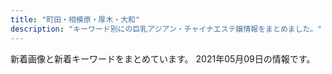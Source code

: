 ```yaml
---
title: "町田・相模原・厚木・大和"
description: "キーワード別にの巨乳アジアン・チャイナエステ嬢情報をまとめました。"
---
```


新着画像と新着キーワードをまとめています。
2021年05月09日の情報です。

<DmmAffiliateIns />
<KeywordTable
  shops={
    [
    {
        "name": "\u7652\u3057\u306e\u68ee",
        "url": "http://relax-free.info/iyashinomori/",
        "keywords": {},
        "img_links": [
            "http://relax-free.info/iyashinomori/images/pic2.jpg",
            "http://relax-free.info/iyashinomori/images/bar-therapist.png",
            "http://relax-free.info/iyashinomori/images/bar-cam.png",
            "http://relax-free.info/iyashinomori/images/bar-newface.png",
            "http://relax-free.info/iyashinomori/images/pic1.jpg",
            "http://relax-free.info/iyashinomori/staff/staff-haru.png",
            "http://relax-free.info/iyashinomori/images/bill.jpg",
            "http://relax-free.info/iyashinomori/images/index.png",
            "http://relax-free.info/iyashinomori/images/c-top.png",
            "http://relax-free.info/iyashinomori/images/b-tel.png",
            "http://relax-free.info/iyashinomori/images/pic7.jpg",
            "http://relax-free.info/iyashinomori/images/c-therapist.png",
            "http://relax-free.info/iyashinomori/images/bar-interior.png",
            "http://relax-free.info/iyashinomori/images/pic8.jpg",
            "http://relax-free.info/iyashinomori/staff/staff-mika.png",
            "http://relax-free.info/iyashinomori/images/bar-news.png",
            "http://relax-free.info/iyashinomori/images/b-qr.jpg",
            "http://relax-free.info/iyashinomori/images/bar-other.png",
            "http://relax-free.info/iyashinomori/images/c-interior.png",
            "http://relax-free.info/iyashinomori/images/footter.png",
            "http://relax-free.info/iyashinomori/staff/staff-mai.png"
        ],
        "station": "\u5357\u6797\u9593\u99c5\u897f\u53e3"
    },
    {
        "url": "http://yikoi.work/",
        "name": "\u61a9 \uff5eikoi\uff5e",
        "station": "JR\u753a\u7530\u99c5",
        "img_links": [
            "http://yikoi.work/images/2.jpg",
            "http://yikoi.work/sp/images/int4.jpg",
            "http://yikoi.work/sp/staff/rika.jpg",
            "http://yikoi.work/sp/images/sisu.jpg",
            "http://yikoi.work/sp/img/sakura1.jpg",
            "http://yikoi.work/sp/img/kana1.jpg",
            "http://yikoi.work/sp/images/int2.jpg",
            "http://yikoi.work/sp/images/footer.png",
            "http://yikoi.work/images/5.jpg",
            "http://yikoi.work/sp/images/rec1.jpg",
            "http://yikoi.work/sp/staff/sakura.jpg",
            "http://yikoi.work/sp/img/rika1.jpg",
            "http://yikoi.work/sp/staff/kana.jpg",
            "http://yikoi.work/images/7.jpg",
            "http://yikoi.work/images/line.png",
            "http://yikoi.work/img/nene1.jpg",
            "http://yikoi.work/images/rec1.png",
            "http://yikoi.work/sp/menu/top.jpg",
            "http://yikoi.work/sp/images/sys1.jpg",
            "http://yikoi.work/sp/images/sisu_t.jpg",
            "http://yikoi.work/images/1.jpg",
            "http://yikoi.work/img/mimi1.jpg",
            "http://yikoi.work/sp/images/head.jpg",
            "http://yikoi.work/sp/staff/rao.jpg",
            "http://yikoi.work/sp/images/sys3.png",
            "http://yikoi.work/img/kana1.jpg",
            "http://yikoi.work/images/sisu.png",
            "http://yikoi.work/images/interior_t.png",
            "http://yikoi.work/sp/images/interior_t.jpg",
            "http://yikoi.work/sp/images/int3.jpg",
            "http://yikoi.work/sp/img/nene1.jpg",
            "http://yikoi.work/sp/menu/staff.jpg",
            "http://yikoi.work/images/4.jpg",
            "http://yikoi.work/images/6.jpg",
            "http://yikoi.work/img/rao1.jpg",
            "http://yikoi.work/images/int2.png",
            "http://yikoi.work/sp/staff/mimi.jpg",
            "http://yikoi.work/sp/images/tel.jpg",
            "http://yikoi.work/images/3.jpg",
            "http://yikoi.work/images/sm.jpg",
            "http://yikoi.work/sp/staff/nene.jpg",
            "http://yikoi.work/images/rec2.png",
            "http://yikoi.work/sp/images/news_t.jpg",
            "http://yikoi.work/img/rika1.jpg",
            "http://yikoi.work/sp/images/info.jpg",
            "http://yikoi.work/sp/img/mimi1.jpg",
            "http://yikoi.work/sp/images/sys2.jpg",
            "http://yikoi.work/sp/images/rec2.jpg",
            "http://yikoi.work/sp/staff/mei.jpg",
            "http://yikoi.work/sp/images/staff_t.jpg",
            "http://yikoi.work/images/news_t.jpg",
            "http://yikoi.work/images/sys3.png",
            "http://yikoi.work/sp/img/mei1.jpg",
            "http://yikoi.work/sp/images/int5.jpg",
            "http://yikoi.work/img/sakura1.jpg",
            "http://yikoi.work/images/head.jpg",
            "http://yikoi.work/sp/images/tg.jpg",
            "http://yikoi.work/sp/img/rao1.jpg",
            "http://yikoi.work/sp/images/int1.png",
            "http://yikoi.work/images/staff_t.png",
            "http://yikoi.work/images/int1.png",
            "http://yikoi.work/sp/images/int2.png",
            "http://yikoi.work/images/sys2.jpg",
            "http://yikoi.work/images/mobile.jpg",
            "http://yikoi.work/images/sys1.jpg",
            "http://yikoi.work/img/mei1.jpg"
        ],
        "keywords": {}
    },
    {
        "img_links": [
            "http://www.smile-es.info/staff/aya3.jpg",
            "http://www.smile-es.info/staff/nao.jpg",
            "http://www.smile-es.info/img/pic/int2.jpg",
            "http://www.smile-es.info/staff/mio2.jpg",
            "http://www.smile-es.info/img/pic/slide_2.jpg",
            "http://www.smile-es.info/staff/riri.jpg",
            "http://www.smile-es.info/staff/mio1.jpg",
            "http://www.smile-es.info/img/pic/rec.jpg",
            "http://www.smile-es.info/staff/mika3.jpg",
            "http://www.smile-es.info/staff/nao1.jpg",
            "http://www.smile-es.info/staff/mio3.jpg",
            "http://www.smile-es.info/img/pic/int3.jpg",
            "http://www.smile-es.info/staff/mika1.jpg",
            "http://www.smile-es.info/staff/aya4.jpg",
            "http://www.smile-es.info/staff/mio4.jpg",
            "http://www.smile-es.info/staff/riri4.jpg",
            "http://www.smile-es.info/staff/mika.jpg",
            "http://www.smile-es.info/staff/mika2.jpg",
            "http://www.smile-es.info/staff/aya1.jpg",
            "http://www.smile-es.info/staff/riri3.jpg",
            "http://www.smile-es.info/staff/mio.jpg",
            "http://www.smile-es.info/staff/riri1.jpg",
            "http://www.smile-es.info/staff/aya2.jpg",
            "http://www.smile-es.info/img/pic/int1.jpg",
            "http://www.smile-es.info/staff/nao2.jpg",
            "http://www.smile-es.info/img/pic/slide_1.jpg",
            "http://www.smile-es.info/staff/nao3.jpg",
            "http://www.smile-es.info/img/pic/int4.jpg",
            "http://www.smile-es.info/staff/aya.jpg",
            "http://www.smile-es.info/staff/zb.jpg",
            "http://www.smile-es.info/staff/riri2.jpg"
        ],
        "name": "\u3089\u304f\u3089\u304f",
        "station": "\u5927\u548c\u99c5\u5357\u53e3",
        "keywords": {
            "E": 1,
            "84": 1,
            "87": 1,
            "C": 1,
            "86": 1,
            "88": 2,
            "D": 2
        },
        "url": "http://www.smile-es.info/"
    },
    {
        "keywords": {
            "D": 1,
            "C": 1,
            "E": 1,
            "89": 2,
            "87": 1
        },
        "station": "\u672c\u539a\u6728\u99c5\u5357\u53e3",
        "name": "Miss Spa",
        "url": "http://koukoku.xyz/miss/",
        "img_links": [
            "http://koukoku.xyz/miss/css/nav/nav-004.png",
            "http://koukoku.xyz/miss/css/nav/nav-005.png",
            "http://koukoku.xyz/miss/css/nav/nav-002.png",
            "http://koukoku.xyz/miss/css/staff/staff01-a.jpg",
            "http://koukoku.xyz/miss/css/nav/nav-001.png",
            "http://koukoku.xyz/miss/css/nav/nav-006.png",
            "http://koukoku.xyz/miss/css/nav/nav-003.png",
            "http://koukoku.xyz/miss/css/top01.jpg",
            "http://koukoku.xyz/miss/css/staff/staff03-a.jpg",
            "http://koukoku.xyz/miss/css/staff/staff02-a.jpg",
            "http://koukoku.xyz/miss/css/tel.png"
        ]
    },
    {
        "station": "JR\u6a4b\u672c\u99c5\u5317\u53e3",
        "img_links": [
            "http://www.k-koen.work/staff/maya.jpg",
            "http://www.k-koen.work/sp/images/bg.png",
            "http://www.k-koen.work/sp/images/koko_200x40.png",
            "http://www.k-koen.work/staff/koko.jpg",
            "http://www.k-koen.work/sp/img/lala2.jpg",
            "http://www.k-koen.work/staff/yuyu.jpg",
            "http://www.k-koen.work/img/risa1.jpg",
            "http://www.k-koen.work/images/int2.png",
            "http://www.k-koen.work/sp/staff/risa.jpg",
            "http://www.k-koen.work/sp/images/staff_t.jpg",
            "http://www.k-koen.work/sp/images/int1.jpg",
            "http://www.k-koen.work/sp/images/tel.jpg",
            "http://www.k-koen.work/sp/images/sys2.jpg",
            "http://www.k-koen.work/sp/img/kaori1.jpg",
            "http://www.k-koen.work/staff/risa.jpg",
            "http://www.k-koen.work/images/menu/top.png",
            "http://www.k-koen.work/staff/lala.jpg",
            "http://www.k-koen.work/sp/img/emi1.jpg",
            "http://www.k-koen.work/img/yuyu1.jpg",
            "http://www.k-koen.work/sp/images/rec.jpg",
            "http://www.k-koen.work/images/sys2.png",
            "http://www.k-koen.work/sp/images/int2.jpg",
            "http://www.k-koen.work/sp/images/topgirl.jpg",
            "http://www.k-koen.work/img/emi1.jpg",
            "http://www.k-koen.work/sp/staff/kaori.jpg",
            "http://www.k-koen.work/sp/img/koko1.jpg",
            "http://www.k-koen.work/images/int1.jpg",
            "http://www.k-koen.work/staff/ai.jpg",
            "http://www.k-koen.work/sp/staff/maya.jpg",
            "http://www.k-koen.work/sp/menu/interior.png",
            "http://www.k-koen.work/sp/images/interior_t.jpg",
            "http://www.k-koen.work/img/lala2.jpg",
            "http://www.k-koen.work/images/rec.jpg",
            "http://www.k-koen.work/sp/menu/staff.png",
            "http://www.k-koen.work/images/interior_t.jpg",
            "http://www.k-koen.work/images/news.jpg",
            "http://www.k-koen.work/images/staff_t.jpg",
            "http://www.k-koen.work/staff/emi.jpg",
            "http://www.k-koen.work/sp/img/lala1.jpg",
            "http://www.k-koen.work/sp/staff/ai.jpg",
            "http://www.k-koen.work/images/menu/staff.png",
            "http://www.k-koen.work/sp/menu/top.png",
            "http://www.k-koen.work/sp/images/newsb.png",
            "http://www.k-koen.work/img/lala1.jpg",
            "http://www.k-koen.work/sp/img/yuyu1.jpg",
            "http://www.k-koen.work/images/right.png",
            "http://www.k-koen.work/images/tel.png",
            "http://www.k-koen.work/sp/images/head.jpg",
            "http://www.k-koen.work/sp/images/news.jpg",
            "http://www.k-koen.work/sp/staff/koko.jpg",
            "http://www.k-koen.work/sp/staff/emi.jpg",
            "http://www.k-koen.work/sp/img/risa1.jpg",
            "http://www.k-koen.work/images/sys1.jpg",
            "http://www.k-koen.work/staff/kaori.jpg",
            "http://www.k-koen.work/images/time.jpg",
            "http://www.k-koen.work/images/tg.jpg",
            "http://www.k-koen.work/sp/staff/yuyu.jpg",
            "http://www.k-koen.work/img/ai1.jpg",
            "http://www.k-koen.work/sp/staff/lala.jpg",
            "http://www.k-koen.work/images/menu/interior.png",
            "http://www.k-koen.work/sp/images/ac1.jpg",
            "http://www.k-koen.work/sp/img/ai1.jpg",
            "http://www.k-koen.work/sp/images/footer.png",
            "http://www.k-koen.work/img/maya1.jpg",
            "http://www.k-koen.work/sp/images/sys1.jpg",
            "http://www.k-koen.work/img/koko1.jpg",
            "http://www.k-koen.work/images/koko_200x40.png",
            "http://www.k-koen.work/img/kaori1.jpg",
            "http://www.k-koen.work/sp/img/maya1.jpg",
            "http://www.k-koen.work/images/sm.jpg"
        ],
        "name": "For you",
        "keywords": {},
        "url": "http://www.k-koen.work/"
    },
    {
        "keywords": {},
        "name": "\u61a9\u3044",
        "img_links": [],
        "url": "http://ikoi.jpn.vin/",
        "station": "JR\u76f8\u6a21\u539f\u99c5\u5357\u53e3"
    },
    {
        "name": "\u685c\u6843-\u3055\u304f\u3089\u3093\u307c-",
        "keywords": {
            "86": 16,
            "87": 2,
            "F": 4,
            "D": 14
        },
        "url": "http://massage-est.info/",
        "img_links": [
            "http://massage-est.info/images/tit3.jpg",
            "http://massage-est.info/images/cg09.jpg",
            "http://massage-est.info/images/cg06.jpg",
            "http://massage-est.info/images/tit1.jpg",
            "http://massage-est.info/images/cg03.jpg",
            "http://massage-est.info/images/cg091.jpg",
            "http://massage-est.info/images/cg02.jpg",
            "http://massage-est.info/images/cg08.jpg",
            "http://massage-est.info/images/cg07.jpg",
            "http://massage-est.info/images/tit4.jpg",
            "http://massage-est.info/images/tit2.jpg",
            "http://massage-est.info/images/fla.jpg",
            "http://massage-est.info/images/no.png",
            "http://massage-est.info/images/cg10.jpg",
            "http://massage-est.info/images/cg05.jpg",
            "http://massage-est.info/images/tit5.jpg",
            "http://massage-est.info/images/cg04.jpg",
            "http://massage-est.info/images/line.png",
            "http://massage-est.info/images/head.jpg"
        ],
        "station": "\u5927\u548c\u99c5\u5357\u53e3"
    },
    {
        "station": "\u5927\u548c\u99c5\u5357\u53e3",
        "keywords": {},
        "img_links": [
            "http://www.esperana.xyz/images/index_10.png",
            "http://www.esperana.xyz/images/index_04.png",
            "http://www.esperana.xyz/images/index_05.png",
            "http://www.esperana.xyz/staff/4.jpg",
            "http://www.esperana.xyz/images/staff_08.png",
            "http://www.esperana.xyz/staff/junbi.jpg",
            "http://www.esperana.xyz/staff/3.jpg",
            "http://www.esperana.xyz/images/index_06.png",
            "http://www.esperana.xyz/images/index_07.png",
            "http://www.esperana.xyz/staff/1.jpg",
            "http://www.esperana.xyz/images/index_08.png",
            "http://www.esperana.xyz/images/index_12.png"
        ],
        "url": "http://www.esperana.xyz/",
        "name": "\u30a8\u30b9\u30da\u30e9\u30f3\u30b5"
    },
    {
        "station": "\u76f8\u6a21\u5927\u91ce\u99c5\u5357\u53e3",
        "name": "\u7e01",
        "img_links": [
            "http://en-massage.work/sp/img/sys.jpg",
            "http://en-massage.work/sp/img/info.jpg",
            "http://en-massage.work/sp/img/t-s.jpg",
            "http://en-massage.work/sp/img/pickupsize2.jpg",
            "http://en-massage.work/sp/img/cam.jpg",
            "http://en-massage.work/img/pickupsize7.jpg",
            "http://en-massage.work/sp/img/sta7.jpg",
            "http://en-massage.work/sp/img/time.jpg",
            "http://en-massage.work/sp/img/tit.jpg",
            "http://en-massage.work/img/haed.png",
            "http://en-massage.work/img/sta8.jpg",
            "http://en-massage.work/sp/img/sta8.jpg",
            "http://en-massage.work/img/nost.jpg",
            "http://en-massage.work/img/st2.jpg",
            "http://en-massage.work/sp/img/add.jpg",
            "http://en-massage.work/img/st8.jpg",
            "http://en-massage.work/sp/img/pickupsize7.jpg",
            "http://en-massage.work/sp/img/pickupsize6.jpg",
            "http://en-massage.work/sp/img/t-r.jpg",
            "http://en-massage.work/img/sta6.jpg",
            "http://en-massage.work/img/pickupsize6.jpg",
            "http://en-massage.work/sp/img/pc.jpg",
            "http://en-massage.work/sp/img/t-o.jpg",
            "http://en-massage.work/img/enent.jpg",
            "http://en-massage.work/img/sta2.jpg",
            "http://en-massage.work/sp/img/botton.jpg",
            "http://en-massage.work/img/pickupsize8.jpg",
            "http://en-massage.work/sp/img/pickupsize8.jpg",
            "http://en-massage.work/sp/img/sta6.jpg",
            "http://en-massage.work/img/bottom.png",
            "http://en-massage.work/sp/img/pic.jpg",
            "http://en-massage.work/sp/img/t-t.jpg",
            "http://en-massage.work/img/st6.jpg",
            "http://en-massage.work/sp/img/t-a.jpg",
            "http://en-massage.work/img/pickupsize2.jpg",
            "http://en-massage.work/img/bottom2.png",
            "http://en-massage.work/sp/img/tel.jpg",
            "http://en-massage.work/sp/img/sta2.jpg",
            "http://en-massage.work/img/st7.jpg",
            "http://en-massage.work/img/sta7.jpg"
        ],
        "keywords": {
            "D": 6,
            "C": 17,
            "86": 6,
            "83": 3,
            "85": 3
        },
        "url": "http://en-massage.work/"
    },
    {
        "url": "http://a-relax.info",
        "station": "\u5357\u6797\u9593\u99c5\u897f\u53e3",
        "img_links": [
            "http://a-relax.info/images/index_13.jpg",
            "http://a-relax.info/images/index_31.jpg",
            "http://a-relax.info/images/r04.jpg",
            "http://a-relax.info/girl/016.jpg",
            "http://a-relax.info/girl/018.jpg",
            "http://a-relax.info/images/index_32.jpg",
            "http://a-relax.info/girl/011.jpg",
            "http://a-relax.info/girl/026.jpg",
            "http://a-relax.info/images/index_07.jpg",
            "http://a-relax.info/images/index_17.jpg",
            "http://a-relax.info/girl/01.jpg",
            "http://a-relax.info/girl/019.jpg",
            "http://a-relax.info/images/info_19.jpg",
            "http://a-relax.info/images/index_22.jpg",
            "http://a-relax.info/girl/013.jpg",
            "http://a-relax.info/images/r03.jpg",
            "http://a-relax.info/girl/05.jpg",
            "http://a-relax.info/images/index_15.jpg",
            "http://a-relax.info/images/index_14.jpg",
            "http://a-relax.info/girl/014.jpg",
            "http://a-relax.info/images/r01.jpg",
            "http://a-relax.info/girl/024.jpg",
            "http://a-relax.info/images/staff_01.jpg",
            "http://a-relax.info/images/rec.jpg",
            "http://a-relax.info/girl/02.jpg",
            "http://a-relax.info/images/index_09.jpg",
            "http://a-relax.info/girl/021.jpg",
            "http://a-relax.info/images/index_12.jpg",
            "http://a-relax.info/images/index_25.jpg",
            "http://a-relax.info/images/index_03.jpg",
            "http://a-relax.info/images/index_10.jpg",
            "http://a-relax.info/images/index_20.jpg",
            "http://a-relax.info/images/index_37.jpg",
            "http://a-relax.info/images/index_38.jpg",
            "http://a-relax.info/images/index_28.jpg",
            "http://a-relax.info/images/staff_19.jpg",
            "http://a-relax.info/girl/03.jpg",
            "http://a-relax.info/images/index_34.jpg",
            "http://a-relax.info/images/index_08.jpg",
            "http://a-relax.info/images/r02.jpg",
            "http://a-relax.info/images/index_01.jpg",
            "http://a-relax.info/girl/023.jpg",
            "http://a-relax.info/images/index_29.jpg",
            "http://a-relax.info/images/info_01.jpg",
            "http://a-relax.info/images/rec_19.jpg",
            "http://a-relax.info/images/index_06.jpg",
            "http://a-relax.info/images/index_18.jpg",
            "http://a-relax.info/images/index_02.jpg",
            "http://a-relax.info/images/index_27.jpg",
            "http://a-relax.info/girl/04.jpg",
            "http://a-relax.info/girl/025.jpg",
            "http://a-relax.info/images/index_24.jpg",
            "http://a-relax.info/images/index_36.jpg",
            "http://a-relax.info/images/index_35.jpg",
            "http://a-relax.info/girl/022.jpg",
            "http://a-relax.info/images/sub_23.jpg",
            "http://a-relax.info/images/01.jpg",
            "http://a-relax.info/images/index_16.jpg",
            "http://a-relax.info/girl/00.jpg",
            "http://a-relax.info/images/r05.jpg",
            "http://a-relax.info/images/02.jpg",
            "http://a-relax.info/girl/017.jpg",
            "http://a-relax.info/images/index_11.jpg",
            "http://a-relax.info/images/index_40.jpg",
            "http://a-relax.info/images/index_04.jpg",
            "http://a-relax.info/images/index_23.jpg"
        ],
        "keywords": {
            "87": 3,
            "89": 2,
            "E": 1,
            "85": 3,
            "D": 6,
            "90": 1,
            "86": 5,
            "F": 1,
            "92": 1,
            "88": 1,
            "C": 8,
            "80": 1
        },
        "name": "\u3075\u308c\u3042\u3044"
    },
    {
        "img_links": [
            "http://shizukachan.work/picture/news_bj1.jpg",
            "http://shizukachan.work/picture/s1.jpg",
            "http://shizukachan.work/uploads/201218/1-20121Q55311a8.jpg",
            "http://shizukachan.work/picture/ac2.jpg",
            "http://shizukachan.work/uploads/210113/1-2101130Z003120.jpg",
            "http://shizukachan.work/uploads/210424/1-2104241242591H.jpg",
            "http://shizukachan.work/uploads/201218/1-20121Q55235W4.jpg",
            "http://shizukachan.work/uploads/210113/1-2101130Z012A0.jpg",
            "http://shizukachan.work/picture/top.jpg",
            "http://shizukachan.work/picture/info.jpg",
            "http://shizukachan.work/uploads/210327/1-21032G01S6322.jpg",
            "http://shizukachan.work/uploads/201116/1-20111613123G45.jpg",
            "http://shizukachan.work/picture/s3.jpg",
            "http://shizukachan.work/uploads/201116/1-2011161311591A.jpg",
            "http://shizukachan.work/picture/s_staff.png",
            "http://shizukachan.work/picture/news_bj3.jpg",
            "http://shizukachan.work/uploads/210104/1-2101041HQ5144.jpg",
            "http://shizukachan.work/uploads/210113/1-2101130U955E4.jpg",
            "http://shizukachan.work/uploads/210424/1-21042412423RD.jpg",
            "http://shizukachan.work/picture/s_news.jpg",
            "http://shizukachan.work/picture/ac1.jpg",
            "http://shizukachan.work/uploads/201218/1-20121Q55215214.jpg",
            "http://shizukachan.work/uploads/201116/1-201116131245247.jpg",
            "http://shizukachan.work/uploads/210424/1-21042412424Wc.jpg"
        ],
        "station": "\u672c\u539a\u6728\u99c5\u5317\u53e3",
        "name": "\u3057\u305a\u304b\u3061\u3083\u3093",
        "keywords": {
            "89": 12,
            "E": 13
        },
        "url": "http://shizukachan.work/"
    },
    {
        "station": "JR\u6df5\u91ce\u8fba\u99c5\u5357\u53e3",
        "img_links": [
            "http://yoshiko.jpest.net/uploads//sites/13/2020/08/g1.jpg",
            "http://yoshiko.jpest.net/uploads//sites/13/2020/10/1603068785-1.jpg",
            "http://yoshiko.jpest.net/uploads//sites/13/2020/08/lina.jpg",
            "http://yoshiko.jpest.net/uploads//sites/13/2020/08/r4.jpg",
            "http://yoshiko.jpest.net/uploads//sites/13/2020/08/r2.jpg",
            "http://yoshiko.jpest.net/uploads//sites/13/2020/08/bj_03.jpg",
            "http://yoshiko.jpest.net/uploads//sites/13/2020/08/news03.png",
            "http://yoshiko.jpest.net/uploads//sites/13/2020/08/g6.jpg",
            "http://yoshiko.jpest.net/uploads//sites/13/2020/08/1597221072-mobile.png",
            "http://yoshiko.jpest.net/uploads//sites/13/2020/10/1602825649-g22.jpg",
            "http://yoshiko.jpest.net/uploads//sites/13/2020/08/r3.jpg",
            "http://yoshiko.jpest.net/uploads//sites/13/2020/08/yuki.jpg",
            "http://yoshiko.jpest.net/uploads//sites/13/2020/08/laola.jpg",
            "http://yoshiko.jpest.net/uploads//sites/13/2020/08/1604303415-top.jpg",
            "http://yoshiko.jpest.net/uploads//sites/13/2020/08/lami.jpg",
            "http://yoshiko.jpest.net/uploads//sites/13/2020/08/g5.jpg",
            "http://yoshiko.jpest.net/uploads//sites/13/2020/08/news01.png",
            "http://yoshiko.jpest.net/uploads//sites/13/2020/08/1604303247-top.jpg",
            "http://yoshiko.jpest.net/uploads//sites/13/2020/08/r1.jpg",
            "http://yoshiko.jpest.net/uploads//sites/13/2020/10/1603075746-1.jpg",
            "http://yoshiko.jpest.net/uploads//sites/13/2020/08/tite-staff.jpg"
        ],
        "name": "\u5409\u597d",
        "keywords": {},
        "url": "http://yoshiko.jpest.net/"
    },
    {
        "keywords": {},
        "img_links": [
            "http://aroma-himawari.com/img/girl/extra/staff-6-1.jpg",
            "http://aroma-himawari.com/img/material/arrow_next.png",
            "http://aroma-himawari.com/img/material/shiatsu-5.jpg",
            "http://aroma-himawari.com/img/girl/list/square-3.jpg",
            "http://aroma-himawari.com/img/girl/extra/staff-4-2.jpg",
            "http://aroma-himawari.com/img/material/elegant-8.jpg",
            "http://aroma-himawari.com/img/girl/pickup/pickup-6.jpg",
            "http://aroma-himawari.com/img/girl/extra/staff-4-3.jpg",
            "http://aroma-himawari.com/img/girl/extra/staff-4-1.jpg",
            "http://aroma-himawari.com/img/girl/pickup/pickup-3.jpg",
            "http://aroma-himawari.com/img/girl/list/square-4.jpg",
            "http://aroma-himawari.com/img/girl/extra/staff-1-1.jpg",
            "http://aroma-himawari.com/img/girl/extra/staff-6-0.jpg",
            "http://aroma-himawari.com/img/girl/extra/staff-7-2.jpg",
            "http://aroma-himawari.com/img/girl/list/square-1.jpg",
            "http://aroma-himawari.com/img/girl/extra/staff-5-3.jpg",
            "http://aroma-himawari.com/img/material/elegant-5.jpg",
            "http://aroma-himawari.com/img/material/elegant-17.jpg",
            "http://aroma-himawari.com/img/material/elegant-7.jpg",
            "http://aroma-himawari.com/img/material/elegant-18.jpg",
            "http://aroma-himawari.com/img/girl/extra/staff-5-2.jpg",
            "http://aroma-himawari.com/img/girl/extra/staff-7-1.jpg",
            "https://abs.twimg.com/emoji/v2/72x72/1f530.png",
            "http://aroma-himawari.com/img/material/elegant-15.jpg",
            "http://aroma-himawari.com/img/girl/pickup/pickup-7.jpg",
            "http://aroma-himawari.com/img/material/elegant-1.jpg",
            "http://aroma-himawari.com/img/material/arrow_prev.png",
            "http://aroma-himawari.com/img/girl/extra/staff-3-0.jpg",
            "http://aroma-himawari.com/img/girl/extra/staff-6-2.jpg",
            "http://aroma-himawari.com/img/girl/extra/staff-3-2.jpg",
            "http://aroma-himawari.com/img/girl/extra/staff-7-0.jpg",
            "http://aroma-himawari.com/img/girl/extra/staff-7-3.jpg",
            "http://aroma-himawari.com/img/girl/list/square-6.jpg",
            "http://aroma-himawari.com/img/material/elegant-13.jpg",
            "http://aroma-himawari.com/img/girl/list/staff-2.jpg",
            "http://aroma-himawari.com/img/material/shiatsu-1.jpg",
            "http://aroma-himawari.com/img/girl/list/square-2.jpg",
            "http://aroma-himawari.com/img/material/elegant-9.jpg",
            "http://aroma-himawari.com/img/girl/extra/staff-3-3.jpg",
            "http://aroma-himawari.com/img/girl/extra/staff-1-3.jpg",
            "http://aroma-himawari.com/img/girl/extra/staff-5-1.jpg",
            "http://aroma-himawari.com/img/material/shiatsu-6.jpg",
            "http://aroma-himawari.com/img/girl/list/square-5.jpg",
            "http://aroma-himawari.com/img/girl/list/staff-3.jpg",
            "http://aroma-himawari.com/img/material/elegant-12.jpg",
            "http://aroma-himawari.com/img/material/elegant-19.jpg",
            "http://aroma-himawari.com/img/girl/pickup/pickup-1.jpg",
            "http://aroma-himawari.com/img/girl/extra/staff-4-0.jpg",
            "http://aroma-himawari.com/img/material/elegant-16.jpg",
            "http://aroma-himawari.com/img/girl/list/staff-4.jpg",
            "http://aroma-himawari.com/img/material/elegant-4.jpg",
            "http://aroma-himawari.com/img/girl/pickup/pickup-2.jpg",
            "http://aroma-himawari.com/img/material/elegant-14.jpg",
            "http://aroma-himawari.com/img/girl/list/square-7.jpg",
            "http://aroma-himawari.com/img/material/elegant-10.jpg",
            "http://aroma-himawari.com/img/girl/extra/staff-1-0.jpg",
            "http://aroma-himawari.com/img/girl/list/staff-7.jpg",
            "http://aroma-himawari.com/img/material/elegant-11.jpg",
            "http://aroma-himawari.com/img/girl/list/staff-6.jpg",
            "http://aroma-himawari.com/img/material/elegant-6.jpg",
            "http://aroma-himawari.com/img/girl/extra/staff-1-2.jpg",
            "http://aroma-himawari.com/img/girl/extra/staff-2-3.jpg",
            "http://aroma-himawari.com/img/girl/extra/staff-2-2.jpg",
            "http://aroma-himawari.com/img/girl/pickup/pickup-4.jpg",
            "http://aroma-himawari.com/img/girl/list/staff-5.jpg",
            "http://aroma-himawari.com/img/girl/extra/staff-3-1.jpg",
            "http://aroma-himawari.com/img/material/elegant-2.jpg",
            "http://aroma-himawari.com/img/girl/extra/staff-2-0.jpg",
            "http://aroma-himawari.com/img/girl/list/staff-1.jpg",
            "http://aroma-himawari.com/img/material/elegant-3.jpg",
            "http://aroma-himawari.com/img/girl/extra/staff-5-0.jpg",
            "http://aroma-himawari.com/img/girl/extra/staff-2-1.jpg"
        ],
        "name": "HIMAWARI",
        "url": "http://aroma-himawari.com/",
        "station": "JR\u753a\u7530\u99c5\u5317\u53e3"
    },
    {
        "url": "http://www.kangobijo.mensest.com/",
        "img_links": [
            "http://www.kangobijo.mensest.com/files/001.jpg",
            "http://www.kangobijo.mensest.com/images/pick.png",
            "http://www.kangobijo.mensest.com/images/r2.jpg",
            "http://www.kangobijo.mensest.com/images/bj2.jpg",
            "http://www.kangobijo.mensest.com/images/shop/shop04.jpg",
            "http://www.kangobijo.mensest.com/files/004.jpg",
            "http://www.kangobijo.mensest.com/images/r5.jpg",
            "http://www.kangobijo.mensest.com/images/shop/shop01.jpg",
            "http://www.kangobijo.mensest.com/files/002.jpg",
            "http://www.kangobijo.mensest.com/images/shop/shop03.jpg",
            "http://www.kangobijo.mensest.com/images/end.png",
            "http://www.kangobijo.mensest.com/images/face.png",
            "http://www.kangobijo.mensest.com/images/s_link.png",
            "http://www.kangobijo.mensest.com/images/r1.jpg",
            "http://www.kangobijo.mensest.com/images/s_staff.png",
            "http://www.kangobijo.mensest.com/images/news.png",
            "http://www.kangobijo.mensest.com/images/top.png",
            "http://www.kangobijo.mensest.com/images/shop/shop02.jpg",
            "http://www.kangobijo.mensest.com/images/r4.jpg"
        ],
        "name": "\u770b\u8b77\u5c11\u5973",
        "keywords": {
            "C": 2,
            "87": 2,
            "86": 1,
            "D": 1
        },
        "station": "\u672c\u539a\u6728\u99c5\u5317\u53e3"
    },
    {
        "name": "\u30d4\u30e5\u30a2\u30cf\u30fc\u30c8",
        "url": "http://www.crossi.xyz/",
        "station": "\u672c\u539a\u6728\u99c5\u6771\u53e3",
        "keywords": {},
        "img_links": [
            "http://www.crossi.xyz/uploads/200529/1-2005291A551629.jpg",
            "http://www.crossi.xyz/uploads/200907/1-200ZG41K4546.jpg",
            "http://www.crossi.xyz/uploads/201102/1-201102150K9453.jpg",
            "http://www.crossi.xyz/uploads/200706/1-200F613453VR.jpg",
            "http://www.crossi.xyz/templets/default/picture/news.jpg",
            "http://www.crossi.xyz/templets/default/picture/int1.png",
            "http://www.crossi.xyz/uploads/191106/1-191106100051532.jpg",
            "http://www.crossi.xyz/uploads/allimg/180731/1-1PI1145244194.jpg",
            "http://www.crossi.xyz/uploads/200403/1-200403124524956.jpg",
            "http://www.crossi.xyz/uploads/200612/1-200612160S0B8.jpg",
            "http://www.crossi.xyz/uploads/190920/1-1Z920134SY60.jpg",
            "http://www.crossi.xyz/uploads/201228/1-20122Q4191LP.jpg",
            "http://www.crossi.xyz/templets/default/picture/staff_t.jpg",
            "http://www.crossi.xyz/uploads/190925/1-1Z9251500315P.jpg",
            "http://www.crossi.xyz/uploads/190920/1-1Z920134ZW29.jpg",
            "http://www.crossi.xyz/uploads/190920/1-1Z920134U1939.jpg",
            "http://www.crossi.xyz/uploads/200403/1-200403124533327.jpg",
            "http://www.crossi.xyz/templets/default/picture/rec1.png",
            "http://www.crossi.xyz/uploads/201102/1-201102150J3926.jpg",
            "http://www.crossi.xyz/uploads/200529/1-2005291A543193.jpg",
            "http://www.crossi.xyz/uploads/201228/1-20122Q41943338.jpg",
            "http://www.crossi.xyz/uploads/191122/1-191122162430591.jpg",
            "http://www.crossi.xyz/uploads/200706/1-200F6134600642.jpg",
            "http://www.crossi.xyz/uploads/180906/1-1PZ60934021N.jpg",
            "http://www.crossi.xyz/uploads/201202/1-201202124933147.jpg",
            "http://www.crossi.xyz/uploads/191217/1-19121F95615334.jpg",
            "http://www.crossi.xyz/templets/default/picture/interior_t.jpg",
            "http://www.crossi.xyz/uploads/191016/1-191016134K2213.jpg",
            "http://www.crossi.xyz/uploads/201202/1-201202124950B1.jpg",
            "http://www.crossi.xyz/uploads/210111/1-2101111429551G.jpg",
            "http://www.crossi.xyz/uploads/210325/1-210325125H1R5.jpg",
            "http://www.crossi.xyz/uploads/180905/1-1PZ515095RN.jpg",
            "http://www.crossi.xyz/templets/default/picture/tt.jpg",
            "http://www.crossi.xyz/uploads/210111/1-210111143025433.jpg",
            "http://www.crossi.xyz/uploads/allimg/180801/1-1PP1091925J2.jpg",
            "http://www.crossi.xyz/uploads/201127/1-20112G53930U0.jpg",
            "http://www.crossi.xyz/uploads/191217/1-19121F95I5240.jpg",
            "http://www.crossi.xyz/uploads/201127/1-20112G53913193.jpg",
            "http://www.crossi.xyz/uploads/190925/1-1Z925145924H3.jpg",
            "http://www.crossi.xyz/uploads/200907/1-200ZG41P4318.jpg",
            "http://www.crossi.xyz/uploads/210325/1-210325125I5218.jpg",
            "http://www.crossi.xyz/uploads/200612/1-200612160U52W.jpg"
        ]
    },
    {
        "keywords": {
            "C": 19
        },
        "name": "\u30c1\u30e3\u30fc\u30df\u30f3\u30b0",
        "station": "\u672c\u539a\u6728\u99c5\u5317\u53e3",
        "url": "http://msg-aroma.com/",
        "img_links": [
            "http://msg-aroma.com/img/ttl_kohkin.png",
            "http://msg-aroma.com/img/ttl_mobile.png",
            "http://msg-aroma.com/staff/nanami/01.jpg",
            "http://msg-aroma.com/staff/nao/01.jpg",
            "http://msg-aroma.com/staff/hina/01.jpg",
            "http://msg-aroma.com/staff/miki/01.jpg",
            "http://msg-aroma.com/pic/head.jpg",
            "http://msg-aroma.com/staff/ririko/01.jpg",
            "http://msg-aroma.com/img/att.png",
            "http://msg-aroma.com/staff/nao/01mb.jpg",
            "http://msg-aroma.com/pic/topimg2.png",
            "http://msg-aroma.com/staff/ayumi/01mb.jpg",
            "http://msg-aroma.com/staff/hina/01mb.jpg",
            "http://msg-aroma.com/staff/mio/01.jpg",
            "http://msg-aroma.com/img/ttl_staff.jpg",
            "http://msg-aroma.com/pic/topimg5.png",
            "http://msg-aroma.com/staff/ayumi/01.jpg",
            "http://msg-aroma.com/staff/momo/01.jpg",
            "http://msg-aroma.com/staff/miki/01mb.jpg",
            "http://msg-aroma.com/pic/topimg3.png",
            "http://msg-aroma.com/i/files/homeimg.jpg",
            "http://msg-aroma.com/staff/nanami/01mb.jpg",
            "http://msg-aroma.com/staff/yuriko/01.jpg",
            "http://msg-aroma.com/pic/topimg4.png",
            "http://msg-aroma.com/staff/marina/01mb.jpg",
            "http://msg-aroma.com/pic/topimg1.png",
            "http://msg-aroma.com/staff/yuriko/01mb.jpg",
            "http://msg-aroma.com/staff/ririko/01mb.jpg",
            "http://msg-aroma.com/staff/momo/01mb.jpg",
            "http://msg-aroma.com/staff/mio/01mb.jpg",
            "http://msg-aroma.com/staff/marina/01.jpg"
        ]
    },
    {
        "name": "\u30b9\u30de\u30a4\u30eb",
        "keywords": {},
        "img_links": [
            "http://www.spun.work/images/int1.png",
            "http://www.spun.work/img/haruko1.jpg",
            "http://www.spun.work/images/line.png",
            "http://www.spun.work/images/mobile.jpg",
            "http://www.spun.work/img/raki1.jpg",
            "http://www.spun.work/images/info.png",
            "http://www.spun.work/images/4.jpg",
            "http://www.spun.work/img/yuki1.jpg",
            "http://www.spun.work/images/7.jpg",
            "http://www.spun.work/images/2.jpg",
            "http://www.spun.work/images/1.jpg",
            "http://www.spun.work/img/mari1.jpg",
            "http://www.spun.work/images/int2.png",
            "http://www.spun.work/images/5.jpg",
            "http://www.spun.work/img/koko1.jpg",
            "http://www.spun.work/images/ta.jpg",
            "http://www.spun.work/images/news.png",
            "http://www.spun.work/images/tel.jpg",
            "http://www.spun.work/images/sys1.png",
            "http://www.spun.work/images/sys2.png",
            "http://www.spun.work/images/6.jpg",
            "http://www.spun.work/images/interior_t.jpg",
            "http://www.spun.work/images/staff_t.jpg",
            "http://www.spun.work/images/head.jpg",
            "http://www.spun.work/img/maki1.jpg"
        ],
        "station": "\u76f8\u6a21\u5927\u91ce\u99c5\u5357\u53e3",
        "url": "http://www.spun.work/"
    },
    {
        "img_links": [
            "http://piutyor.xyz/static/picture/nav-004.png",
            "http://piutyor.xyz/static/picture/nav-001.png",
            "http://piutyor.xyz/static/picture/nav-006.png",
            "http://piutyor.xyz/static/picture/top-right001.png",
            "http://piutyor.xyz/static/picture/nav-005.png",
            "http://piutyor.xyz/uploads/210505/1-210505144F62D.jpg",
            "http://piutyor.xyz/static/picture/tel.png",
            "http://piutyor.xyz/static/picture/top-right03.png",
            "http://piutyor.xyz/static/picture/cam02.jpg",
            "http://piutyor.xyz/static/picture/baner.jpg",
            "http://piutyor.xyz/images/bannar02.png",
            "http://piutyor.xyz/uploads/210417/1-21041F9425Y96.jpg",
            "http://piutyor.xyz/static/picture/nav-002.png",
            "http://piutyor.xyz/static/picture/nav-003.png",
            "http://piutyor.xyz/uploads/210417/1-21041G0043bS.jpg",
            "http://piutyor.xyz/images/bannar01.png"
        ],
        "keywords": {
            "89": 1,
            "86": 1,
            "88": 1,
            "C": 2,
            "D": 1
        },
        "name": "\u30b8\u30e3\u30b9\u30df\u30f3",
        "url": "http://piutyor.xyz/",
        "station": "\u672c\u539a\u6728\u99c5\u5317\u53e3"
    },
    {
        "img_links": [
            "http://dream.ebb.jp/fengjing3.jpg",
            "http://dream.ebb.jp/head_4_4332_1544580584784110.jpg",
            "http://dream.ebb.jp/head_3_4332_1544580584869237.jpg",
            "http://dream.ebb.jp/fengjing2.jpg",
            "http://dream.ebb.jp/staff_7559_1547886875744350.jpg",
            "http://dream.ebb.jp/staff_7170_1544625837499078.jpg",
            "http://dream.ebb.jp/g1.jpg",
            "http://dream.ebb.jp/fengjing4.jpg",
            "http://dream.ebb.jp/head_2_4332_1544580584367843.jpg",
            "http://dream.ebb.jp/g2.jpg",
            "http://dream.ebb.jp/fengjing1.jpg",
            "http://dream.ebb.jp/head_1_4332_15445805847677.jpg"
        ],
        "station": "JR\u753a\u7530\u99c5",
        "url": "http://dream.ebb.jp/",
        "keywords": {
            "84": 1,
            "85": 1,
            "C": 1,
            "88": 1,
            "F": 1,
            "E": 2,
            "90": 1
        },
        "name": "\u591c\u306e\u5922"
    },
    {
        "station": "\u5c0f\u7530\u6025\u7dda\u753a\u7530\u99c5\u897f\u53e3",
        "img_links": [
            "http://yasuragi.tyo.ac/images/top.jpg",
            "http://yasuragi.tyo.ac/images/mobile.jpg",
            "http://yasuragi.tyo.ac/images/room2.jpg",
            "http://yasuragi.tyo.ac/images/room3.jpg",
            "http://yasuragi.tyo.ac/photos/sites/55/2019/12/2019121604403165.jpg",
            "http://yasuragi.tyo.ac/photos/sites/55/2021/04/2021041704374029.jpg",
            "http://yasuragi.tyo.ac/images/news_bj1.png",
            "http://yasuragi.tyo.ac/images/news_bj3.png",
            "http://yasuragi.tyo.ac/photos/sites/55/2019/12/2019121604403829.jpg",
            "http://yasuragi.tyo.ac/images/s3.jpg",
            "http://yasuragi.tyo.ac/images/room1.jpg",
            "http://yasuragi.tyo.ac/images/s_news.png",
            "http://yasuragi.tyo.ac/images/end.jpg",
            "http://yasuragi.tyo.ac/images/room4.jpg",
            "http://yasuragi.tyo.ac/images/s_staff.png",
            "http://yasuragi.tyo.ac/images/s_link.png",
            "http://yasuragi.tyo.ac/photos/sites/55/2019/12/2019121604403490.jpg"
        ],
        "name": "\u3084\u3059\u3089\u304e",
        "url": "http://yasuragi.tyo.ac/",
        "keywords": {
            "C": 12,
            "86": 10,
            "87": 10,
            "D": 15,
            "E": 5
        }
    },
    {
        "img_links": [
            "http://momoka.est888.com/images/call.png",
            "http://momoka.est888.com/css/head.jpg",
            "http://momoka.est888.com/css/staff/staff02.jpg",
            "http://momoka.est888.com/css/top01.jpg",
            "http://momoka.est888.com/css/staff/staff04.jpg",
            "http://momoka.est888.com/css/staff/staff03.jpg",
            "http://momoka.est888.com/css/foot.jpg",
            "http://momoka.est888.com/css/staff/staff01.jpg",
            "http://momoka.est888.com/css/staff/staff05.jpg"
        ],
        "url": "http://momoka.est888.com/",
        "name": "\u3082\u3082\u304b\u3061\u3083\u3093",
        "keywords": {
            "85": 1,
            "E": 2,
            "92": 1,
            "89": 1,
            "91": 1,
            "D": 2,
            "C": 6
        },
        "station": "\u672c\u539a\u6728\u99c5\u6771\u53e3"
    },
    {
        "keywords": {},
        "name": "Refresh \uff5e\u30ea\u30d5\u30ec\u30c3\u30b7\u30e5\uff5e",
        "url": "http://refresh.esnavi.work/",
        "station": "\u76f8\u6a21\u5927\u91ce\u99c5\u5357\u53e3",
        "img_links": [
            "http://refresh.esnavi.work/int1.png",
            "http://refresh.esnavi.work/acc3.jpg",
            "http://refresh.esnavi.work/ayako.jpg",
            "http://refresh.esnavi.work/yuki.jpg",
            "http://refresh.esnavi.work/6.jpg",
            "http://refresh.esnavi.work/rec1.png",
            "http://refresh.esnavi.work/acc2.jpg",
            "http://refresh.esnavi.work/staff_t.jpg",
            "http://refresh.esnavi.work/news.jpg",
            "http://refresh.esnavi.work/rec2.png",
            "http://refresh.esnavi.work/4.jpg",
            "http://refresh.esnavi.work/3.jpg",
            "http://refresh.esnavi.work/tg.jpg",
            "http://refresh.esnavi.work/misaki.jpg",
            "http://refresh.esnavi.work/koko.jpg",
            "http://refresh.esnavi.work/interior_t.jpg",
            "http://refresh.esnavi.work/head.jpg",
            "http://refresh.esnavi.work/momoka.jpg",
            "http://refresh.esnavi.work/acc1.jpg",
            "http://refresh.esnavi.work/1.jpg",
            "http://refresh.esnavi.work/up.jpg"
        ]
    },
    {
        "name": "\u30a2\u30ab\u30b9\u30ea\u30cf\u30a6\u30b9",
        "keywords": {},
        "station": "\u672c\u539a\u6728\u99c5\u6771\u53e3",
        "url": "http://mai.abnavi.info/",
        "img_links": []
    },
    {
        "url": "http://kiminoharu.xyz/",
        "name": "\u541b\u306e\u6625",
        "img_links": [
            "http://kiminoharu.xyz/images/g22.jpg",
            "http://kiminoharu.xyz/images/g33.jpg",
            "http://kiminoharu.xyz/images/s2.jpg",
            "http://kiminoharu.xyz/images/r1.jpg",
            "http://kiminoharu.xyz/images/g6.jpg",
            "http://kiminoharu.xyz/images/g5.jpg",
            "http://kiminoharu.xyz/images/g66.jpg",
            "http://kiminoharu.xyz/images/r3.jpg",
            "http://kiminoharu.xyz/images/s1.jpg",
            "http://kiminoharu.xyz/images/0.png",
            "http://kiminoharu.xyz/images/g44.jpg",
            "http://kiminoharu.xyz/images/g3.jpg",
            "http://kiminoharu.xyz/images/r2.jpg",
            "http://kiminoharu.xyz/images/r4.jpg",
            "http://kiminoharu.xyz/images/003.jpg",
            "http://kiminoharu.xyz/images/001.jpg",
            "http://kiminoharu.xyz/images/g11.jpg",
            "http://kiminoharu.xyz/images/g0.jpg",
            "http://kiminoharu.xyz/images/s4.jpg",
            "http://kiminoharu.xyz/images/g4.jpg",
            "http://kiminoharu.xyz/images/002.jpg",
            "http://kiminoharu.xyz/images/s3.jpg",
            "http://kiminoharu.xyz/images/g1.jpg",
            "http://kiminoharu.xyz/images/g45.jpg",
            "http://kiminoharu.xyz/images/g67.jpg",
            "http://kiminoharu.xyz/images/g2.jpg"
        ],
        "keywords": {
            "D": 6,
            "\u4e73": 1
        },
        "station": "JR\u6a4b\u672c\u99c5\u5317\u53e3"
    },
    {
        "station": "\u4e2d\u592e\u6797\u9593\u99c5\u5317\u53e3",
        "keywords": {
            "C": 4,
            "D": 6,
            "91": 2,
            "E": 4,
            "G": 4,
            "86": 2,
            "85": 4,
            "89": 4,
            "87": 8,
            "F": 2
        },
        "img_links": [
            "http://www.mizuiro.mensest.com/files/004-02.jpg",
            "http://www.mizuiro.mensest.com/files/001.jpg",
            "http://www.mizuiro.mensest.com/files/003-02.jpg",
            "http://www.mizuiro.mensest.com/files/004.jpg",
            "http://www.mizuiro.mensest.com/img/top-img01.png",
            "http://www.mizuiro.mensest.com/files/003.jpg",
            "http://www.mizuiro.mensest.com/img/tel.png",
            "http://www.mizuiro.mensest.com/files/001-02.jpg",
            "http://www.mizuiro.mensest.com/files/005-02.jpg",
            "http://www.mizuiro.mensest.com/img/call.png",
            "http://www.mizuiro.mensest.com/img/top-img02.png",
            "http://www.mizuiro.mensest.com/files/005.jpg",
            "http://www.mizuiro.mensest.com/files/002.jpg",
            "http://www.mizuiro.mensest.com/img/top-img03.png",
            "http://www.mizuiro.mensest.com/files/006-02.jpg",
            "http://www.mizuiro.mensest.com/files/006.jpg",
            "http://www.mizuiro.mensest.com/files/002-02.jpg"
        ],
        "name": "\u6c34\u306e\u8272",
        "url": "http://www.mizuiro.mensest.com/"
    },
    {
        "keywords": {
            "\u30bb\u30af\u30b7\u30fc": 1,
            "87": 3,
            "86": 1,
            "C": 1,
            "D": 4,
            "85": 1
        },
        "img_links": [
            "http://www.gekiyasu.relax-hp.com/files/047.jpg",
            "http://www.gekiyasu.relax-hp.com/images/bar-girls.png",
            "http://www.gekiyasu.relax-hp.com/images/info_text.jpg",
            "http://www.gekiyasu.relax-hp.com/images/info1.jpg",
            "http://www.gekiyasu.relax-hp.com/files/001.jpg",
            "http://www.gekiyasu.relax-hp.com/images/info2.jpg",
            "http://www.gekiyasu.relax-hp.com/files/002.jpg",
            "http://www.gekiyasu.relax-hp.com/images/bar-news.png",
            "http://www.gekiyasu.relax-hp.com/images/bar-inte.png",
            "http://www.gekiyasu.relax-hp.com/images/girls-bar.png",
            "http://www.gekiyasu.relax-hp.com/files/044.jpg",
            "http://www.gekiyasu.relax-hp.com/images/bar-infomation.png",
            "http://www.gekiyasu.relax-hp.com/files/045.jpg"
        ],
        "name": "\u6fc0\u5b89\u7f8e\u4eba",
        "station": "\u5927\u548c\u99c5\u5c0f\u7530\u6025\u53e3",
        "url": "http://www.gekiyasu.relax-hp.com/"
    },
    {
        "keywords": {
            "D": 10,
            "87": 8,
            "88": 2
        },
        "name": "\u770b\u8b77\u7f8e\u4eba",
        "station": "\u4e2d\u592e\u6797\u9593\u99c5\u5317\u53e3",
        "url": "http://www.kangobijin.esturl.com/",
        "img_links": [
            "http://www.kangobijin.esturl.com/images/m-head.jpg",
            "http://www.kangobijin.esturl.com/files/003.jpg",
            "http://www.kangobijin.esturl.com/images/m-right.jpg",
            "http://www.kangobijin.esturl.com/photo_news/upimg/92816607e656024bde_0.jpg",
            "http://www.kangobijin.esturl.com/files/002.jpg",
            "http://www.kangobijin.esturl.com/images/m-left.jpg",
            "http://www.kangobijin.esturl.com/images/call.png",
            "http://www.kangobijin.esturl.com/images/m-top-right04.jpg",
            "http://www.kangobijin.esturl.com/files/004.jpg",
            "http://www.kangobijin.esturl.com/files/001.jpg",
            "http://www.kangobijin.esturl.com/images/top-left01.jpg",
            "http://www.kangobijin.esturl.com/images/m-top-right03.jpg",
            "http://www.kangobijin.esturl.com/images/m-top03.jpg",
            "http://www.kangobijin.esturl.com/photo_news/upimg/92816607e656024bde_1.jpg",
            "http://www.kangobijin.esturl.com/images/m-top-right02.jpg",
            "http://www.kangobijin.esturl.com/images/m-top-right01.jpg",
            "http://www.kangobijin.esturl.com/images/m-top02.jpg",
            "http://www.kangobijin.esturl.com/photo_news/upimg/52419609354852fd79_0.jpg",
            "http://www.kangobijin.esturl.com/photo_news/upimg/52419609354852fd79_1.jpg",
            "http://www.kangobijin.esturl.com/files/005.jpg",
            "http://www.kangobijin.esturl.com/images/m-yejiao.jpg"
        ]
    },
    {
        "img_links": [
            "https://elina.estjp.info/css/m-head.jpg",
            "https://elina.estjp.info/css/cam01.jpg",
            "https://elina.estjp.info/css/m-top04.jpg",
            "https://elina.estjp.info/css/staff/staff01.jpg",
            "https://elina.estjp.info/images/call.png",
            "https://elina.estjp.info/css/staff/staff02.jpg",
            "https://elina.estjp.info/css/staff/staff03.jpg"
        ],
        "keywords": {
            "D": 1,
            "90": 1,
            "E": 2,
            "92": 2
        },
        "name": "Elina \uff5e\u30a8\u30ea\u30ca\uff5e",
        "url": "https://elina.estjp.info/",
        "station": "\u672c\u539a\u6728\u99c5\u5357\u53e3"
    },
    {
        "station": "\u76f8\u6a21\u5927\u91ce\u99c5\u5317\u53e3",
        "img_links": [
            "http://www.sh-vivian.work/uploads/allimg/210426/1-210426151502.jpg",
            "http://www.sh-vivian.work/uploads/allimg/210420/1-210420104141.jpg",
            "http://www.sh-vivian.work/uploads/210420/1-210420103KS38.jpg",
            "http://www.sh-vivian.work/uploads/190716/1-1ZG60S2061U.jpg",
            "http://www.sh-vivian.work/uploads/190208/1-1Z20Q51240493.jpg",
            "http://www.sh-vivian.work/uploads/210426/1-210426151326101.jpg",
            "http://www.sh-vivian.work/templets/default/picture/bg_header_1.jpg",
            "http://www.sh-vivian.work/uploads/200703/1-200F3092311544.jpg",
            "http://www.sh-vivian.work/uploads/191214/1-191214145050357.jpg",
            "http://www.sh-vivian.work/uploads/200727/1-200HF95956124.jpg",
            "http://www.sh-vivian.work/uploads/190716/1-1ZG6135Q21N.jpg",
            "http://www.sh-vivian.work/uploads/201123/1-20112309300B22.jpg",
            "http://www.sh-vivian.work/uploads/210315/1-210315161Z1H1.jpg",
            "http://www.sh-vivian.work/uploads/190716/1-1ZG60S04R93.jpg",
            "http://www.sh-vivian.work/uploads/200401/1-2004010TH2T2.jpg",
            "http://www.sh-vivian.work/uploads/allimg/180820/1-1PR01K540436.jpg"
        ],
        "url": "http://www.sh-vivian.work/",
        "keywords": {
            "\u80f8": 2,
            "D": 3,
            "85": 4,
            "89": 2,
            "86": 2,
            "E": 2,
            "C": 5
        },
        "name": "ViVian"
    },
    {
        "keywords": {},
        "url": "http://mermaidbluesea.simplesite.com/",
        "name": "7F Mermaid \u30a8\u30b9\u30c6",
        "station": "JR\u76f8\u6a21\u539f\u99c5\u5357\u53e3",
        "img_links": [
            "http://cdn.simplesite.com/i/50/bb/282882359341136720/i282882364656090730._szw1280h1280_.jpg",
            "http://cdn.simplesite.com/i/50/bb/282882359341136720/i282882364654259998._szw1280h1280_.jpg",
            "http://cdn.simplesite.com/i/50/bb/282882359341136720/i282882364656858415._szw1280h1280_.jpg",
            "http://cdn.simplesite.com/i/50/bb/282882359341136720/i282882364656090726._szw1280h1280_.jpg",
            "http://cdn.simplesite.com/i/50/bb/282882359341136720/i282882364654610909._szw1280h1280_.jpg",
            "http://cdn.simplesite.com/i/50/bb/282882359341136720/i282882364656090739._szw1280h1280_.jpg",
            "http://cdn.simplesite.com/i/50/bb/282882359341136720/i282882364656089812._szw1280h1280_.jpg",
            "http://cdn.simplesite.com/i/50/bb/282882359341136720/i282882364654262982._szw1280h1280_.jpg",
            "http://cdn.simplesite.com/i/50/bb/282882359341136720/i282882364655660113._szw1280h1280_.jpg",
            "http://cdn.simplesite.com/i/50/bb/282882359341136720/i282882364655658897._szw1280h1280_.jpg",
            "http://cdn.simplesite.com/i/50/bb/282882359341136720/i282882364654166233._szw1280h1280_.jpg",
            "http://cdn.simplesite.com/i/50/bb/282882359341136720/i282882364656663533._szw1280h1280_.jpg",
            "http://cdn.simplesite.com/i/50/bb/282882359341136720/i282882364656825498._szw1280h1280_.jpg",
            "http://cdn.simplesite.com/i/50/bb/282882359341136720/i282882364656090736._szw1280h1280_.jpg"
        ]
    },
    {
        "keywords": {
            "D": 4,
            "85": 4,
            "C": 2,
            "86": 2
        },
        "name": "Tiara\uff5e\u30c6\u30a3\u30a2\u30e9\uff5e",
        "url": "http://soapaqzmn.xyz/",
        "station": "\u5357\u6797\u9593\u99c5\u897f\u53e3",
        "img_links": [
            "http://soapaqzmn.xyz/picture/evetop.png",
            "http://soapaqzmn.xyz/picture/top.png",
            "http://soapaqzmn.xyz/uploads/210428/1-21042QK42K06.jpg",
            "http://soapaqzmn.xyz/uploads/210428/1-21042QK35b45.jpg",
            "http://soapaqzmn.xyz/uploads/201222/1-20122210352a24.jpg",
            "http://soapaqzmn.xyz/uploads/201222/1-201222103513628.jpg",
            "http://soapaqzmn.xyz/uploads/210201/1-21020110542c38.jpg",
            "http://soapaqzmn.xyz/picture/staff_s.png",
            "http://soapaqzmn.xyz/picture/news.png",
            "http://soapaqzmn.xyz/uploads/210201/1-210201103Q0523.jpg"
        ]
    },
    {
        "name": "\u591c\u6765\u9999",
        "img_links": [
            "http://t-rose.work/img/yuri1.jpg",
            "http://t-rose.work/images/rec1.jpg",
            "http://t-rose.work/images/news.jpg",
            "http://t-rose.work/staff/mimi.jpg",
            "http://t-rose.work/images/head.jpg",
            "http://t-rose.work/images/interior_t.jpg",
            "http://t-rose.work/images/staff_t.jpg",
            "http://t-rose.work/images/up.png",
            "http://t-rose.work/staff/ka.jpg",
            "http://t-rose.work/img/eri1.jpg",
            "http://t-rose.work/img/ka1.jpg",
            "http://t-rose.work/images/int1.png",
            "http://t-rose.work/images/rec2.png",
            "http://t-rose.work/staff/eri.jpg",
            "http://t-rose.work/img/nana1.jpg",
            "http://t-rose.work/staff/yuri.jpg",
            "http://t-rose.work/img/mimi1.jpg",
            "http://t-rose.work/images/tg.jpg",
            "http://t-rose.work/images/sys.png",
            "http://t-rose.work/images/int2.png",
            "http://t-rose.work/staff/nana.jpg"
        ],
        "keywords": {},
        "url": "http://t-rose.work/",
        "station": "\u76f8\u6a21\u5927\u91ce\u99c5\u5317\u53e3"
    },
    {
        "img_links": [
            "http://www.baby.esjp.info/images/infor.png",
            "http://www.baby.esjp.info/images/girl-z2.jpg",
            "http://www.baby.esjp.info/images/top.png",
            "http://www.baby.esjp.info/files/053-02.jpg",
            "http://www.baby.esjp.info/files/052-02.jpg",
            "http://www.baby.esjp.info/files/045.jpg",
            "http://www.baby.esjp.info/files/049-02.jpg",
            "http://www.baby.esjp.info/images/link_line.png",
            "http://www.baby.esjp.info/images/shop/shop02.jpg",
            "http://www.baby.esjp.info/files/050.jpg",
            "http://www.baby.esjp.info/files/038-02.jpg",
            "http://www.baby.esjp.info/images/shop/shop01.jpg",
            "http://www.baby.esjp.info/files/052.jpg",
            "http://www.baby.esjp.info/images/girl-z1.jpg",
            "http://www.baby.esjp.info/files/053.jpg",
            "http://www.baby.esjp.info/images/bj3.png",
            "http://www.baby.esjp.info/files/045-02.jpg",
            "http://www.baby.esjp.info/files/038.jpg",
            "http://www.baby.esjp.info/files/048-02.jpg",
            "http://www.baby.esjp.info/images/shop/shop03.jpg",
            "http://www.baby.esjp.info/files/050-02.jpg",
            "http://www.baby.esjp.info/files/047-02.jpg",
            "http://www.baby.esjp.info/files/051.jpg",
            "http://www.baby.esjp.info/images/shop/shop04.jpg",
            "http://www.baby.esjp.info/images/top_sche.png",
            "http://www.baby.esjp.info/files/048.jpg",
            "http://www.baby.esjp.info/files/054.jpg",
            "http://www.baby.esjp.info/files/054-02.jpg",
            "http://www.baby.esjp.info/images/tit-infor.png",
            "http://www.baby.esjp.info/images/staff_line.png",
            "http://www.baby.esjp.info/files/049.jpg",
            "http://www.baby.esjp.info/images/mobile.png",
            "http://www.baby.esjp.info/files/051-02.jpg",
            "http://www.baby.esjp.info/files/047.jpg"
        ],
        "keywords": {
            "\u4e73": 1,
            "90": 1,
            "86": 4,
            "\u5de8\u4e73": 1,
            "87": 5,
            "E": 1,
            "D": 9
        },
        "name": "\u30d9\u30d3\u30fc",
        "url": "http://www.baby.esjp.info/",
        "station": "\u76f8\u6a21\u5927\u91ce\u99c5\u5357\u53e3"
    },
    {
        "img_links": [
            "http://e-rei.info/images/s_mobile.jpg",
            "http://e-rei.info/images/01.jpg",
            "http://e-rei.info/images/r1.jpg",
            "http://e-rei.info/images/s_mobile3.jpg",
            "http://e-rei.info/images/s_mobile4.jpg",
            "http://e-rei.info/images/s_staff1.png",
            "http://e-rei.info/images/x1.png",
            "http://e-rei.info/images/r2.jpg",
            "http://eskk.e-rei.info/uploads/2020/06/001-3.jpg",
            "http://e-rei.info/images/03.jpg",
            "http://e-rei.info/images/x3.png",
            "http://e-rei.info/images/s_staff.png",
            "http://e-rei.info/images/top.png",
            "http://e-rei.info/images/movie.jpg",
            "http://e-rei.info/images/001.jpg",
            "http://e-rei.info/images/003.jpg",
            "http://e-rei.info/images/g0.jpg",
            "http://e-rei.info/images/004.jpg",
            "http://eskk.e-rei.info/uploads/2019/12/001-1.jpg",
            "http://eskk.e-rei.info/uploads/2021/01/mi-1.jpg",
            "http://e-rei.info/images/mobile.png",
            "http://e-rei.info/images/r3.jpg",
            "http://e-rei.info/images/005.jpg",
            "http://e-rei.info/images/02.jpg",
            "http://e-rei.info/images/s_service.png",
            "http://eskk.e-rei.info/uploads/2020/01/004.jpg",
            "http://eskk.e-rei.info/uploads/2020/09/111.jpg",
            "http://eskk.e-rei.info/uploads/2020/01/006.jpg",
            "http://eskk.e-rei.info/uploads/2021/01/yu.jpg",
            "http://e-rei.info/images/002.jpg",
            "http://eskk.e-rei.info/uploads/2019/12/001-2.jpg",
            "http://eskk.e-rei.info/uploads/2020/01/001-3.jpg",
            "http://e-rei.info/images/s_mobile2.jpg",
            "http://e-rei.info/images/006.jpg",
            "http://e-rei.info/images/s_news.png",
            "http://e-rei.info/images/s_news.jpg",
            "http://e-rei.info/images/top2.jpg"
        ],
        "url": "http://e-rei.info/",
        "station": "\u5927\u548c\u99c5\u5317\u53e3",
        "name": "\u9e97",
        "keywords": {
            "\u80f8": 12,
            "\u4e73": 12,
            "D": 8,
            "88": 8,
            "84": 8,
            "C": 28
        }
    },
    {
        "keywords": {},
        "station": "\u4e2d\u592e\u6797\u9593\u99c5\u5357\u53e3",
        "img_links": [],
        "name": "\u9e97\u30fb\u3046\u3089\u3089",
        "url": "https://urara.xyz.mn/"
    },
    {
        "keywords": {
            "83": 2,
            "91": 1,
            "92": 1,
            "84": 1,
            "88": 2,
            "90": 3,
            "\u30bb\u30af\u30b7\u30fc": 134,
            "D": 1,
            "82": 1
        },
        "url": "http://sagamiono.net/",
        "station": "\u76f8\u6a21\u5927\u91ce\u99c5\u5317\u53e3",
        "img_links": [
            "http://sagamiono.net/staffPhoto/s20210114023130.jpg",
            "http://sagamiono.net/staffPhoto/b20210318163535.jpg",
            "http://sagamiono.net/staffPhoto/b20210114023151.jpg",
            "http://sagamiono.net/staffPhoto/s20210114023233.jpg",
            "http://sagamiono.net/staffPhoto/s20210114023117.jpg",
            "http://sagamiono.net/images/slider/02.jpg",
            "http://sagamiono.net/uploadfiles/images/052.jpg",
            "http://sagamiono.net/staffPhoto/s20210114023151.jpg",
            "http://sagamiono.net/images/gallery/03.jpg",
            "http://sagamiono.net/staffPhoto/s20210318163535.jpg",
            "http://sagamiono.net/images/showFrame.png",
            "http://sagamiono.net/images/gallery/02.jpg",
            "http://sagamiono.net/uploadfiles/Image/campaignSagamionoNetHaru.jpg",
            "http://sagamiono.net/images/mobile.jpg",
            "http://sagamiono.net/images/slider/01.jpg",
            "http://sagamiono.net/staffPhoto/b20210114023130.jpg",
            "http://sagamiono.net/staffPhoto/s20210114023255.jpg",
            "http://sagamiono.net/staffPhoto/b20210114023255.jpg",
            "http://sagamiono.net/staffPhoto/s20210114023211.jpg",
            "http://sagamiono.net/staffPhoto/b20210114023057.jpg",
            "http://sagamiono.net/staffPhoto/b20210114023211.jpg",
            "http://sagamiono.net/images/slider/04.jpg",
            "http://sagamiono.net/staffPhoto/s20210114023244.jpg",
            "http://sagamiono.net/staffPhoto/s20210114023057.jpg",
            "http://sagamiono.net/staffPhoto/b20210114023117.jpg",
            "http://sagamiono.net/images/gallery/01.jpg",
            "http://sagamiono.net/images/gallery/04.jpg",
            "http://sagamiono.net/staffPhoto/b20210114023244.jpg",
            "http://sagamiono.net/staffPhoto/b20210114023233.jpg",
            "http://sagamiono.net/uploadfiles/images/08.jpg",
            "http://sagamiono.net/images/slider/03.jpg",
            "http://sagamiono.net/images/returnBtn.png"
        ],
        "name": "\u30b3\u30b9\u30e2\u30b9"
    },
    {
        "url": "http://aes-mens.com/",
        "station": "\u76f8\u6a21\u5927\u91ce\u99c5\u6771\u53e3",
        "img_links": [
            "http://aes-mens.com/pic/topimg2.jpg",
            "http://aes-mens.com/img/ttl_staff.png",
            "http://aes-mens.com/pic/head.jpg",
            "http://aes-mens.com/pic/topimg3.jpg",
            "http://aes-mens.com/img/foot.jpg",
            "http://aes-mens.com/pic/topimg1.jpg",
            "http://aes-mens.com/img/mainft.jpg",
            "http://aes-mens.com/img/paypay.png",
            "http://aes-mens.com/scdl/staff/10111.jpg",
            "http://aes-mens.com/img/ttl_concept.png",
            "http://aes-mens.com/scdl/staff/10121.jpg",
            "http://aes-mens.com/img/conmsg.png",
            "http://aes-mens.com/scdl/staff/10101.jpg"
        ],
        "name": "\u5c0f\u60aa\u9b54\u30bb\u30e9\u30d4\u30fc",
        "keywords": {
            "C": 7
        }
    },
    {
        "name": "\u3075\u308c\u3042\u3044",
        "keywords": {
            "D": 3,
            "E": 3,
            "87": 1,
            "86": 5
        },
        "station": "\u76f8\u6a21\u5927\u91ce\u99c5\u6771\u53e3",
        "url": "http://relaxationest.xyz/",
        "img_links": [
            "http://relaxationest.xyz/images/index_01.jpg",
            "http://relaxationest.xyz/images/an_1_02.jpg",
            "http://relaxationest.xyz/images/an_6_01.jpg",
            "http://relaxationest.xyz/images/slider/slide3.png",
            "http://relaxationest.xyz/images/an_5_01.jpg",
            "http://relaxationest.xyz/images/staff_images/cg06.jpg",
            "http://relaxationest.xyz/images/an_1_01.jpg",
            "http://relaxationest.xyz/images/slider/slide1.png",
            "http://relaxationest.xyz/images/slider/slide1s.png",
            "http://relaxationest.xyz/images/an_4_02.jpg",
            "http://relaxationest.xyz/images/staff_images/cg05.jpg",
            "http://relaxationest.xyz/images/staff_images/cg01.jpg",
            "http://relaxationest.xyz/images/staff_images/cg04.jpg",
            "http://relaxationest.xyz/images/ff.jpg",
            "http://relaxationest.xyz/images/an_4_01.jpg",
            "http://relaxationest.xyz/images/an_3_01.jpg",
            "http://relaxationest.xyz/images/staff_images/cg02.jpg",
            "http://relaxationest.xyz/images/slider/slide2.png",
            "http://relaxationest.xyz/images/slider/slide3s.png",
            "http://relaxationest.xyz/images/an_6_02.jpg",
            "http://relaxationest.xyz/images/an_3_02.jpg",
            "http://relaxationest.xyz/images/no.png",
            "http://relaxationest.xyz/images/an_2_01.jpg",
            "http://relaxationest.xyz/images/staff_images/cg03.jpg",
            "http://relaxationest.xyz/images/an_5_02.jpg",
            "http://relaxationest.xyz/images/slider/slide2s.png",
            "http://relaxationest.xyz/images/an_2_02.jpg"
        ]
    },
    {
        "station": "\u685c\u30f6\u4e18\u99c5\u6771\u53e3",
        "img_links": [
            "http://momimomi.me-es.com/images/01.jpg",
            "http://momimomi.me-es.com/girl/00.jpg",
            "http://momimomi.me-es.com/images/index_17.jpg",
            "http://momimomi.me-es.com/girl/02.jpg",
            "http://momimomi.me-es.com/images/index_18.jpg",
            "http://momimomi.me-es.com/images/info_11.jpg",
            "http://momimomi.me-es.com/girl/05.jpg",
            "http://momimomi.me-es.com/images/info.jpg",
            "http://momimomi.me-es.com/girl/03.jpg",
            "http://momimomi.me-es.com/images/index_10.jpg",
            "http://momimomi.me-es.com/images/rec_11.jpg",
            "http://momimomi.me-es.com/girl/06.jpg",
            "http://momimomi.me-es.com/girl/01.jpg",
            "http://momimomi.me-es.com/images/index_01.jpg",
            "http://momimomi.me-es.com/images/sub_10.jpg",
            "http://momimomi.me-es.com/images/sub_14.jpg",
            "http://momimomi.me-es.com/images/index_03.jpg",
            "http://momimomi.me-es.com/images/index_09.jpg",
            "http://momimomi.me-es.com/images/index_19.jpg",
            "http://momimomi.me-es.com/images/02.jpg",
            "http://momimomi.me-es.com/images/03.jpg",
            "http://momimomi.me-es.com/images/staff_11.jpg",
            "http://momimomi.me-es.com/images/index_05.jpg",
            "http://momimomi.me-es.com/images/index_12.jpg",
            "http://momimomi.me-es.com/images/index_04.jpg",
            "http://momimomi.me-es.com/girl/04.jpg",
            "http://momimomi.me-es.com/images/index_22.jpg",
            "http://momimomi.me-es.com/images/index_02.jpg",
            "http://momimomi.me-es.com/images/index_15.jpg",
            "http://momimomi.me-es.com/girl/08.jpg",
            "http://momimomi.me-es.com/images/rec.jpg",
            "http://momimomi.me-es.com/images/index_06.jpg",
            "http://momimomi.me-es.com/images/index_07.jpg",
            "http://momimomi.me-es.com/girl/07.jpg",
            "http://momimomi.me-es.com/images/index_08.jpg"
        ],
        "url": "http://momimomi.me-es.com/",
        "name": "\u3082\u307f\u3082\u307f",
        "keywords": {}
    },
    {
        "name": "\u723d\u5feb",
        "station": "\u5927\u548c\u99c5\u5317\u53e3",
        "keywords": {},
        "img_links": [
            "http://soukai55.com/images/staff_image/staff_04.jpg",
            "http://soukai55.com/images/staff_image/staff_03.jpg",
            "http://soukai55.com/images/staff_image/staff_02.jpg",
            "http://soukai55.com/images/gallery/gallery_d.jpg",
            "http://soukai55.com/images/home/indnx_re.jpg",
            "http://soukai55.com/images/index_btm.jpg",
            "http://soukai55.com/images/top/top_01.jpg",
            "http://soukai55.com/images/home/indnx_phone.jpg",
            "http://soukai55.com/images/top/top_04.jpg",
            "http://soukai55.com/images/home/indnx_qr.jpg",
            "http://soukai55.com/images/gallery/gallery_2.jpg",
            "http://soukai55.com/images/home/top.jpg",
            "http://soukai55.com/images/home/indnx_sale.png",
            "http://soukai55.com/images/gallery/gallery_c.jpg",
            "http://soukai55.com/images/flash_b.jpg",
            "http://soukai55.com/images/top/top_08.png",
            "http://soukai55.com/images/top/top_05.jpg",
            "http://soukai55.com/images/flash_a.jpg",
            "http://soukai55.com/images/gallery/gallery_1.jpg",
            "http://soukai55.com/images/gallery/gallery_4.jpg",
            "http://soukai55.com/images/gallery/gallery_b.jpg",
            "http://soukai55.com/images/staff_image/staff_05.jpg",
            "http://soukai55.com/images/staff_image/staff_01.jpg",
            "http://soukai55.com/images/top/top_06.jpg",
            "http://soukai55.com/images/gallery/gallery_3.jpg",
            "http://soukai55.com/images/top/top_02.jpg",
            "http://soukai55.com/images/top/top_03.jpg",
            "http://soukai55.com/images/gallery/gallery_a.jpg"
        ],
        "url": "http://soukai55.com/"
    },
    {
        "name": "Rose \uff5e\u30ed\u30fc\u30ba\uff5e",
        "img_links": [
            "http://6navi.info/link/esthelove88-31.jpg",
            "https://relax-yuran.xyz/images/mobile.jpg",
            "https://relax-yuran.xyz/images/top.png",
            "https://relax-yuran.xyz/images/st/momo.jpg",
            "https://relax-yuran.xyz/images/room2.jpg",
            "https://relax-yuran.xyz/images/s_link.png",
            "https://relax-yuran.xyz/images/nbj2.png",
            "https://relax-yuran.xyz/images/st/mei.jpg",
            "https://relax-yuran.xyz/images/pick.jpg",
            "https://relax-yuran.xyz/images/st/sakura.jpg",
            "http://6navi.info/link/walker88.jpg",
            "https://relax-yuran.xyz/images/s_staff.png",
            "https://relax-yuran.xyz/images/girl-z2.jpg",
            "https://relax-yuran.xyz/images/room3.jpg",
            "https://relax-yuran.xyz/images/st/kiki2.jpg",
            "https://relax-yuran.xyz/images/st/shizuka.jpg",
            "https://relax-yuran.xyz/images/st/st_.jpg",
            "https://relax-yuran.xyz/images/st/yuyu.jpg",
            "https://relax-yuran.xyz/images/st/kiki.jpg",
            "https://relax-yuran.xyz/images/movie.jpg",
            "https://relax-yuran.xyz/images/girl-z1.jpg",
            "https://relax-yuran.xyz/images/st/momo2.jpg",
            "https://relax-yuran.xyz/images/room1.jpg",
            "https://relax-yuran.xyz/images/st/mimi.jpg",
            "http://menlog.net/link/menlog8831.jpg"
        ],
        "station": "\u5357\u6797\u9593\u99c5\u897f\u53e3",
        "url": "https://relax-yuran.xyz/",
        "keywords": {
            "\u30bb\u30af\u30b7\u30fc": 17,
            "C": 16
        }
    },
    {
        "img_links": [
            "http://www.hime.relaxjp.info/images/m1.jpg",
            "http://www.hime.relaxjp.info/images/slider-img002.jpg",
            "http://www.hime.relaxjp.info/files/001-03.jpg",
            "http://www.hime.relaxjp.info/files/006-02.jpg",
            "http://www.hime.relaxjp.info/images/esthe3.jpg",
            "http://www.hime.relaxjp.info/files/002.jpg",
            "http://www.hime.relaxjp.info/images/rsubt4.png",
            "http://www.hime.relaxjp.info/images/rsubt5.png",
            "http://www.hime.relaxjp.info/images/rsubt6.png",
            "http://www.hime.relaxjp.info/images/tel2.png",
            "http://www.hime.relaxjp.info/images/m4.jpg",
            "http://www.hime.relaxjp.info/photo_news/upimg/433955ffe94e800583_1.jpg",
            "http://www.hime.relaxjp.info/photo_news/upimg/46408607d4dc323d9c_0.jpg",
            "http://www.hime.relaxjp.info/files/005-03.jpg",
            "http://www.hime.relaxjp.info/files/002-03.jpg",
            "http://www.hime.relaxjp.info/images/slider-img001.jpg",
            "http://www.hime.relaxjp.info/files/001-02.jpg",
            "http://www.hime.relaxjp.info/files/005.jpg",
            "http://www.hime.relaxjp.info/images/esthe1.jpg",
            "http://www.hime.relaxjp.info/files/006-03.jpg",
            "http://www.hime.relaxjp.info/images/m3.jpg",
            "http://www.hime.relaxjp.info/images/rsubt2.png",
            "http://www.hime.relaxjp.info/images/m6.jpg",
            "http://www.hime.relaxjp.info/images/rsubt7.png",
            "http://www.hime.relaxjp.info/images/b-online.png",
            "http://www.hime.relaxjp.info/images/m2.jpg",
            "http://www.hime.relaxjp.info/files/001.jpg",
            "http://www.hime.relaxjp.info/files/005-02.jpg",
            "http://www.hime.relaxjp.info/files/006.jpg",
            "http://www.hime.relaxjp.info/images/esthe2.jpg",
            "http://www.hime.relaxjp.info/images/b-tel.png",
            "http://www.hime.relaxjp.info/images/rsubt3.png",
            "http://www.hime.relaxjp.info/files/002-02.jpg",
            "http://www.hime.relaxjp.info/images/rsubt1.png"
        ],
        "station": "\u4e2d\u592e\u6797\u9593\u99c5\u897f\u53e3",
        "name": "\u59eb",
        "url": "http://www.hime.relaxjp.info/",
        "keywords": {
            "87": 32,
            "D": 32
        }
    },
    {
        "name": "Tiara",
        "station": "\u5c0f\u7530\u6025\u76f8\u6a21\u539f\u99c5\u5357\u53e3",
        "img_links": [
            "http://hitlyiopm.xyz/uploads/201021/1-20102112353H51.jpg",
            "http://hitlyiopm.xyz/picture/c-01.jpg",
            "http://hitlyiopm.xyz/picture/m-head01.jpg",
            "http://hitlyiopm.xyz/uploads/201021/1-201021123520249.jpg",
            "http://hitlyiopm.xyz/uploads/201226/1-201226151234C4.jpg",
            "http://hitlyiopm.xyz/uploads/210215/1-2102150AJ5306.jpg",
            "http://hitlyiopm.xyz/picture/nav-001.jpg",
            "http://hitlyiopm.xyz/picture/nav-006.jpg",
            "http://hitlyiopm.xyz/uploads/201021/1-2010211235033D.jpg",
            "http://hitlyiopm.xyz/picture/m-top03.jpg",
            "http://hitlyiopm.xyz/picture/m-top05.jpg",
            "http://hitlyiopm.xyz/picture/nav-003.jpg",
            "http://hitlyiopm.xyz/picture/nav-004.jpg",
            "http://hitlyiopm.xyz/picture/nav-005.jpg",
            "http://hitlyiopm.xyz/picture/nav-002.jpg",
            "http://hitlyiopm.xyz/picture/m-top02.jpg",
            "http://hitlyiopm.xyz/uploads/201021/1-20102112344O57.jpg"
        ],
        "keywords": {
            "D": 6,
            "86": 1,
            "89": 5,
            "\u4e73": 1
        },
        "url": "http://hitlyiopm.xyz/"
    },
    {
        "keywords": {
            "86": 2,
            "87": 1,
            "85": 3,
            "88": 1,
            "E": 1,
            "H": 1,
            "D": 3,
            "C": 2,
            "89": 1
        },
        "name": "\u30ec\u30e2\u30f3",
        "img_links": [
            "http://ichijiku.work/static/picture/m-top04.png",
            "http://ichijiku.work/static/picture/nav06.png",
            "http://ichijiku.work/uploads/210303/1-21030312445U46.jpg",
            "http://ichijiku.work/uploads/210315/1-2103150UI2D9.jpg",
            "http://ichijiku.work/static/picture/m-head03.png",
            "http://ichijiku.work/static/picture/m-top02.png",
            "http://ichijiku.work/uploads/210424/1-210424151310C5.jpg",
            "http://ichijiku.work/static/picture/nav02.png",
            "http://ichijiku.work/uploads/201218/1-20121Q30630462.jpg",
            "http://ichijiku.work/static/picture/sp-tel.png",
            "http://ichijiku.work/static/picture/nav05.png",
            "http://ichijiku.work/static/picture/sp-qizu.png",
            "http://ichijiku.work/uploads/210315/1-2103150UG0114.jpg",
            "http://ichijiku.work/static/picture/nav01.png",
            "http://ichijiku.work/uploads/200904/1-200Z410325X00.jpg",
            "http://ichijiku.work/static/picture/nav03.png",
            "http://ichijiku.work/uploads/200904/1-200Z4103035194.jpg",
            "http://ichijiku.work/uploads/200912/1-200912102620419.jpg",
            "http://ichijiku.work/static/picture/nav04.png",
            "http://ichijiku.work/static/picture/m-top03.png"
        ],
        "station": "\u672c\u539a\u6728\u99c5\u5317\u53e3",
        "url": "http://ichijiku.work/"
    },
    {
        "keywords": {},
        "url": "http://www.pentohausu.xyz/",
        "name": "\u30da\u30f3\u30c8\u30cf\u30a6\u30b9",
        "img_links": [
            "http://www.pentohausu.xyz/images/index-rin_14.jpg",
            "http://www.yozakura-aroma.xyz/images/staff/2.jpg",
            "http://www.pentohausu.xyz/images/staff/1/sayuri.jpg",
            "http://www.pentohausu.xyz/images/shop/6.jpg",
            "http://www.pentohausu.xyz/images/staff/1/mie.png",
            "http://www.pentohausu.xyz/images/index-rin_20.jpg",
            "http://www.pentohausu.xyz/images/shop/5.jpg",
            "http://www.pentohausu.xyz/images/staff/1/8.jpg",
            "http://www.pentohausu.xyz/images/index-rin_04.jpg",
            "http://www.pentohausu.xyz/images/staff/meijia.jpg",
            "http://www.pentohausu.xyz/images/staff/1/1.jpg",
            "http://www.pentohausu.xyz/images/sys.png",
            "http://www.pentohausu.xyz/images/nav/nav-t-job.jpg",
            "http://www.pentohausu.xyz/images/lanmu-t-st.jpg",
            "http://www.pentohausu.xyz/images/staff/nana.jpg",
            "http://www.pentohausu.xyz/images/lanmu-t-st2.jpg",
            "http://www.pentohausu.xyz/images/index-rin_02.jpg",
            "http://www.pentohausu.xyz/images/nav/nav-t-sys.jpg",
            "http://www.pentohausu.xyz/images/staff/1/aya.jpg",
            "http://www.pentohausu.xyz/images/staff/1/7.jpg"
        ],
        "station": "\u76f8\u6b66\u53f0\u524d\u99c5\u5317\u53e3"
    },
    {
        "name": "\u7652\u3057\u306e\u68ee",
        "img_links": [
            "https://rin-relax.com/wp-content/themes/este/img/top-img01.png",
            "https://rin-relax.com/wp-content/themes/este/img/top-img01b.png",
            "https://rin-relax.com/wp-content/themes/este/img/top-img02a.png",
            "https://rin-relax.com/wp-content/uploads/2021/02/187654iyashi.jpg",
            "https://rin-relax.com/wp-content/themes/este/img/tel_footer.png",
            "https://rin-relax.com/wp-content/uploads/2021/04/897261iyashi.jpg",
            "https://rin-relax.com/wp-content/themes/este/img/top-img03.png",
            "https://rin-relax.com/wp-content/themes/este/img/11.jpg",
            "https://rin-relax.com/wp-content/themes/este/img/call.png",
            "https://rin-relax.com/wp-content/themes/este/img/12.jpg",
            "https://rin-relax.com/wp-content/uploads/2021/02/87654iyashi.jpg",
            "https://rin-relax.com/wp-content/uploads/2021/02/21iyashi.jpg",
            "https://rin-relax.com/wp-content/themes/este/img/tel_header.png",
            "https://rin-relax.com/wp-content/uploads/2021/03/8976215iyashi.jpg",
            "https://rin-relax.com/wp-content/themes/este/img/top-img01a.png",
            "https://rin-relax.com/wp-content/uploads/2021/02/908765789iyashi.jpg",
            "https://rin-relax.com/wp-content/themes/este/img/14.jpg",
            "https://rin-relax.com/wp-content/themes/este/img/13.jpg",
            "https://rin-relax.com/wp-content/uploads/2021/03/897631iyashi.jpg"
        ],
        "keywords": {
            "D": 17,
            "E": 7
        },
        "station": "\u753a\u7530\u99c5",
        "url": "https://rin-relax.com/"
    },
    {
        "img_links": [
            "https://tanpopopo.com/wp-content/themes/este/img/top-img01b.png",
            "https://tanpopopo.com/wp-content/themes/este/img/tel_header.png",
            "https://tanpopopo.com/wp-content/themes/este/img/2.jpg",
            "https://tanpopopo.com/wp-content/themes/este/img/5.jpg",
            "https://tanpopopo.com/wp-content/themes/este/img/1.jpg",
            "https://tanpopopo.com/wp-content/themes/este/img/call.png",
            "https://tanpopopo.com/wp-content/themes/este/img/3.jpg",
            "https://tanpopopo.com/wp-content/themes/este/img/top-img01a.png",
            "https://tanpopopo.com/wp-content/themes/este/img/tel_footer.png",
            "https://tanpopopo.com/wp-content/uploads/2019/06/987654678tanpo.jpg",
            "https://tanpopopo.com/wp-content/themes/este/img/top-img02a.png",
            "https://tanpopopo.com/wp-content/uploads/2019/06/87289tanpo.jpg"
        ],
        "keywords": {
            "C": 4,
            "G": 4
        },
        "station": "\u4e2d\u592e\u6797\u9593\u99c5\u897f\u53e3",
        "name": "\u305f\u3093\u307d\u307d",
        "url": "https://tanpopopo.com/"
    },
    {
        "name": "\u3075\u308f\u3075\u308f",
        "keywords": {
            "F": 1,
            "95": 1,
            "94": 1,
            "89": 1
        },
        "station": "\u5c0f\u7530\u6025\u76f8\u6a21\u539f\u99c5\u5357\u53e3",
        "url": "http://www.relax-fuwafuwa.cn/",
        "img_links": [
            "http://www.relax-fuwafuwa.cn/ueditor/php/upload/image/20210423/1619142075623254.jpeg",
            "http://www.relax-fuwafuwa.cn/Public/Reception/picture/2.png",
            "http://www.relax-fuwafuwa.cn/Public/Reception/picture/nei5.jpg",
            "http://www.relax-fuwafuwa.cn/Public/Reception/picture/news.png",
            "http://www.relax-fuwafuwa.cn/Public/Reception/picture/nei3.jpg",
            "http://www.relax-fuwafuwa.cn/Public/Reception/picture/nei_bj3.jpg",
            "http://www.relax-fuwafuwa.cn/Public/Reception/picture/s_massage.png",
            "http://www.relax-fuwafuwa.cn/Public/Reception/picture/1.png",
            "http://www.relax-fuwafuwa.cn/Public/Reception/picture/massage1.png",
            "http://www.relax-fuwafuwa.cn/Public/Reception/picture/staff1.jpg",
            "http://www.relax-fuwafuwa.cn/Public/Reception/picture/s_staff.png",
            "http://www.relax-fuwafuwa.cn/Public/Reception/picture/top.png",
            "http://www.relax-fuwafuwa.cn/ueditor/php/upload/image/20171213/1513161912109916.jpg",
            "http://www.relax-fuwafuwa.cn/Public/Reception/picture/biaoti.jpg"
        ]
    },
    {
        "keywords": {},
        "station": "\u672c\u539a\u6728\u99c5\u5317\u53e3",
        "name": "\u30ed\u30fc\u30ba",
        "url": "http://rose.este88.com/",
        "img_links": [
            "http://rose.este88.com/images/new.jpg",
            "http://rose.este88.com/girls/reko1.jpg",
            "http://rose.este88.com/images/s_news.png",
            "http://rose.este88.com/images/s_staff.png",
            "http://rose.este88.com/images/top.png",
            "http://rose.este88.com/girls/yuki1.jpg",
            "http://rose.este88.com/girls/yuyu1.jpg",
            "http://rose.este88.com/girls/momo1.jpg",
            "http://rose.este88.com/girls/ana1.jpg"
        ]
    },
    {
        "url": "http://www.gekiyasu.relaxmens.com/",
        "station": "\u76f8\u6a21\u5927\u91ce\u99c5\u5317\u53e3",
        "img_links": [
            "http://www.gekiyasu.relaxmens.com/images/nav-003.png",
            "http://www.gekiyasu.relaxmens.com/images/nav-001.png",
            "http://www.gekiyasu.relaxmens.com/images/nav-002.png",
            "http://www.gekiyasu.relaxmens.com/photo_news/upimg/288466096010037299_0.jpg",
            "http://www.gekiyasu.relaxmens.com/images/top01.png",
            "http://www.gekiyasu.relaxmens.com/photo_news/upimg/363366087ef5bcf31d_0.jpg",
            "http://www.gekiyasu.relaxmens.com/files/002.jpg",
            "http://www.gekiyasu.relaxmens.com/images/osusume01.png",
            "http://www.gekiyasu.relaxmens.com/images/tel.png",
            "http://www.gekiyasu.relaxmens.com/photo_news/upimg/363366087ef5bcf31d_1.jpg",
            "http://www.gekiyasu.relaxmens.com/photo_news/upimg/288466096010037299_1.jpg",
            "http://www.gekiyasu.relaxmens.com/images/nav-004.png",
            "http://www.gekiyasu.relaxmens.com/images/top003.png",
            "http://www.gekiyasu.relaxmens.com/files/001.jpg",
            "http://www.gekiyasu.relaxmens.com/images/nav-006.png",
            "http://www.gekiyasu.relaxmens.com/images/top02-left.png",
            "http://www.gekiyasu.relaxmens.com/files/004.jpg",
            "http://www.gekiyasu.relaxmens.com/files/003.jpg",
            "http://www.gekiyasu.relaxmens.com/images/nav-005.png"
        ],
        "name": "\u6fc0\u5b89\u7f8e\u4eba",
        "keywords": {}
    },
    {
        "keywords": {
            "86": 3,
            "D": 6,
            "88": 2,
            "C": 12,
            "\u4e73": 2
        },
        "station": "\u4e2d\u592e\u6797\u9593\u99c5\u5317\u53e3",
        "img_links": [
            "http://www.cianbea.xyz/uploads/210204/1-210204161346101.jpg",
            "http://www.cianbea.xyz/uploads/allimg/210204/1-210204161552349.jpg",
            "http://www.cianbea.xyz/webstyle/sp_ico01.png",
            "http://www.cianbea.xyz/uploads/allimg/200513/1-2005131R509.jpg",
            "http://www.cianbea.xyz/uploads/allimg/210205/1-210205123627.jpg",
            "http://www.cianbea.xyz/uploads/210204/1-2102041629192D.jpg",
            "http://www.cianbea.xyz/uploads/allimg/210126/1-210126140942300.png",
            "http://www.cianbea.xyz/uploads/210205/1-210205123401O5.jpg",
            "http://www.cianbea.xyz/uploads/allimg/210204/1-21020416144I40.jpg",
            "http://www.cianbea.xyz/webstyle/info.jpg",
            "http://www.cianbea.xyz/webstyle/sp_ico02.png",
            "http://www.cianbea.xyz/uploads/210331/1-21033113050Db.jpg",
            "http://www.cianbea.xyz/uploads/210204/1-210204161242G6.jpg",
            "http://www.cianbea.xyz/uploads/allimg/210204/1-21020416151Q43.jpg",
            "http://www.cianbea.xyz/webstyle/sp_header.png",
            "http://www.cianbea.xyz/uploads/allimg/210312/1-210312134207.jpg",
            "http://www.cianbea.xyz/webstyle/sp_ico05.png",
            "http://www.cianbea.xyz/uploads/allimg/210204/1-210204161540609.jpg",
            "http://www.cianbea.xyz/uploads/allimg/210331/1-210331131Q4.jpg",
            "http://www.cianbea.xyz/webstyle/sp_ico04.png",
            "http://www.cianbea.xyz/webstyle/sp_ico06.png",
            "http://www.cianbea.xyz/uploads/allimg/200704/1-200F41K637.jpg",
            "http://www.cianbea.xyz/uploads/210312/1-210312134151L3.jpg",
            "http://www.cianbea.xyz/webstyle/end.png",
            "http://www.cianbea.xyz/uploads/allimg/210104/1-210104143G2.jpg",
            "http://www.cianbea.xyz/uploads/allimg/210204/1-210204160F1E1.jpg",
            "http://www.cianbea.xyz/webstyle/sp_ico03.png",
            "http://www.cianbea.xyz/uploads/210204/1-210204161304314.jpg",
            "http://www.cianbea.xyz/uploads/allimg/210204/1-210204162410G3.png"
        ],
        "name": "\u30cf\u30c3\u30d4\u30fc",
        "url": "http://www.cianbea.xyz/"
    },
    {
        "name": "nana",
        "station": "\u3055\u304c\u307f\u91ce\u99c5\u5317\u53e3",
        "keywords": {
            "C": 41
        },
        "url": "http://sln-esthe.com/",
        "img_links": [
            "http://sln-esthe.com/scdl/staff/10471.jpg",
            "http://sln-esthe.com/scdl/staff/10711mb.jpg",
            "http://sln-esthe.com/scdl/staff/10032.jpg",
            "http://sln-esthe.com/scdl/staff/10102.jpg",
            "http://sln-esthe.com/scdl/staff/10122.jpg",
            "http://sln-esthe.com/scdl/staff/10151.jpg",
            "http://sln-esthe.com/scdl/staff/10021mb.jpg",
            "http://sln-esthe.com/scdl/staff/10461.jpg",
            "http://sln-esthe.com/scdl/staff/10581.jpg",
            "http://sln-esthe.com/scdl/staff/10071.jpg",
            "http://sln-esthe.com/scdl/staff/10301mb.jpg",
            "http://sln-esthe.com/scdl/staff/10451.jpg",
            "http://sln-esthe.com/scdl/staff/10531.jpg",
            "http://sln-esthe.com/scdl/staff/10241.jpg",
            "http://sln-esthe.com/scdl/staff/10442.jpg",
            "http://sln-esthe.com/img/faq/a.png",
            "http://sln-esthe.com/scdl/staff/10561.jpg",
            "http://sln-esthe.com/scdl/staff/10301.jpg",
            "http://sln-esthe.com/scdl/staff/10551mb.jpg",
            "http://sln-esthe.com/scdl/staff/10651.jpg",
            "http://sln-esthe.com/scdl/staff/10211.jpg",
            "http://sln-esthe.com/scdl/staff/10621.jpg",
            "http://sln-esthe.com/scdl/staff/10461mb.jpg",
            "http://sln-esthe.com/scdl/staff/10671.jpg",
            "http://sln-esthe.com/scdl/staff/10231mb.jpg",
            "http://sln-esthe.com/scdl/staff/10161mb.jpg",
            "http://sln-esthe.com/scdl/staff/10501.jpg",
            "http://sln-esthe.com/scdl/staff/10181.jpg",
            "http://sln-esthe.com/scdl/staff/10511.jpg",
            "http://sln-esthe.com/scdl/staff/10521mb.jpg",
            "http://sln-esthe.com/scdl/staff/10261mb.jpg",
            "http://sln-esthe.com/scdl/staff/10211mb.jpg",
            "http://sln-esthe.com/scdl/staff/10381mb.jpg",
            "http://sln-esthe.com/scdl/staff/10421.jpg",
            "http://sln-esthe.com/scdl/staff/10611mb.jpg",
            "http://sln-esthe.com/scdl/staff/10601.jpg",
            "http://sln-esthe.com/scdl/staff/10351mb.jpg",
            "http://sln-esthe.com/scdl/staff/10261.jpg",
            "http://sln-esthe.com/scdl/staff/10541mb.jpg",
            "http://sln-esthe.com/scdl/staff/10701.jpg",
            "http://sln-esthe.com/scdl/staff/10681.jpg",
            "http://sln-esthe.com/scdl/staff/10711.jpg",
            "http://sln-esthe.com/scdl/staff/10041mb.jpg",
            "http://sln-esthe.com/scdl/staff/10401mb.jpg",
            "http://sln-esthe.com/scdl/staff/10391.jpg",
            "http://sln-esthe.com/scdl/staff/10021.jpg",
            "http://sln-esthe.com/scdl/staff/10721mb.jpg",
            "http://sln-esthe.com/scdl/staff/10551.jpg",
            "http://sln-esthe.com/scdl/staff/10483.jpg",
            "http://sln-esthe.com/scdl/staff/10101mb.jpg",
            "http://sln-esthe.com/scdl/staff/10281.jpg",
            "http://sln-esthe.com/scdl/staff/10152.jpg",
            "http://sln-esthe.com/scdl/staff/10071mb.jpg",
            "http://sln-esthe.com/scdl/staff/10061.jpg",
            "http://sln-esthe.com/img/faq/q.png",
            "http://sln-esthe.com/scdl/staff/10491.jpg",
            "http://sln-esthe.com/scdl/staff/10552.jpg",
            "http://sln-esthe.com/scdl/staff/10371.jpg",
            "http://sln-esthe.com/scdl/staff/10171mb.jpg",
            "http://sln-esthe.com/scdl/staff/10212.jpg",
            "http://sln-esthe.com/scdl/staff/10481.jpg",
            "http://sln-esthe.com/scdl/staff/10121.jpg",
            "http://sln-esthe.com/scdl/staff/10411.jpg",
            "http://sln-esthe.com/scdl/staff/10671mb.jpg",
            "http://sln-esthe.com/scdl/staff/10471mb.jpg",
            "http://sln-esthe.com/scdl/staff/10641.jpg",
            "http://sln-esthe.com/scdl/staff/10531mb.jpg",
            "http://sln-esthe.com/scdl/staff/10291mb.jpg",
            "http://sln-esthe.com/scdl/staff/10111.jpg",
            "http://sln-esthe.com/scdl/staff/10221mb.jpg",
            "http://sln-esthe.com/scdl/staff/10031mb.jpg",
            "http://sln-esthe.com/scdl/staff/10451mb.jpg",
            "http://sln-esthe.com/img/ttl_mobile.png",
            "http://sln-esthe.com/scdl/staff/10151mb.jpg",
            "http://sln-esthe.com/scdl/staff/10191.jpg",
            "http://sln-esthe.com/scdl/staff/10501mb.jpg",
            "http://sln-esthe.com/scdl/staff/10341mb.jpg",
            "http://sln-esthe.com/scdl/staff/10011mb.jpg",
            "http://sln-esthe.com/scdl/staff/10651mb.jpg",
            "http://sln-esthe.com/scdl/staff/10441mb.jpg",
            "http://sln-esthe.com/img/faq/faq_st1.png",
            "http://sln-esthe.com/scdl/staff/10482.jpg",
            "http://sln-esthe.com/scdl/staff/10111mb.jpg",
            "http://sln-esthe.com/scdl/staff/10554.jpg",
            "http://sln-esthe.com/scdl/staff/10271mb.jpg",
            "http://sln-esthe.com/img/ttl_faq.png",
            "http://sln-esthe.com/scdl/staff/10121mb.jpg",
            "http://sln-esthe.com/scdl/staff/10331.jpg",
            "http://sln-esthe.com/scdl/staff/10441.jpg",
            "http://sln-esthe.com/scdl/staff/10241mb.jpg",
            "http://sln-esthe.com/scdl/staff/10411mb.jpg",
            "http://sln-esthe.com/scdl/staff/10171.jpg",
            "http://sln-esthe.com/scdl/staff/10231.jpg",
            "http://sln-esthe.com/scdl/staff/10631mb.jpg",
            "http://sln-esthe.com/scdl/staff/10553.jpg",
            "http://sln-esthe.com/scdl/staff/10563.jpg",
            "http://sln-esthe.com/scdl/staff/10721.jpg",
            "http://sln-esthe.com/scdl/staff/10541.jpg",
            "http://sln-esthe.com/scdl/staff/10361mb.jpg",
            "http://sln-esthe.com/scdl/staff/10272.jpg",
            "http://sln-esthe.com/scdl/staff/10011.jpg",
            "http://sln-esthe.com/pic/head.png",
            "http://sln-esthe.com/scdl/staff/10282.jpg",
            "http://sln-esthe.com/scdl/staff/10321.jpg",
            "http://sln-esthe.com/scdl/staff/10101.jpg",
            "http://sln-esthe.com/scdl/staff/10561mb.jpg",
            "http://sln-esthe.com/scdl/staff/10061mb.jpg",
            "http://sln-esthe.com/scdl/staff/10311mb.jpg",
            "http://sln-esthe.com/scdl/staff/10431.jpg",
            "http://sln-esthe.com/scdl/staff/10431mb.jpg",
            "http://sln-esthe.com/scdl/staff/10581mb.jpg",
            "http://sln-esthe.com/scdl/staff/10443.jpg",
            "http://sln-esthe.com/scdl/staff/10132.jpg",
            "http://sln-esthe.com/scdl/staff/10131.jpg",
            "http://sln-esthe.com/scdl/staff/10131mb.jpg",
            "http://sln-esthe.com/scdl/staff/10041.jpg",
            "http://sln-esthe.com/scdl/staff/10462.jpg",
            "http://sln-esthe.com/scdl/staff/10291.jpg",
            "http://sln-esthe.com/scdl/staff/10351.jpg",
            "http://sln-esthe.com/scdl/staff/10311.jpg",
            "http://sln-esthe.com/scdl/staff/10701mb.jpg",
            "http://sln-esthe.com/scdl/staff/10481mb.jpg",
            "http://sln-esthe.com/scdl/staff/10641mb.jpg",
            "http://sln-esthe.com/scdl/staff/10162.jpg",
            "http://sln-esthe.com/scdl/staff/10521.jpg",
            "http://sln-esthe.com/scdl/staff/10331mb.jpg",
            "http://sln-esthe.com/scdl/staff/10621mb.jpg",
            "http://sln-esthe.com/scdl/staff/10402.jpg",
            "http://sln-esthe.com/scdl/staff/10391mb.jpg",
            "http://sln-esthe.com/scdl/staff/10271.jpg",
            "http://sln-esthe.com/scdl/staff/10031.jpg",
            "http://sln-esthe.com/scdl/staff/10181mb.jpg",
            "http://sln-esthe.com/scdl/staff/10611.jpg",
            "http://sln-esthe.com/scdl/staff/10191mb.jpg",
            "http://sln-esthe.com/scdl/staff/10631.jpg",
            "http://sln-esthe.com/scdl/staff/10221.jpg",
            "http://sln-esthe.com/scdl/staff/10401.jpg",
            "http://sln-esthe.com/scdl/staff/10511mb.jpg",
            "http://sln-esthe.com/scdl/staff/10691mb.jpg",
            "http://sln-esthe.com/scdl/staff/10321mb.jpg",
            "http://sln-esthe.com/scdl/staff/10421mb.jpg",
            "http://sln-esthe.com/scdl/staff/10141mb.jpg",
            "http://sln-esthe.com/scdl/staff/10141.jpg",
            "http://sln-esthe.com/scdl/staff/10562.jpg",
            "http://sln-esthe.com/scdl/staff/10371mb.jpg",
            "http://sln-esthe.com/scdl/staff/10571mb.jpg",
            "http://sln-esthe.com/scdl/staff/10361.jpg",
            "http://sln-esthe.com/scdl/staff/10571.jpg",
            "http://sln-esthe.com/img/ttl_staff.png",
            "http://sln-esthe.com/scdl/staff/10564.jpg",
            "http://sln-esthe.com/scdl/staff/10072.jpg",
            "http://sln-esthe.com/img/faq/faq_st2.png",
            "http://sln-esthe.com/scdl/staff/10292.jpg",
            "http://sln-esthe.com/scdl/staff/10681mb.jpg",
            "http://sln-esthe.com/scdl/staff/10281mb.jpg",
            "http://sln-esthe.com/scdl/staff/10601mb.jpg",
            "http://sln-esthe.com/scdl/staff/10341.jpg",
            "http://sln-esthe.com/scdl/staff/10691.jpg",
            "http://sln-esthe.com/scdl/staff/10661mb.jpg",
            "http://sln-esthe.com/scdl/staff/10381.jpg",
            "http://sln-esthe.com/scdl/staff/10582.jpg",
            "http://sln-esthe.com/scdl/staff/10463.jpg",
            "http://sln-esthe.com/scdl/staff/10661.jpg",
            "http://sln-esthe.com/img/ttl_rec.png",
            "http://sln-esthe.com/scdl/staff/10012.jpg",
            "http://sln-esthe.com/scdl/staff/10161.jpg",
            "http://sln-esthe.com/scdl/staff/10484.jpg",
            "http://sln-esthe.com/scdl/staff/10491mb.jpg"
        ]
    },
    {
        "station": "\u6d77\u8001\u540d\u99c5\u6771\u53e3",
        "name": "\u591c\u685c",
        "img_links": [
            "http://www.yozakura-aroma.xyz/images/nav/nav-t-sys.jpg",
            "http://www.yozakura-aroma.xyz/images/nav/nav-t-sta.jpg",
            "http://www.yozakura-aroma.xyz/images/13.jpg",
            "http://www.yozakura-aroma.xyz/images/3.jpg",
            "http://www.yozakura-aroma.xyz/images/sys5.jpg",
            "http://www.yozakura-aroma.xyz/images/nav/nav-t-job.jpg",
            "http://www.yozakura-aroma.xyz/images/7a.jpg",
            "http://www.yozakura-aroma.xyz/images/index-rin_02.jpg",
            "http://www.yozakura-aroma.xyz/images/13.png",
            "http://www.yozakura-aroma.xyz/images/shop/rl3.jpg",
            "http://www.yozakura-aroma.xyz/images/index-rin_04.jpg",
            "http://www.yozakura-aroma.xyz/images/staff/hidomi.png",
            "http://www.yozakura-aroma.xyz/images/shop/rl1.jpg",
            "http://www.yozakura-aroma.xyz/images/staff/ami.jpg",
            "http://www.yozakura-aroma.xyz/images/527385908605281370.jpg",
            "http://www.yozakura-aroma.xyz/images/index-skr_16.jpg",
            "http://www.yozakura-aroma.xyz/images/staff/meijia.jpg",
            "http://www.yozakura-aroma.xyz/images/rina.png",
            "http://www.yozakura-aroma.xyz/images/1.jpg"
        ],
        "url": "http://www.yozakura-aroma.xyz/",
        "keywords": {}
    },
    {
        "station": "\u5357\u6797\u9593\u99c5\u897f\u53e3",
        "name": "\u3071\u3044\u306a\u3063\u3077\u308b",
        "url": "http://rihanna.xyz.mn/",
        "img_links": [
            "http://rihanna.xyz.mn/images/img_service08.jpg",
            "http://rihanna.xyz.mn/images/tit_staff.png",
            "http://rihanna.xyz.mn/images/link_nav03.png",
            "http://rihanna.xyz.mn/images/img_service03.jpg",
            "http://rihanna.xyz.mn/images/card.png",
            "http://rihanna.xyz.mn/images/img_service02.jpg",
            "http://rihanna.xyz.mn/photos/sites/6/2021/04/2021042604202751.jpg",
            "http://rihanna.xyz.mn/images/link_nav04.png",
            "http://rihanna.xyz.mn/images/staff01.png",
            "http://rihanna.xyz.mn/images/room6.jpg",
            "http://rihanna.xyz.mn/images/img_service06.jpg",
            "http://rihanna.xyz.mn/images/staff_line.jpg",
            "http://rihanna.xyz.mn/photos/sites/6/2021/04/2021042614130925.jpg",
            "http://rihanna.xyz.mn/images/link_nav02.png",
            "http://rihanna.xyz.mn/images/img_service05.jpg",
            "http://rihanna.xyz.mn/images/link_nav05.png",
            "http://rihanna.xyz.mn/photos/sites/6/2021/04/2021042904450394.jpg",
            "http://rihanna.xyz.mn/images/room4.jpg",
            "http://rihanna.xyz.mn/images/room3.jpg",
            "http://rihanna.xyz.mn/images/top.png",
            "http://rihanna.xyz.mn/images/img_service01.jpg",
            "http://rihanna.xyz.mn/images/link_nav01.png",
            "http://rihanna.xyz.mn/images/fues200.png",
            "http://rihanna.xyz.mn/images/room2.jpg",
            "http://rihanna.xyz.mn/images/tit_service.png",
            "http://rihanna.xyz.mn/images/img_service04.jpg",
            "http://rihanna.xyz.mn/photos/sites/6/2021/05/2021050507562366.jpg",
            "http://rihanna.xyz.mn/photos/sites/6/2021/04/2021042614151040.jpg",
            "http://rihanna.xyz.mn/images/end.png",
            "http://rihanna.xyz.mn/images/room5.jpg",
            "http://rihanna.xyz.mn/photos/sites/6/2021/04/2021042604251485.jpg",
            "http://rihanna.xyz.mn/photos/sites/6/2021/04/2021042604231363.jpg",
            "http://rihanna.xyz.mn/images/img_service07.jpg",
            "http://rihanna.xyz.mn/images/link_nav06.png",
            "http://rihanna.xyz.mn/images/img_service09.jpg",
            "http://rihanna.xyz.mn/photos/sites/6/2021/04/2021042604121685.jpg",
            "http://rihanna.xyz.mn/images/room1.jpg"
        ],
        "keywords": {
            "90": 3,
            "92": 6,
            "95": 9,
            "93": 3,
            "G": 9,
            "C": 16,
            "\u30bb\u30af\u30b7\u30fc": 3,
            "H": 18,
            "94": 3
        }
    },
    {
        "name": "FIRST CLASS",
        "img_links": [
            "https://est-fc.com/staffPhoto/s20210421131953.jpg",
            "https://est-fc.com/staffPhoto/s20210426155211.jpg",
            "https://est-fc.com/staffPhoto/b20201229174501.jpg",
            "https://est-fc.com/images/slider/02.jpg",
            "https://est-fc.com/js/sliderLine/slide_prev.png",
            "https://est-fc.com/staffPhoto/b20210426155211.jpg",
            "https://est-fc.com/staffPhoto/b20210120200400.jpg",
            "https://est-fc.com/staffPhoto/s20201229174501.jpg",
            "https://est-fc.com/js/sliderLine/slide_next.png",
            "https://est-fc.com/staffPhoto/b20210319213230.jpg",
            "https://est-fc.com/staffPhoto/b20210201190332.jpg",
            "https://est-fc.com/staffPhoto/b20201229185637.jpg",
            "https://est-fc.com/staffPhoto/b20210507210030.jpg",
            "https://est-fc.com/staffPhoto/b20210114223251.jpg",
            "https://est-fc.com/staffPhoto/b20210421131953.jpg",
            "https://est-fc.com/staffPhoto/s20210120200400.jpg",
            "https://est-fc.com/staffPhoto/s20210114223251.jpg",
            "https://est-fc.com/staffPhoto/s20210201190332.jpg",
            "https://est-fc.com/images/slider/01.jpg",
            "https://est-fc.com/staffPhoto/s20201229185637.jpg",
            "https://est-fc.com/staffPhoto/s20210319213230.jpg",
            "https://est-fc.com/staffPhoto/s20210507210030.jpg",
            "https://est-fc.com/uploadfiles/Image/campaignEstFcCom.jpg"
        ],
        "url": "https://est-fc.com/",
        "keywords": {
            "87": 2,
            "E": 6,
            "D": 6,
            "86": 6,
            "C": 8,
            "\u5de8\u4e73": 2,
            "\u80f8": 4,
            "84": 2,
            "\u4e73": 2
        },
        "station": "JR\u753a\u7530\u99c5\u5317\u53e3"
    },
    {
        "station": "\u5ea7\u9593\u99c5\u6771\u53e3",
        "keywords": {
            "D": 8,
            "86": 8
        },
        "name": "\u6c34\u685c",
        "url": "http://xn--vckg5a5c7c8c1czd.tokyo/",
        "img_links": [
            "http://xn--vckg5a5c7c8c1czd.tokyo/images/r01.jpg",
            "http://xn--vckg5a5c7c8c1czd.tokyo/images/tit2.jpg",
            "http://xn--vckg5a5c7c8c1czd.tokyo/images/girl6.png",
            "http://xn--vckg5a5c7c8c1czd.tokyo/images/girl1.png",
            "http://xn--vckg5a5c7c8c1czd.tokyo/images/r04.jpg",
            "http://xn--vckg5a5c7c8c1czd.tokyo/images/tit5.jpg",
            "http://xn--vckg5a5c7c8c1czd.tokyo/images/girl10.png",
            "http://xn--vckg5a5c7c8c1czd.tokyo/images/girl5.png",
            "http://xn--vckg5a5c7c8c1czd.tokyo/images/tit6.jpg",
            "http://xn--vckg5a5c7c8c1czd.tokyo/images/ftb.jpg",
            "http://xn--vckg5a5c7c8c1czd.tokyo/images/tit1.jpg",
            "http://xn--vckg5a5c7c8c1czd.tokyo/images/girl9.png",
            "http://xn--vckg5a5c7c8c1czd.tokyo/images/but2.png",
            "http://xn--vckg5a5c7c8c1czd.tokyo/images/but1.png",
            "http://xn--vckg5a5c7c8c1czd.tokyo/images/girl3.png",
            "http://xn--vckg5a5c7c8c1czd.tokyo/images/girl8.png",
            "http://xn--vckg5a5c7c8c1czd.tokyo/images/tit3.jpg",
            "http://xn--vckg5a5c7c8c1czd.tokyo/images/but3.png",
            "http://xn--vckg5a5c7c8c1czd.tokyo/images/but6.png",
            "http://xn--vckg5a5c7c8c1czd.tokyo/images/head1.jpg",
            "http://xn--vckg5a5c7c8c1czd.tokyo/images/but5.png",
            "http://xn--vckg5a5c7c8c1czd.tokyo/images/fbb.jpg",
            "http://xn--vckg5a5c7c8c1czd.tokyo/images/girl2.png",
            "http://xn--vckg5a5c7c8c1czd.tokyo/images/girl7.png",
            "http://xn--vckg5a5c7c8c1czd.tokyo/images/r03.jpg",
            "http://xn--vckg5a5c7c8c1czd.tokyo/images/but4.png",
            "http://xn--vckg5a5c7c8c1czd.tokyo/images/r02.jpg"
        ]
    },
    {
        "station": "\u672c\u539a\u6728\u99c5\u5317\u53e3",
        "img_links": [
            "http://tuboan.xyz/_src/35851915/wechatimg307.jpg",
            "http://tuboan.xyz/_src/32794361/wechatimg5740.jpg",
            "http://tuboan.xyz/_src/32794327/wechatimg134.jpg",
            "http://tuboan.xyz/_src/32794210/info.jpg",
            "http://tuboan.xyz/_src/32794352/1_20190531100800502.jpg",
            "http://tuboan.xyz/_src/32794320/wechatimg136_20190530165104204.jpg",
            "http://tuboan.xyz/_src/32794359/wechatimg148.jpg",
            "http://tuboan.xyz/_src/32794324/wechatimg120.jpg",
            "http://tuboan.xyz/_src/32794243/wechatimg136_20190530165104204.jpg",
            "http://tuboan.xyz/_src/39443177/wechatimg76.jpg",
            "http://tuboan.xyz/_src/32846891/wechatimg134.jpg",
            "http://tuboan.xyz/_src/32794238/zi_staff.png",
            "http://tuboan.xyz/_src/35851941/line1.png",
            "http://tuboan.xyz/_src/32794246/line1.png",
            "http://tuboan.xyz/_src/32794338/line1.png",
            "http://tuboan.xyz/_src/32794250/line1.png",
            "http://tuboan.xyz/_src/32794280/wechatimg176.jpg",
            "http://tuboan.xyz/_src/32794325/wechatimg162.jpg",
            "http://tuboan.xyz/_src/32794276/wechatimg177.jpg",
            "http://tuboan.xyz/_src/32876943/wechatimg179.jpg",
            "http://tuboan.xyz/_src/32794214/end.jpg",
            "http://tuboan.xyz/_src/32794346/line1.png",
            "http://tuboan.xyz/_src/32794244/3_20190531100402371.jpg",
            "http://tuboan.xyz/_src/39443173/wechatimg76.jpg",
            "http://tuboan.xyz/_src/32794322/wechatimg116_20190529213149608.jpg",
            "http://tuboan.xyz/_src/32794328/wechatimg131.jpg",
            "http://tuboan.xyz/_src/32794334/line1.png",
            "http://tuboan.xyz/_src/32794350/line1.png",
            "http://tuboan.xyz/_src/35851913/wechatimg307.jpg",
            "http://tuboan.xyz/_src/32794358/wechatimg148.jpg",
            "http://tuboan.xyz/_src/32794330/line1.png",
            "http://tuboan.xyz/_src/32794278/wechatimg178.jpg",
            "http://tuboan.xyz/_src/32794205/s_news.png",
            "http://tuboan.xyz/_src/32794332/wechatimg134.jpg",
            "http://tuboan.xyz/_src/32794342/line1.png",
            "http://tuboan.xyz/_src/32794184/sign.png",
            "http://tuboan.xyz/_src/32794329/3_20190531100402371.jpg",
            "http://tuboan.xyz/_src/32794321/wechatimg164.jpg",
            "http://tuboan.xyz/_src/32794344/wechatimg120.jpg",
            "http://tuboan.xyz/_src/32876882/1_20190531100800502.jpg",
            "http://tuboan.xyz/_src/32794248/wechatimg131.jpg",
            "http://tuboan.xyz/_src/39443180/line1.png",
            "http://tuboan.xyz/_src/32794336/wechatimg116_20190529213149608.jpg",
            "http://tuboan.xyz/_src/32794348/wechatimg164.jpg",
            "http://tuboan.xyz/_src/32794360/wechatimg5740.jpg",
            "http://tuboan.xyz/_src/32794340/wechatimg162.jpg",
            "http://tuboan.xyz/_src/32794240/line1.png"
        ],
        "keywords": {},
        "url": "http://tuboan.xyz/",
        "name": "\u307b\u307b\u3048\u307f"
    },
    {
        "station": "\u5c0f\u7530\u6025\u76f8\u6a21\u539f\u99c5\u5357\u53e3",
        "keywords": {},
        "img_links": [
            "http://wuraralu.xyz/static/picture/s1.jpg",
            "http://wuraralu.xyz/static/picture/room1.jpg",
            "http://wuraralu.xyz/static/picture/room3.jpg",
            "http://wuraralu.xyz/static/picture/news.png",
            "http://wuraralu.xyz/static/picture/s3.jpg",
            "http://wuraralu.xyz/static/picture/s_staff.png",
            "http://wuraralu.xyz/static/picture/room2.jpg",
            "http://wuraralu.xyz/static/picture/mobile.jpg",
            "http://wuraralu.xyz/uploads/210419/1-210419161230J4.jpg",
            "http://wuraralu.xyz/static/picture/room4.jpg",
            "http://wuraralu.xyz/uploads/210419/1-2104191613213I.jpg",
            "http://wuraralu.xyz/uploads/210419/1-210419161210I4.jpg",
            "http://wuraralu.xyz/static/picture/top.png"
        ],
        "url": "http://wuraralu.xyz/",
        "name": "\u30e6\u30ea\u30ab"
    },
    {
        "station": "JR\u76f8\u6a21\u539f\u99c5\u5357\u53e3",
        "name": "\u82b1\u9b41\uff5e\u304a\u3044\u3089\u3093\uff5e",
        "url": "http://www.kango.esjp.site/",
        "img_links": [
            "http://www.kango.esjp.site/files/008.jpg",
            "http://www.kango.esjp.site/photo_news/upimg/35280601cc9cb87675_1.jpg",
            "http://www.kango.esjp.site/photo_news/upimg/77484602b44c479ef3_0.jpg",
            "http://www.kango.esjp.site/photo_news/upimg/17682600e4bcd51ffa_1.jpg",
            "http://www.kango.esjp.site/images/slider-img002.jpg",
            "http://www.kango.esjp.site/photo_news/upimg/132605fdafb9c74d66_1.jpg",
            "http://www.kango.esjp.site/images/slider-img001.jpg",
            "http://www.kango.esjp.site/photo_news/upimg/17584604afb82a3719_1.jpg",
            "http://www.kango.esjp.site/photo_news/upimg/471305ff8085124538_1.jpg",
            "http://www.kango.esjp.site/photo_news/upimg/17584604afb82a3719_0.jpg",
            "http://www.kango.esjp.site/files/001.jpg",
            "http://www.kango.esjp.site/images/s_pickup.png",
            "http://www.kango.esjp.site/files/011.jpg",
            "http://www.kango.esjp.site/images/m2.jpg",
            "http://www.kango.esjp.site/files/005.jpg",
            "http://www.kango.esjp.site/files/006.jpg",
            "http://www.kango.esjp.site/photo_news/upimg/39554605bf529a8f24_1.jpg",
            "http://www.kango.esjp.site/photo_news/upimg/823325fc86c10c020c_1.jpg",
            "http://www.kango.esjp.site/images/m6.jpg",
            "http://www.kango.esjp.site/photo_news/upimg/77484602b44c479ef3_1.jpg",
            "http://www.kango.esjp.site/photo_news/upimg/39554605bf529a8f24_0.jpg",
            "http://www.kango.esjp.site/photo_news/upimg/471305ff8085124538_0.jpg",
            "http://www.kango.esjp.site/photo_news/upimg/769706042112a497f7_1.jpg",
            "http://www.kango.esjp.site/files/010.jpg",
            "http://www.kango.esjp.site/photo_news/upimg/132605fdafb9c74d66_0.jpg",
            "http://www.kango.esjp.site/images/s_news.png",
            "http://www.kango.esjp.site/photo_news/upimg/777656073e2e7aa1d3_0.jpg",
            "http://www.kango.esjp.site/photo_news/upimg/769706042112a497f7_0.jpg",
            "http://www.kango.esjp.site/photo_news/upimg/17682600e4bcd51ffa_0.jpg",
            "http://www.kango.esjp.site/photo_news/upimg/777656073e2e7aa1d3_1.jpg",
            "http://www.kango.esjp.site/images/s_message.png",
            "http://www.kango.esjp.site/files/009.jpg",
            "http://www.kango.esjp.site/images/m4.jpg",
            "http://www.kango.esjp.site/photo_news/upimg/89683608bbb5b74414_0.jpg",
            "http://www.kango.esjp.site/photo_news/upimg/89683608bbb5b74414_1.jpg",
            "http://www.kango.esjp.site/images/m3.jpg",
            "http://www.kango.esjp.site/photo_news/upimg/35280601cc9cb87675_0.jpg",
            "http://www.kango.esjp.site/files/007.jpg",
            "http://www.kango.esjp.site/images/s_top_therapist.png",
            "http://www.kango.esjp.site/images/m1.jpg",
            "http://www.kango.esjp.site/photo_news/upimg/823325fc86c10c020c_0.jpg"
        ],
        "keywords": {
            "86": 8,
            "87": 48,
            "91": 8,
            "D": 56,
            "F": 8
        }
    },
    {
        "img_links": [
            "http://starrysky.ebb.jp/1-1Z22G61421M9.jpg",
            "http://starrysky.ebb.jp/s_staff.png",
            "http://starrysky.ebb.jp/top.jpg",
            "http://starrysky.ebb.jp/s3.jpg",
            "http://starrysky.ebb.jp/1-1Z22G61510229.jpg",
            "http://starrysky.ebb.jp/1-1Z22G61430623.jpg",
            "http://starrysky.ebb.jp/1-1Z22G60923956.jpg",
            "http://starrysky.ebb.jp/1.jpg",
            "http://starrysky.ebb.jp/news_bj1.jpg",
            "http://starrysky.ebb.jp/s_news.jpg",
            "http://starrysky.ebb.jp/news_bj3.jpg",
            "http://starrysky.ebb.jp/1-1Z22G6112QR.jpg",
            "http://starrysky.ebb.jp/1-1Z22G6095Y93.jpg",
            "http://starrysky.ebb.jp/info.jpg",
            "http://starrysky.ebb.jp/s1.jpg",
            "http://starrysky.ebb.jp/1-1Z62614493c92.jpg"
        ],
        "station": "\u672c\u539a\u6728\u99c5\u5317\u53e3",
        "name": "\u661f\u306e\u7a7a",
        "keywords": {
            "86": 3,
            "87": 1,
            "89": 1,
            "E": 4,
            "D": 1
        },
        "url": "http://starrysky.ebb.jp/"
    },
    {
        "station": "\u4e2d\u592e\u6797\u9593\u99c5\u5317\u53e3",
        "img_links": [
            "http://ciswand.xyz/uploads/210325/1-210325150PK93.jpg",
            "http://ciswand.xyz/static/picture/room3.jpg",
            "http://ciswand.xyz/static/picture/room2.jpg",
            "http://ciswand.xyz/uploads/210420/1-21042015244CI.jpg",
            "http://ciswand.xyz/static/picture/mobile.jpg",
            "http://ciswand.xyz/static/picture/s1.jpg",
            "http://ciswand.xyz/static/picture/news.png",
            "http://ciswand.xyz/uploads/210325/1-210325150T5951.jpg",
            "http://ciswand.xyz/uploads/210325/1-210325150H25W.jpg",
            "http://ciswand.xyz/static/picture/s_staff.png",
            "http://ciswand.xyz/static/picture/room4.jpg",
            "http://ciswand.xyz/static/picture/room1.jpg",
            "http://ciswand.xyz/static/picture/s3.jpg",
            "http://ciswand.xyz/uploads/210406/1-2104060U953102.jpg",
            "http://ciswand.xyz/static/picture/top.png"
        ],
        "keywords": {},
        "name": "\u9999\u871c\u6e7e",
        "url": "http://ciswand.xyz/"
    },
    {
        "keywords": {},
        "station": "JR\u753a\u7530\u99c5\u5317\u53e3",
        "url": "http://o-jp.com/yizumi/",
        "name": "\u7652\u3057\u306e\u6cc9",
        "img_links": [
            "http://o-jp.com/yizumi/images/staff1.jpg",
            "http://o-jp.com/yizumi/images/hito.jpg",
            "http://o-jp.com/yizumi/images/staff01.jpg",
            "http://o-jp.com/yizumi/images/mobile.jpg"
        ]
    },
    {
        "station": "\u753a\u7530\u99c5\u6771\u53e3",
        "url": "http://www.m-en.work/",
        "name": "\u7e01",
        "keywords": {
            "E": 7,
            "D": 14,
            "C": 14
        },
        "img_links": [
            "http://www.m-en.work/img/slide2-1.jpg",
            "http://www.m-en.work/img/tit1.png",
            "http://www.m-en.work/img/cp-desc1.png",
            "http://www.m-en.work/staff/yuna1.jpg",
            "http://www.m-en.work/img/slide2-3.jpg",
            "http://www.m-en.work/img/tit6.png",
            "http://www.m-en.work/img/cp-ttl.png",
            "http://www.m-en.work/img/h1.png",
            "http://www.m-en.work/img/tit5.png",
            "http://www.m-en.work/img/up.png",
            "http://www.m-en.work/staff/risa1.jpg",
            "http://www.m-en.work/staff/yuki1.jpg",
            "http://www.m-en.work/img/slide2-2.jpg",
            "http://www.m-en.work/img/tel2.png",
            "http://www.m-en.work/img/open.png",
            "http://www.m-en.work/img/m5.png",
            "http://www.m-en.work/img/m2.png",
            "http://www.m-en.work/img/tit2.png",
            "http://www.m-en.work/staff/miho1.jpg",
            "http://www.m-en.work/img/slide2-4.jpg",
            "http://www.m-en.work/img/m1.png",
            "http://www.m-en.work/img/tit4.png",
            "http://www.m-en.work/img/phone.png",
            "http://www.m-en.work/img/tit3.png",
            "http://www.m-en.work/staff/kaori1.jpg",
            "http://www.m-en.work/img/m6.png",
            "http://www.m-en.work/img/m4.png",
            "http://www.m-en.work/img/cp-desc1sp.png",
            "http://www.m-en.work/img/info.png",
            "http://www.m-en.work/img/m3.png"
        ]
    },
    {
        "img_links": [
            "https://koi.reraku.work/images/s_staff.jpg",
            "https://koi.reraku.work/images/ntop4.jpg",
            "https://koi.reraku.work/images/ntop5.jpg",
            "https://koi.reraku.work/photos/sites/25/2020/09/202009030922489.jpg",
            "https://koi.reraku.work/images/ntop2.jpg",
            "https://koi.reraku.work/images/s_news.jpg",
            "https://koi.reraku.work/images/end.jpg",
            "https://koi.reraku.work/images/ntop1.jpg",
            "https://koi.reraku.work/images/s_face.jpg",
            "https://koi.reraku.work/images/top.jpg",
            "https://koi.reraku.work/images/ntop6.jpg",
            "https://koi.reraku.work/photos/sites/25/2020/09/2020090503504425.jpg",
            "https://koi.reraku.work/images/s_staff1.jpg",
            "https://koi.reraku.work/photos/sites/25/2020/09/2020090309224715.jpg",
            "https://koi.reraku.work/images/ntop3.jpg",
            "https://koi.reraku.work/photos/sites/25/2020/09/2020090309224550.jpg",
            "https://koi.reraku.work/images/s_link.jpg"
        ],
        "name": "\u604b",
        "station": "JR\u76f8\u6a21\u539f\u99c5\u5357\u53e3",
        "url": "https://koi.reraku.work/",
        "keywords": {
            "86": 8,
            "D": 16,
            "87": 8,
            "C": 12
        }
    },
    {
        "station": "\u672c\u539a\u6728\u99c5\u5317\u53e3",
        "name": "\u3055\u304f\u3089",
        "url": "http://sakura.ies.fun/",
        "keywords": {
            "D": 108,
            "83": 12,
            "86": 48,
            "E": 24,
            "85": 12,
            "87": 48,
            "88": 12,
            "C": 19
        },
        "img_links": [
            "http://sakura.ies.fun/photos/sites/12/2018/05/201805301010187.jpg",
            "http://sakura.ies.fun/photos/sites/12/2019/03/2019032201293340.jpg",
            "http://sakura.ies.fun/images/room1.jpg",
            "http://sakura.ies.fun/photos/sites/12/2019/01/2019012411562891.jpg",
            "http://sakura.ies.fun/images/pick.jpg",
            "http://sakura.ies.fun/photos/sites/12/2019/03/2019032203475898.jpg",
            "http://sakura.ies.fun/photos/sites/12/2019/01/2019012411562997.jpg",
            "http://sakura.ies.fun/images/s_link.jpg",
            "http://sakura.ies.fun/images/room4.jpg",
            "http://sakura.ies.fun/photos/sites/12/2019/01/2019012411562899.jpg",
            "http://sakura.ies.fun/images/s_staff.jpg",
            "http://sakura.ies.fun/photos/sites/12/2019/03/2019032201283686.jpg",
            "http://sakura.ies.fun/images/s_news.jpg",
            "http://sakura.ies.fun/photos/sites/12/2018/05/2018053010184960.jpg",
            "http://sakura.ies.fun/images/s3.jpg",
            "http://sakura.ies.fun/photos/sites/12/2018/05/2018053010101743.jpg",
            "http://sakura.ies.fun/images/top.jpg",
            "http://sakura.ies.fun/images/room3.jpg",
            "http://sakura.ies.fun/images/mobile.jpg",
            "http://sakura.ies.fun/images/s1.jpg",
            "http://sakura.ies.fun/images/room2.jpg",
            "http://sakura.ies.fun/photos/sites/12/2019/03/2019032203022448.jpg",
            "http://sakura.ies.fun/photos/sites/12/2019/01/2019012411562785.jpg"
        ]
    },
    {
        "name": "\u693f",
        "url": "http://esthe-japan.work/tsubaki/",
        "img_links": [
            "http://esthe-japan.work/tsubaki/staff/staff5/01.jpg",
            "http://esthe-japan.work/tsubaki/img/ttl_staff.png",
            "http://esthe-japan.work/tsubaki/staff/staff3/01.jpg",
            "http://esthe-japan.work/tsubaki/staff/staff/01.jpg",
            "http://esthe-japan.work/tsubaki/img/foot.jpg",
            "http://esthe-japan.work/tsubaki/pic/campaign.jpg",
            "http://esthe-japan.work/tsubaki/staff/staff2/01.jpg",
            "http://esthe-japan.work/tsubaki/staff/staff1/01.jpg",
            "http://esthe-japan.work/tsubaki/pic/head.png",
            "http://esthe-japan.work/tsubaki/pic/topimg.jpg",
            "http://esthe-japan.work/tsubaki/staff/staff4/01.jpg"
        ],
        "keywords": {
            "C": 12
        },
        "station": "JR\u76f8\u6a21\u539f\u99c5\u5357\u53e3"
    },
    {
        "url": "http://shonoyou.me-es.com/",
        "station": "\u5ea7\u9593\u99c5\u897f\u53e3",
        "name": "\u521d\u306e\u8449",
        "keywords": {},
        "img_links": [
            "http://shonoyou.me-es.com/girl/010.jpg",
            "http://shonoyou.me-es.com/images/index_04.jpg",
            "http://shonoyou.me-es.com/images/index_24.jpg",
            "http://shonoyou.me-es.com/images/index_09.jpg",
            "http://shonoyou.me-es.com/girl/02.jpg",
            "http://shonoyou.me-es.com/images/top2.jpg",
            "http://shonoyou.me-es.com/images/top.jpg",
            "http://shonoyou.me-es.com/images/index_16.jpg",
            "http://shonoyou.me-es.com/girl/013a.jpg",
            "http://shonoyou.me-es.com/images/index_27.jpg",
            "http://shonoyou.me-es.com/girl/09.jpg",
            "http://shonoyou.me-es.com/girl/019a.jpg",
            "http://shonoyou.me-es.com/images/index_11.jpg",
            "http://shonoyou.me-es.com/images/index_10.jpg",
            "http://shonoyou.me-es.com/images/index_03.jpg",
            "http://shonoyou.me-es.com/girl/018.jpg",
            "http://shonoyou.me-es.com/images/index_12.jpg",
            "http://shonoyou.me-es.com/girl/013.jpg",
            "http://shonoyou.me-es.com/images/staff_10.jpg",
            "http://shonoyou.me-es.com/girl/015.jpg",
            "http://shonoyou.me-es.com/images/info_10.jpg",
            "http://shonoyou.me-es.com/images/index_02.jpg",
            "http://shonoyou.me-es.com/girl/017.jpg",
            "http://shonoyou.me-es.com/girl/019.jpg",
            "http://shonoyou.me-es.com/images/info.jpg",
            "http://shonoyou.me-es.com/images/rec_10.jpg",
            "http://shonoyou.me-es.com/girl/00.jpg",
            "http://shonoyou.me-es.com/images/index_19.jpg",
            "http://shonoyou.me-es.com/images/index_25.jpg",
            "http://shonoyou.me-es.com/girl/017a.jpg",
            "http://shonoyou.me-es.com/images/index_14.jpg",
            "http://shonoyou.me-es.com/girl/014a.jpg",
            "http://shonoyou.me-es.com/girl/015a.jpg",
            "http://shonoyou.me-es.com/girl/010a.jpg",
            "http://shonoyou.me-es.com/girl/016a.jpg",
            "http://shonoyou.me-es.com/images/index_22.jpg",
            "http://shonoyou.me-es.com/images/index_05.jpg",
            "http://shonoyou.me-es.com/images/index_21.jpg",
            "http://shonoyou.me-es.com/girl/02a.jpg",
            "http://shonoyou.me-es.com/girl/012.jpg",
            "http://shonoyou.me-es.com/images/index_17.jpg",
            "http://shonoyou.me-es.com/girl/016.jpg",
            "http://shonoyou.me-es.com/images/rec.jpg",
            "http://shonoyou.me-es.com/images/index_07.jpg",
            "http://shonoyou.me-es.com/girl/014.jpg",
            "http://shonoyou.me-es.com/images/index_06.jpg",
            "http://shonoyou.me-es.com/images/index_20.jpg"
        ]
    },
    {
        "img_links": [
            "http://yumenokoi.xyz.mn/photos/sites/63/2020/08/2020082804381466.jpg",
            "http://yumenokoi.xyz.mn/images/2.jpg",
            "http://yumenokoi.xyz.mn/images/1.jpg",
            "http://yumenokoi.xyz.mn/images/info2.jpg",
            "http://yumenokoi.xyz.mn/images/news1.jpg",
            "http://yumenokoi.xyz.mn/images/top.jpg",
            "http://yumenokoi.xyz.mn/images/s_staff.jpg",
            "http://yumenokoi.xyz.mn/images/staff_bj3.jpg",
            "http://yumenokoi.xyz.mn/images/mobile.jpg",
            "http://yumenokoi.xyz.mn/photos/sites/63/2020/08/2020082804382098.jpg",
            "http://yumenokoi.xyz.mn/images/s_link.jpg"
        ],
        "keywords": {
            "86": 2,
            "D": 2
        },
        "url": "http://yumenokoi.xyz.mn/",
        "name": "\u5922\u306e\u604b",
        "station": "\u5927\u548c\u99c5\u5317\u53e3"
    },
    {
        "keywords": {},
        "url": "https://mitsu.iest.info/",
        "station": "\u76f8\u6a21\u5927\u91ce\u99c5\u5357\u53e3",
        "name": "\u871c\u30fb\u307f\u3064",
        "img_links": []
    },
    {
        "url": "http://mrgurokisetsu.tokyo/",
        "keywords": {
            "C": 16,
            "88": 2,
            "85": 5,
            "D": 4
        },
        "name": "MINA",
        "img_links": [
            "http://mrgurokisetsu.tokyo/uploads/181219/1-1Q219153224547.jpg",
            "http://mrgurokisetsu.tokyo/images/end.png",
            "http://mrgurokisetsu.tokyo/uploads/201026/1-201026161220H2.jpg",
            "http://mrgurokisetsu.tokyo/uploads/200828/1-200RP92022417.jpg",
            "http://mrgurokisetsu.tokyo/uploads/200828/1-200RP92032509.jpg",
            "http://mrgurokisetsu.tokyo/images/top-sp.png",
            "http://mrgurokisetsu.tokyo/uploads/200828/1-200RP931222A.jpg",
            "http://mrgurokisetsu.tokyo/uploads/181219/1-1Q21915324H06.jpg",
            "http://mrgurokisetsu.tokyo/uploads/200828/1-200RP92115101.jpg",
            "http://mrgurokisetsu.tokyo/uploads/181218/1-1Q21R10649544.png",
            "http://mrgurokisetsu.tokyo/uploads/200828/1-200RP92314957.jpg",
            "http://mrgurokisetsu.tokyo/uploads/201114/1-201114140IG24.jpg",
            "http://mrgurokisetsu.tokyo/uploads/200828/1-200RP92124K5.jpg",
            "http://mrgurokisetsu.tokyo/uploads/200828/1-200RP93113I1.jpg",
            "http://mrgurokisetsu.tokyo/uploads/200828/1-200RP9192Y24.jpg",
            "http://mrgurokisetsu.tokyo/uploads/181218/1-1Q21R10626151.png",
            "http://mrgurokisetsu.tokyo/uploads/200828/1-200RP919363I.jpg",
            "http://mrgurokisetsu.tokyo/uploads/181218/1-1Q21R10G3C3.png",
            "http://mrgurokisetsu.tokyo/uploads/181218/1-1Q21R106025N.png",
            "http://mrgurokisetsu.tokyo/uploads/200828/1-200RP92305117.jpg",
            "http://mrgurokisetsu.tokyo/uploads/181219/1-1Q2191A044L9.jpg",
            "http://mrgurokisetsu.tokyo/uploads/181219/1-1Q2191A133208.jpg"
        ],
        "station": "\u6d77\u8001\u540d\u99c5\u5357\u53e3"
    },
    {
        "url": "http://esthe-relax.info/",
        "img_links": [
            "http://esthe-relax.info/img/link_headimg.jpg",
            "http://esthe-relax.info/girl/2.jpg",
            "http://esthe-relax.info/img/room/photo01.jpg",
            "http://esthe-relax.info/img/tel.png",
            "http://esthe-relax.info/img/qr.png",
            "http://esthe-relax.info/img/room/photo02.jpg",
            "http://esthe-relax.info/img/room/photo03.jpg",
            "http://esthe-relax.info/img/footer_tel.png",
            "http://esthe-relax.info/girl/4.jpg",
            "http://esthe-relax.info/topics/img/28-1.jpg",
            "http://esthe-relax.info/img/room/photo04.jpg",
            "http://esthe-relax.info/img/staff_headimg.jpg",
            "http://esthe-relax.info/topics/img/27-1.jpg",
            "http://esthe-relax.info/img/rec_headimg.jpg",
            "http://esthe-relax.info/img/faq_headimg.jpg",
            "http://esthe-relax.info/girl/1.jpg",
            "http://esthe-relax.info/img/head_img01.jpg",
            "http://esthe-relax.info/girl/3.jpg",
            "http://esthe-relax.info/girl/4_1.jpg"
        ],
        "station": "\u5357\u6797\u9593\u99c5\u897f\u53e3",
        "name": "\u3072\u307e\u308f\u308a",
        "keywords": {}
    },
    {
        "station": "\u76f8\u6a21\u5927\u91ce\u99c5\u5317\u53e3",
        "keywords": {
            "D": 8,
            "E": 4,
            "86": 10,
            "87": 2,
            "C": 14
        },
        "name": "\u7652\u3057\u672c\u8217",
        "img_links": [
            "http://www.iyashihonpo.iesjp.com/images/infoSlide01.jpg",
            "http://www.iyashihonpo.iesjp.com/images/coverParts.png",
            "http://www.iyashihonpo.iesjp.com/files/005-02.jpg",
            "http://www.iyashihonpo.iesjp.com/files/006-03.jpg",
            "http://www.iyashihonpo.iesjp.com/files/002-02.jpg",
            "http://www.iyashihonpo.iesjp.com/files/005-03.jpg",
            "http://www.iyashihonpo.iesjp.com/files/005.jpg",
            "http://www.iyashihonpo.iesjp.com/files/002.jpg",
            "http://www.iyashihonpo.iesjp.com/files/001-03.jpg",
            "http://www.iyashihonpo.iesjp.com/files/004-02.jpg",
            "http://www.iyashihonpo.iesjp.com/files/007.jpg",
            "http://www.iyashihonpo.iesjp.com/files/002-03.jpg",
            "http://www.iyashihonpo.iesjp.com/images/attention.png",
            "http://www.iyashihonpo.iesjp.com/images/backlistbtn.png",
            "http://www.iyashihonpo.iesjp.com/files/007-03.jpg",
            "http://www.iyashihonpo.iesjp.com/files/006.jpg",
            "http://www.iyashihonpo.iesjp.com/files/006-02.jpg",
            "http://www.iyashihonpo.iesjp.com/files/004-03.jpg",
            "http://www.iyashihonpo.iesjp.com/files/001.jpg",
            "http://www.iyashihonpo.iesjp.com/files/004.jpg",
            "http://www.iyashihonpo.iesjp.com/files/007-02.jpg",
            "http://www.iyashihonpo.iesjp.com/files/001-02.jpg"
        ],
        "url": "http://www.iyashihonpo.iesjp.com/"
    },
    {
        "name": "\u3055\u304f\u3089",
        "url": "http://sakura.fan.bz/",
        "keywords": {
            "E": 3,
            "D": 18,
            "84": 4,
            "86": 10,
            "C": 23,
            "83": 4,
            "85": 2
        },
        "img_links": [
            "http://sakura.fan.bz/images/news_bj1.png",
            "http://sakura.fan.bz/photos/sites/96/2019/09/2019090502332511.jpg",
            "http://sakura.fan.bz/photos/sites/96/2019/09/2019090609280369.jpg",
            "http://sakura.fan.bz/photos/sites/96/2019/09/2019090608513621.jpg",
            "http://sakura.fan.bz/photos/sites/96/2019/10/2019100401374573.jpg",
            "http://sakura.fan.bz/photos/sites/96/2019/09/2019090502332739.jpg",
            "http://sakura.fan.bz/images/info.png",
            "http://sakura.fan.bz/images/s_news.png",
            "http://sakura.fan.bz/photos/sites/96/2019/11/201911070206265.jpg",
            "http://sakura.fan.bz/images/s_staff.png",
            "http://sakura.fan.bz/photos/sites/96/2019/11/2019112803264378.jpg",
            "http://sakura.fan.bz/images/news_bj3.png",
            "http://sakura.fan.bz/images/end.png",
            "http://sakura.fan.bz/photos/sites/96/2019/09/2019090502332622.jpg",
            "http://sakura.fan.bz/photos/sites/96/2019/12/2019120107502632.jpg",
            "http://sakura.fan.bz/photos/sites/96/2020/12/2020120203192280.jpg",
            "http://sakura.fan.bz/images/s_face.png",
            "http://sakura.fan.bz/images/top.jpg"
        ],
        "station": "\u76f8\u6a21\u5927\u91ce\u99c5\u5357\u53e3"
    },
    {
        "name": "FIRST CLASS",
        "url": "http://sh-firstclass.work/",
        "img_links": [
            "http://sh-firstclass.work/uploads/210326/1-210326134033351.jpg",
            "http://sh-firstclass.work/uploads/210326/1-21032613415C17.jpg",
            "http://sh-firstclass.work/uploads/210326/1-210326134000921.jpg",
            "http://sh-firstclass.work/uploads/210326/1-210326134213528.jpg",
            "http://sh-firstclass.work/uploads/210326/1-21032613414Q62.jpg",
            "http://sh-firstclass.work/uploads/210326/1-210326134121J8.jpg",
            "http://sh-firstclass.work/uploads/210326/1-21032613413cB.jpg",
            "http://sh-firstclass.work/uploads/210326/1-2103261343161B.jpg",
            "http://sh-firstclass.work/uploads/210326/1-21032613400NV.jpg",
            "http://sh-firstclass.work/templets/default/picture/therapis.png",
            "http://sh-firstclass.work/uploads/210326/1-210326134104H6.jpg",
            "http://sh-firstclass.work/uploads/210326/1-210326133951633.jpg",
            "http://sh-firstclass.work/uploads/210326/1-210326134113Z6.jpg",
            "http://sh-firstclass.work/uploads/210326/1-2103261342231O.jpg",
            "http://sh-firstclass.work/templets/default/picture/home.png",
            "http://sh-firstclass.work/uploads/210326/1-2103261343092Q.jpg",
            "http://sh-firstclass.work/uploads/210326/1-210326134231563.jpg",
            "http://sh-firstclass.work/uploads/210326/1-21032613404NO.jpg",
            "http://sh-firstclass.work/uploads/210326/1-210326134301944.jpg",
            "http://sh-firstclass.work/uploads/210326/1-210326134040231.jpg"
        ],
        "station": "\u5c0f\u7530\u6025\u76f8\u6a21\u539f\u99c5\u5317\u53e3",
        "keywords": {
            "\u304a\u3063\u3071\u3044": 2,
            "\u4e73": 2
        }
    },
    {
        "img_links": [
            "https://hm705.jpn.cm/images/s_staff.jpg",
            "https://hm705.jpn.cm/images/info1.jpg",
            "https://hm705.jpn.cm/images/s_link.jpg",
            "https://hm705.jpn.cm/images/ac1.jpg",
            "https://hm705.jpn.cm/images/s.jpg",
            "https://hm705.jpn.cm/images/blogger.jpg",
            "https://hm705.jpn.cm/photos/sites/37/2020/01/2020012609400388.jpg",
            "https://hm705.jpn.cm/images/end.png",
            "https://hm705.jpn.cm/photos/sites/37/2020/12/2020120203142783.jpg",
            "https://hm705.jpn.cm/images/top.jpg",
            "https://hm705.jpn.cm/images/mobile.jpg",
            "https://hm705.jpn.cm/images/s_blogger.jpg",
            "https://hm705.jpn.cm/images/dian.jpg",
            "https://hm705.jpn.cm/photos/sites/37/2018/06/2018061903375846.jpg"
        ],
        "keywords": {},
        "url": "https://hm705.jpn.cm/",
        "name": "\u30ab\u30a8\u30eb\u306e\u5bb6",
        "station": "JR\u6a4b\u672c\u99c5\u5317\u53e3"
    },
    {
        "url": "http://sh-yuka.work/",
        "img_links": [
            "http://sh-yuka.work/uploads/190717/1-1ZGG5550JX.jpg",
            "http://sh-yuka.work/templets/default/picture/504339_53f4914fb1244a5581c45fbe8fe05e15_mv2_d_2835_2953_s_4_2.png",
            "http://sh-yuka.work/uploads/210424/1-21042413443T00.jpg",
            "http://sh-yuka.work/templets/default/picture/504339_d693404efae04362b04d73de913d8851_mv2_d_2084_2084_s_2.png",
            "http://sh-yuka.work/templets/default/picture/504339_f7143674e10f4748b569cd7df1c9af02_mv2.png",
            "http://sh-yuka.work/templets/default/picture/504339_9994463d0234418bb05113314e8f9a17_mv2_d_4724_7369_s_4_2.png",
            "http://sh-yuka.work/uploads/200714/1-200G409461R02.jpg",
            "http://sh-yuka.work/uploads/200930/1-200930103059A0.jpg",
            "http://sh-yuka.work/uploads/190717/1-1ZGG5544L32.jpg",
            "http://sh-yuka.work/uploads/200706/1-200F614263ab.jpg",
            "http://sh-yuka.work/templets/default/picture/close.png",
            "http://sh-yuka.work/uploads/200721/1-200H1105351319.jpg",
            "http://sh-yuka.work/uploads/210424/1-210424134534547.jpg",
            "http://sh-yuka.work/uploads/200728/1-200HQF02J29.jpg",
            "http://sh-yuka.work/uploads/210120/1-21012009301MY.jpg",
            "http://sh-yuka.work/uploads/210417/1-21041G62U0222.jpg",
            "http://sh-yuka.work/templets/default/picture/504339_80887437d74b4abab793825cf10fcfba_mv2_d_2586_2860_s_4_2.png",
            "http://sh-yuka.work/uploads/200108/1-20010QQ532137.jpg",
            "http://sh-yuka.work/templets/default/picture/504339_9d7e65f16b2c4ad8932aacf9b075d81f_mv2_d_4724_7087_s_4_2.png",
            "http://sh-yuka.work/templets/default/picture/504339_7e953fa3f1dd41aea09a25d07159362b_mv2.png",
            "http://sh-yuka.work/uploads/200108/1-20010QQI61H.jpg",
            "http://sh-yuka.work/uploads/200108/1-20010QQ625439.jpg",
            "http://sh-yuka.work/templets/default/picture/504339_60927e81bc2741dd89c63cce2eeb277d_mv2.png",
            "http://sh-yuka.work/templets/default/picture/504339_7b83b5f415b04665924c4c26f4c5cd27_mv2_d_4812_2043_s_2.png",
            "http://sh-yuka.work/templets/default/picture/504339_6ac3d0c415404d4caea8f7806efc469e_mv2.png",
            "http://sh-yuka.work/uploads/200629/1-200629151R5E6.jpg",
            "http://sh-yuka.work/uploads/190929/1-1Z929192K4454.jpg",
            "http://sh-yuka.work/templets/default/picture/504339_042c5bafc5f34692af2ee5e33bdba1e7_mv2.png",
            "http://sh-yuka.work/uploads/201218/1-20121Q1033GH.jpg",
            "http://sh-yuka.work/templets/default/picture/504339_81364141ef784efdac0337206b586e85_mv2.png",
            "http://sh-yuka.work/uploads/210417/1-21041G6224aJ.jpg",
            "http://sh-yuka.work/uploads/201008/1-20100P93R4V3.jpg",
            "http://sh-yuka.work/templets/default/picture/504339_21227f8954fd409581482fb167a52224_mv2.png",
            "http://sh-yuka.work/templets/default/picture/504339_c3603a5d59b54b2793cbf3fbd516de13_mv2.png",
            "http://sh-yuka.work/templets/default/picture/504339_f7143674e10f4748b569cd7df1c9af02_mv2(1).png",
            "http://sh-yuka.work/templets/default/picture/504339_7edd816c8a6a4b8dafc32c0979bee964_mv2_d_2480_3508_s_4_2.png",
            "http://sh-yuka.work/templets/default/picture/504339_24789f5562fa4f088be0b1134410514e_mv2.png"
        ],
        "station": "\u4e2d\u592e\u6797\u9593\u99c5\u897f\u53e3",
        "name": "\u3086\u304b",
        "keywords": {
            "C": 3,
            "86": 4,
            "89": 1,
            "85": 4,
            "D": 5
        }
    },
    {
        "url": "http://sakura-relax.work/",
        "img_links": [
            "http://sakura-relax.work/img/st12.jpg",
            "http://sakura-relax.work/img/st002.jpg",
            "http://sakura-relax.work/sp/img/info.jpg",
            "http://sakura-relax.work/img/s11.jpg",
            "http://sakura-relax.work/img/s00.jpg",
            "http://sakura-relax.work/img/mo.png",
            "http://sakura-relax.work/sp/img/st002.jpg",
            "http://sakura-relax.work/sp/img/t-s.jpg",
            "http://sakura-relax.work/sp/img/t-o.jpg",
            "http://sakura-relax.work/img/st10.jpg",
            "http://sakura-relax.work/sp/img/time.jpg",
            "http://sakura-relax.work/sp/img/st2.jpg",
            "http://sakura-relax.work/img/s12.jpg",
            "http://sakura-relax.work/sp/img/t-t.jpg",
            "http://sakura-relax.work/img/s10.jpg",
            "http://sakura-relax.work/sp/img/add.jpg",
            "http://sakura-relax.work/sp/img/pic.jpg",
            "http://sakura-relax.work/sp/img/s00.jpg",
            "http://sakura-relax.work/sp/img/st10.jpg",
            "http://sakura-relax.work/sp/img/t-a.jpg",
            "http://sakura-relax.work/sp/img/botton.jpg",
            "http://sakura-relax.work/sp/img/p6.jpg",
            "http://sakura-relax.work/sp/img/s000.jpg",
            "http://sakura-relax.work/sp/img/t-r.jpg",
            "http://sakura-relax.work/sp/img/tit.jpg",
            "http://sakura-relax.work/img/st02.jpg",
            "http://sakura-relax.work/sp/img/st02.jpg",
            "http://sakura-relax.work/img/xmas.png",
            "http://sakura-relax.work/img/s000.jpg",
            "http://sakura-relax.work/img/head.png",
            "http://sakura-relax.work/sp/img/p12.jpg",
            "http://sakura-relax.work/sp/img/st12.jpg",
            "http://sakura-relax.work/sp/img/jk.jpg",
            "http://sakura-relax.work/sp/img/pc.jpg",
            "http://sakura-relax.work/sp/img/st11.jpg",
            "http://sakura-relax.work/img/kan.jpg",
            "http://sakura-relax.work/sp/img/tel.jpg",
            "http://sakura-relax.work/sp/img/tel2.jpg",
            "http://sakura-relax.work/img/s6.jpg",
            "http://sakura-relax.work/img/st6.jpg",
            "http://sakura-relax.work/img/s2.jpg",
            "http://sakura-relax.work/sp/img/st6.jpg",
            "http://sakura-relax.work/img/st2.jpg",
            "http://sakura-relax.work/img/jk.jpg",
            "http://sakura-relax.work/sp/img/sys.jpg",
            "http://sakura-relax.work/sp/img/xmas.png",
            "http://sakura-relax.work/img/bottom.png",
            "http://sakura-relax.work/sp/img/p10.jpg",
            "http://sakura-relax.work/sp/img/kan.jpg"
        ],
        "keywords": {
            "C": 7
        },
        "station": "\u5357\u6797\u9593\u99c5\u897f\u53e3",
        "name": "\u30b5\u30af\u30e9"
    },
    {
        "img_links": [
            "http://biretuip.xyz/static/picture/staff.png",
            "http://biretuip.xyz/uploads/210430/1-210430125029555.jpg",
            "http://biretuip.xyz/static/picture/esthe2.jpg",
            "http://biretuip.xyz/static/picture/main1.jpg",
            "http://biretuip.xyz/static/picture/info_t.png",
            "http://biretuip.xyz/static/picture/staff_t.png",
            "http://biretuip.xyz/static/picture/ac1.jpg",
            "http://biretuip.xyz/uploads/201109/1-201109134H31D.jpg",
            "http://biretuip.xyz/static/picture/esthe1.jpg",
            "http://biretuip.xyz/uploads/210430/1-21043012563KX.jpg",
            "http://biretuip.xyz/static/picture/home.png",
            "http://biretuip.xyz/static/picture/sys1.png",
            "http://biretuip.xyz/static/picture/esthe3.jpg",
            "http://biretuip.xyz/uploads/201109/1-201109134AB46.jpg",
            "http://biretuip.xyz/static/picture/footer-r.png",
            "http://biretuip.xyz/uploads/201109/1-201109134G0153.jpg",
            "http://biretuip.xyz/static/picture/footer-l.png"
        ],
        "url": "http://biretuip.xyz/",
        "keywords": {},
        "name": "Lucky",
        "station": "\u672c\u539a\u6728\u99c5\u5317\u53e3"
    },
    {
        "img_links": [
            "http://sh-leo.work/picture/p4_ct1.png",
            "http://sh-leo.work/picture/topimg1.jpg",
            "http://sh-leo.work/picture/shinphoto2.jpg",
            "http://sh-leo.work/picture/top_sin1.jpg",
            "http://sh-leo.work/picture/fm2.png",
            "http://sh-leo.work/picture/s_5.jpg",
            "http://sh-leo.work/picture/a.png",
            "http://sh-leo.work/picture/top_t2.png",
            "http://sh-leo.work/picture/top_t3.png",
            "http://sh-leo.work/picture/s_4.jpg",
            "http://sh-leo.work/picture/p2_ct1.png",
            "http://sh-leo.work/picture/age.png",
            "http://sh-leo.work/picture/s_1.jpg",
            "http://sh-leo.work/picture/top_pickback.png",
            "http://sh-leo.work/picture/top_t4.png",
            "http://sh-leo.work/picture/fm5.png",
            "http://sh-leo.work/picture/s_2.jpg",
            "http://sh-leo.work/picture/shinphoto1.jpg",
            "http://sh-leo.work/picture/fm1.png",
            "http://sh-leo.work/picture/topimg2.jpg",
            "http://sh-leo.work/picture/shinphoto3.jpg",
            "http://sh-leo.work/picture/faq_st1.png",
            "http://sh-leo.work/picture/s_3.jpg",
            "http://sh-leo.work/picture/p3_ct1.png",
            "http://sh-leo.work/picture/p4_ct1_sub1.png",
            "http://sh-leo.work/picture/optionrev1.png",
            "http://sh-leo.work/picture/top_sin3.jpg",
            "http://sh-leo.work/picture/top_t8.png",
            "http://sh-leo.work/picture/att.png",
            "http://sh-leo.work/picture/p6_ct1.png",
            "http://sh-leo.work/picture/camp20180713_2.png",
            "http://sh-leo.work/picture/topimg3.jpg",
            "http://sh-leo.work/picture/q.png",
            "http://sh-leo.work/picture/frames.png",
            "http://sh-leo.work/picture/fm6.png",
            "http://sh-leo.work/picture/fm3.png",
            "http://sh-leo.work/picture/shinphoto4.jpg",
            "http://sh-leo.work/picture/top_t1.png",
            "http://sh-leo.work/picture/frameback.png",
            "http://sh-leo.work/picture/faq_st2.png",
            "http://sh-leo.work/picture/top_sin2.jpg",
            "http://sh-leo.work/picture/top_t5.png",
            "http://sh-leo.work/picture/fm4.png"
        ],
        "name": "LEO\uff5e\u30ec\u30aa\uff5e",
        "url": "http://sh-leo.work/",
        "station": "\u5c0f\u7530\u6025\u76f8\u6a21\u539f\u99c5\u5357\u53e3",
        "keywords": {}
    },
    {
        "name": "\u695a\u3005",
        "img_links": [
            "http://onshin.xyz/_src/38965848/img20200212123402999347.jpg",
            "http://onshin.xyz/_src/39571141/wechatimg270.jpg",
            "http://onshin.xyz/_src/38965860/conbaner.png",
            "http://onshin.xyz/_src/38965855/s3.jpg",
            "http://onshin.xyz/_src/39571220/img20200212123842969058.jpg",
            "http://onshin.xyz/_src/39647637/cam2.jpg",
            "http://onshin.xyz/_src/39571165/img20200212123720046544.jpg",
            "http://onshin.xyz/_src/38965844/img20200212123402999347.jpg",
            "http://onshin.xyz/_src/38965849/img20200212123452130136.jpg",
            "http://onshin.xyz/_src/39627767/wx00020211-183028%402x.png",
            "http://onshin.xyz/_src/39571191/point_blur_jan292021_170857.jpg",
            "http://onshin.xyz/_src/38965837/sign.png",
            "http://onshin.xyz/_src/39571179/img20200212123750825675.jpg",
            "http://onshin.xyz/_src/39571055/img20200212123918630367.jpg",
            "http://onshin.xyz/_src/39571116/img20200212123605950636.jpg",
            "http://onshin.xyz/_src/39571145/wechatimg269_20200209155042881.jpg",
            "http://onshin.xyz/_src/39571146/wechatimg269_20200209155042881.jpg",
            "http://onshin.xyz/_src/39571027/point_blur_jan292021_170857.jpg",
            "http://onshin.xyz/_src/39571219/img20200212123842969058.jpg",
            "http://onshin.xyz/_src/39647639/cam2.jpg",
            "http://onshin.xyz/_src/39571178/img20200212123750825675.jpg",
            "http://onshin.xyz/_src/39571051/img20200212123842969058.jpg",
            "http://onshin.xyz/_src/38965767/now.jpg",
            "http://onshin.xyz/_src/38965769/sign.png",
            "http://onshin.xyz/_src/39570591/img20200212123605950636.jpg",
            "http://onshin.xyz/_src/39648932/wechatimg269_20200209155042881.jpg",
            "http://onshin.xyz/_src/38965786/sign.png",
            "http://onshin.xyz/_src/39571234/img20200212123918630367.jpg",
            "http://onshin.xyz/_src/38965770/sign.png",
            "http://onshin.xyz/_src/38965809/sign.png",
            "http://onshin.xyz/_src/38965854/s2.jpg",
            "http://onshin.xyz/_src/38965795/sign.png",
            "http://onshin.xyz/_src/38965845/img20200212123402999347.jpg",
            "http://onshin.xyz/_src/38965826/img20200212123452130136.jpg",
            "http://onshin.xyz/_src/38965789/sign.png",
            "http://onshin.xyz/_src/39571180/img20200212123750825675.jpg",
            "http://onshin.xyz/_src/39571192/point_blur_jan292021_170857.jpg",
            "http://onshin.xyz/_src/38965843/img20200212123402999347.jpg",
            "http://onshin.xyz/_src/39571218/img20200212123842969058.jpg",
            "http://onshin.xyz/_src/39571117/img20200212123605950636.jpg",
            "http://onshin.xyz/_src/38965884/wechatimg89089a3d49ce9555a298149aea23d992.jpg",
            "http://onshin.xyz/_src/38965813/staffgallery.png",
            "http://onshin.xyz/_src/39571142/wechatimg269_20200209155042881.jpg",
            "http://onshin.xyz/_src/38965868/wechatimg52.jpg",
            "http://onshin.xyz/_src/38965850/img20200212123452130136.jpg",
            "http://onshin.xyz/_src/38965847/img20200212123402999347.jpg",
            "http://onshin.xyz/_src/38965857/s4.jpg",
            "http://onshin.xyz/_src/38965842/img20200212123402999347.jpg",
            "http://onshin.xyz/_src/38965856/s4.jpg",
            "http://onshin.xyz/_src/39571217/img20200212123842969058.jpg",
            "http://onshin.xyz/_src/38965853/s1.jpg",
            "http://onshin.xyz/_src/39571164/img20200212123720046544.jpg",
            "http://onshin.xyz/_src/38965758/s1.jpg",
            "http://onshin.xyz/_src/38965778/navi_03.png",
            "http://onshin.xyz/_src/38965821/sign.png",
            "http://onshin.xyz/_src/38965760/s3.jpg",
            "http://onshin.xyz/_src/38965805/img20200212123452130136.jpg",
            "http://onshin.xyz/_src/38965870/wechatimg46.jpg",
            "http://onshin.xyz/_src/39571023/img20200212123750825675.jpg",
            "http://onshin.xyz/_src/38965759/s2.jpg",
            "http://onshin.xyz/_src/38965812/sign.png",
            "http://onshin.xyz/_src/38965780/navi_05.png",
            "http://onshin.xyz/_src/38965874/wechatimg48.jpg",
            "http://onshin.xyz/_src/39648933/wechatimg270.jpg",
            "http://onshin.xyz/_src/38965876/wechatimg49.jpg",
            "http://onshin.xyz/_src/38965827/img20200212123452130136.jpg",
            "http://onshin.xyz/_src/39571233/img20200212123918630367.jpg",
            "http://onshin.xyz/_src/39570590/img20200212123605950636.jpg",
            "http://onshin.xyz/_src/38965782/navi_07.png",
            "http://onshin.xyz/_src/38965798/sign.png",
            "http://onshin.xyz/_src/39571114/img20200212123605950636.jpg",
            "http://onshin.xyz/_src/39571162/img20200212123720046544.jpg",
            "http://onshin.xyz/_src/39571177/img20200212123750825675.jpg",
            "http://onshin.xyz/_src/38965818/sign.png",
            "http://onshin.xyz/_src/38965771/conbaner.png",
            "http://onshin.xyz/_src/38965872/wechatimg51.jpg",
            "http://onshin.xyz/_src/39571232/img20200212123918630367.jpg",
            "http://onshin.xyz/_src/39571005/img20200212123720046544.jpg",
            "http://onshin.xyz/_src/38965886/re.png",
            "http://onshin.xyz/_src/38965784/navi_09.png",
            "http://onshin.xyz/_src/38965766/now.jpg",
            "http://onshin.xyz/_src/39571026/point_blur_jan292021_170857.jpg",
            "http://onshin.xyz/_src/38965878/wechatimg47.jpg",
            "http://onshin.xyz/_src/39571052/img20200212123842969058.jpg",
            "http://onshin.xyz/_src/39571193/point_blur_jan292021_170857.jpg",
            "http://onshin.xyz/_src/39571163/img20200212123720046544.jpg",
            "http://onshin.xyz/_src/39571115/img20200212123605950636.jpg",
            "http://onshin.xyz/_src/39571231/img20200212123918630367.jpg",
            "http://onshin.xyz/_src/38965834/sign.png",
            "http://onshin.xyz/_src/38965804/img20200212123452130136.jpg",
            "http://onshin.xyz/_src/39571004/img20200212123720046544.jpg",
            "http://onshin.xyz/_src/39571056/img20200212123918630367.jpg",
            "http://onshin.xyz/_src/38965864/time.png",
            "http://onshin.xyz/_src/39571022/img20200212123750825675.jpg",
            "http://onshin.xyz/_src/39571190/point_blur_jan292021_170857.jpg"
        ],
        "station": "\u672c\u539a\u6728\u99c5\u5317\u53e3",
        "keywords": {},
        "url": "http://onshin.xyz/"
    },
    {
        "station": "\u6d77\u8001\u540d\u99c5\u6771\u53e3",
        "keywords": {
            "C": 9
        },
        "img_links": [
            "https://lafesta.ests.jp/photos/sites/43/2018/06/201806260314216.jpg",
            "https://lafesta.ests.jp/images/pick_bj2.jpg",
            "https://lafesta.ests.jp/images/s3.jpg",
            "https://lafesta.ests.jp/images/s_news.jpg",
            "https://lafesta.ests.jp/images/s1.jpg",
            "https://lafesta.ests.jp/images/photo.jpg",
            "https://lafesta.ests.jp/images/staff0.jpg",
            "https://lafesta.ests.jp/photos/sites/43/2020/11/2020111211332413.jpg",
            "https://lafesta.ests.jp/photos/sites/43/2018/06/2018062603142188.jpg",
            "https://lafesta.ests.jp/images/mobile.jpg",
            "https://lafesta.ests.jp/photos/sites/43/2020/09/2020092918240213.jpg",
            "https://lafesta.ests.jp/photos/sites/43/2019/05/2019052513415829.jpg",
            "https://lafesta.ests.jp/images/pick.jpg",
            "https://lafesta.ests.jp/images/pick1.jpg",
            "https://lafesta.ests.jp/images/s_staff.jpg",
            "https://lafesta.ests.jp/images/top.jpg"
        ],
        "name": "\u30e9\u30d5\u30a7\u30b9\u30bf",
        "url": "https://lafesta.ests.jp/"
    },
    {
        "name": "COCOCHI",
        "url": "http://in-esthe.com/cocochi/",
        "station": "JR\u6df5\u91ce\u8fba\u99c5\u5317\u53e3",
        "keywords": {
            "87": 2,
            "86": 1,
            "E": 1,
            "83": 2,
            "C": 4,
            "82": 3,
            "90": 6,
            "88": 2,
            "D": 11
        },
        "img_links": [
            "http://in-esthe.com/cocochi/imge/corona.png",
            "http://in-esthe.com/cocochi/imge/p-5.jpg",
            "http://in-esthe.com/cocochi/imge/p-15.jpg",
            "http://in-esthe.com/cocochi/imge/p-13.jpg",
            "http://in-esthe.com/cocochi/imge/p-1.jpg",
            "http://in-esthe.com/cocochi/imge/p-4.jpg",
            "http://in-esthe.com/cocochi/imge/p-20.jpg",
            "http://in-esthe.com/cocochi/imge/ta.jpg",
            "http://in-esthe.com/cocochi/imge/p-12.jpg",
            "http://in-esthe.com/cocochi/imge/int2.png",
            "http://in-esthe.com/cocochi/imge/p-3.jpg",
            "http://in-esthe.com/cocochi/imge/p-2.jpg",
            "http://in-esthe.com/cocochi/imge/tel.jpg",
            "http://in-esthe.com/cocochi/imge/p-14.jpg",
            "http://in-esthe.com/cocochi/imge/p-19.jpg",
            "http://in-esthe.com/cocochi/imge/s1.png",
            "http://in-esthe.com/cocochi/imge/p-10.jpg",
            "http://in-esthe.com/cocochi/imge/p-16.jpg",
            "http://in-esthe.com/cocochi/imge/botton.jpg",
            "http://in-esthe.com/cocochi/imge/staff_t.jpg",
            "http://in-esthe.com/cocochi/imge/s0.png",
            "http://in-esthe.com/cocochi/imge/sys.png",
            "http://in-esthe.com/cocochi/imge/p-9.jpg",
            "http://in-esthe.com/cocochi/imge/p-18.jpg",
            "http://in-esthe.com/cocochi/imge/p-6.jpg",
            "http://in-esthe.com/cocochi/imge/interior_t.jpg"
        ]
    },
    {
        "name": "Sherry \uff5e\u30b7\u30a7\u30ea\u30fc\uff5e",
        "url": "http://sherry.est888.com/",
        "keywords": {
            "86": 1,
            "89": 1,
            "C": 1,
            "D": 2,
            "88": 1
        },
        "img_links": [
            "http://sherry.est888.com/css/osusume03.jpg",
            "http://sherry.est888.com/css/nav/nav-004.png",
            "http://sherry.est888.com/css/nav/nav-006.png",
            "http://sherry.est888.com/css/head-change.jpg",
            "http://sherry.est888.com/css/staff/staff02.jpg",
            "http://sherry.est888.com/css/tel.png",
            "http://sherry.est888.com/css/staff/staff01.jpg",
            "http://sherry.est888.com/css/nav/nav-001.png",
            "http://sherry.est888.com/css/nav/nav-005.png",
            "http://sherry.est888.com/css/nav/nav-002.png",
            "http://sherry.est888.com/css/staff/staff03.jpg",
            "http://sherry.est888.com/css/nav/nav-003.png",
            "http://sherry.est888.com/css/top03.jpg"
        ],
        "station": "\u5927\u548c\u99c5\u5357\u53e3"
    },
    {
        "img_links": [
            "http://xn--cckdr4sjcn.com/images/kan.jpg",
            "http://xn--cckdr4sjcn.com/images/r3.jpg",
            "http://xn--cckdr4sjcn.com/images/r2.jpg",
            "http://xn--cckdr4sjcn.com/images/cg03.jpg",
            "http://xn--cckdr4sjcn.com/images/cg09.jpg",
            "http://xn--cckdr4sjcn.com/images/cg02.jpg",
            "http://xn--cckdr4sjcn.com/images/r1.jpg",
            "http://xn--cckdr4sjcn.com/images/cg06.jpg",
            "http://xn--cckdr4sjcn.com/images/cg08.jpg",
            "http://xn--cckdr4sjcn.com/images/cg12.jpg",
            "http://xn--cckdr4sjcn.com/images/r4.jpg",
            "http://xn--cckdr4sjcn.com/images/cg13.jpg",
            "http://xn--cckdr4sjcn.com/images/cg07.jpg",
            "http://xn--cckdr4sjcn.com/images/cg11.jpg",
            "http://xn--cckdr4sjcn.com/images/cg01.jpg",
            "http://xn--cckdr4sjcn.com/images/news.png",
            "http://xn--cckdr4sjcn.com/images/cg05.jpg",
            "http://xn--cckdr4sjcn.com/images/cg10.jpg",
            "http://xn--cckdr4sjcn.com/images/top.png",
            "http://xn--cckdr4sjcn.com/images/staff_s.png",
            "http://xn--cckdr4sjcn.com/images/evetop.png"
        ],
        "station": "\u5927\u548c\u99c5\u5357\u53e3",
        "keywords": {
            "86": 33,
            "C": 3,
            "E": 6,
            "D": 24
        },
        "url": "http://xn--cckdr4sjcn.com/",
        "name": "\u6021\u697d-\u30a4\u30e9\u30af-"
    },
    {
        "name": "\u611b\u306e\u5929\u4f7f",
        "keywords": {
            "87": 24,
            "D": 28,
            "C": 4,
            "85": 4,
            "88": 4
        },
        "url": "http://www.ainotenshi.esturl.com/",
        "img_links": [
            "http://www.ainotenshi.esturl.com/images/concept.png",
            "http://www.ainotenshi.esturl.com/files/004.jpg",
            "http://www.ainotenshi.esturl.com/images/barProfileSche.png",
            "http://www.ainotenshi.esturl.com/images/barAccess.png",
            "http://www.ainotenshi.esturl.com/files/005-03.jpg",
            "http://www.ainotenshi.esturl.com/files/006-02.jpg",
            "http://www.ainotenshi.esturl.com/images/barSystem.png",
            "http://www.ainotenshi.esturl.com/files/001.jpg",
            "http://www.ainotenshi.esturl.com/files/007-03.jpg",
            "http://www.ainotenshi.esturl.com/files/003-02.jpg",
            "http://www.ainotenshi.esturl.com/files/005.jpg",
            "http://www.ainotenshi.esturl.com/files/002-02.jpg",
            "http://www.ainotenshi.esturl.com/files/001-03.jpg",
            "http://www.ainotenshi.esturl.com/files/006.jpg",
            "http://www.ainotenshi.esturl.com/files/001-02.jpg",
            "http://www.ainotenshi.esturl.com/images/barTherapist.png",
            "http://www.ainotenshi.esturl.com/files/003-03.jpg",
            "http://www.ainotenshi.esturl.com/images/backBtn.png",
            "http://www.ainotenshi.esturl.com/images/header.png",
            "http://www.ainotenshi.esturl.com/files/004-02.jpg",
            "http://www.ainotenshi.esturl.com/files/003.jpg",
            "http://www.ainotenshi.esturl.com/images/barSchedule.png",
            "http://www.ainotenshi.esturl.com/images/time.png",
            "http://www.ainotenshi.esturl.com/images/barProfile.png",
            "http://www.ainotenshi.esturl.com/images/contentBottom.jpg",
            "http://www.ainotenshi.esturl.com/files/008-03.jpg",
            "http://www.ainotenshi.esturl.com/files/002-03.jpg",
            "http://www.ainotenshi.esturl.com/files/006-03.jpg",
            "http://www.ainotenshi.esturl.com/files/004-03.jpg",
            "http://www.ainotenshi.esturl.com/images/barLink.png",
            "http://www.ainotenshi.esturl.com/images/btnTop.png",
            "http://www.ainotenshi.esturl.com/files/008.jpg",
            "http://www.ainotenshi.esturl.com/files/008-02.jpg",
            "http://www.ainotenshi.esturl.com/files/002.jpg",
            "http://www.ainotenshi.esturl.com/images/barRecruit.png",
            "http://www.ainotenshi.esturl.com/files/007.jpg",
            "http://www.ainotenshi.esturl.com/files/005-02.jpg",
            "http://www.ainotenshi.esturl.com/files/007-02.jpg"
        ],
        "station": "\u672c\u539a\u6728\u99c5\u5317\u53e3"
    },
    {
        "name": "Lucky Baby",
        "url": "http://www.luckybaby.esturl.com/",
        "station": "\u5927\u548c\u99c5\u5317\u53e3",
        "img_links": [
            "http://www.luckybaby.esturl.com/files/001.jpg",
            "http://www.luckybaby.esturl.com/files/004.jpg",
            "http://www.luckybaby.esturl.com/common/img/tel2.png",
            "http://www.luckybaby.esturl.com/files/007.jpg",
            "http://www.luckybaby.esturl.com/files/005.jpg",
            "http://www.luckybaby.esturl.com/files/003.jpg",
            "http://www.luckybaby.esturl.com/files/006.jpg",
            "http://www.luckybaby.esturl.com/files/002.jpg",
            "http://www.luckybaby.esturl.com/photo_news/upimg/14586606ea7516d378_0.jpg",
            "http://www.luckybaby.esturl.com/common/img/image2.jpg",
            "http://www.luckybaby.esturl.com/common/img/top_img001.png",
            "http://www.luckybaby.esturl.com/common/img/image1.jpg",
            "http://www.luckybaby.esturl.com/common/img/image3.jpg"
        ],
        "keywords": {
            "87": 10,
            "88": 2,
            "C": 31,
            "85": 8,
            "D": 8,
            "80": 6
        }
    },
    {
        "station": "\u5927\u548c\u99c5\u5317\u53e3",
        "name": "\u8594\u8587\u5712",
        "img_links": [
            "http://es-flower.work/images/3.jpg",
            "http://es-flower.work/images/2.jpg",
            "http://es-flower.work/images/staff_t.jpg",
            "http://es-flower.work/images/b2.jpg",
            "http://es-flower.work/images/sys2.png",
            "http://es-flower.work/images/rec1.png",
            "http://es-flower.work/img/yuki1.jpg",
            "http://es-flower.work/images/mobile.jpg",
            "http://es-flower.work/images/int2.png",
            "http://es-flower.work/img/yumi1.jpg",
            "http://es-flower.work/images/sys1.png",
            "http://es-flower.work/images/interior_t.jpg",
            "http://es-flower.work/images/rec2.jpg",
            "http://es-flower.work/images/1.jpg",
            "http://es-flower.work/images/b3.jpg",
            "http://es-flower.work/staff/yuki.jpg",
            "http://es-flower.work/images/tel.jpg",
            "http://es-flower.work/images/news.jpg",
            "http://es-flower.work/images/head.jpg",
            "http://es-flower.work/images/tg.jpg",
            "http://es-flower.work/staff/yumi.jpg",
            "http://es-flower.work/staff/yuri.jpg",
            "http://es-flower.work/img/yuri1.jpg",
            "http://es-flower.work/images/int1.png"
        ],
        "keywords": {},
        "url": "http://es-flower.work/"
    },
    {
        "img_links": [
            "http://shegege.site/uploads/200325/1-200325131632G7.jpg",
            "http://shegege.site/uploads/allimg/200711/1-200G1103624.jpg",
            "http://shegege.site/uploads/210305/1-2103051I911305.jpg",
            "http://shegege.site/uploads/190909/1-1ZZ9151421512.jpg",
            "http://shegege.site/img/tel.png",
            "http://shegege.site/uploads/201128/1-20112Q01145319.jpg",
            "http://shegege.site/img/nav-003.png",
            "http://shegege.site/uploads/201224/1-20122412301I25.jpg",
            "http://shegege.site/img/nav-004.png",
            "http://shegege.site/img/nav-001.png",
            "http://shegege.site/uploads/200711/1-200G11036344J.jpg",
            "http://shegege.site/uploads/200619/1-200619150304G2.jpg",
            "http://shegege.site/uploads/200520/1-2005200S91a39.jpg",
            "http://shegege.site/uploads/200602/1-20060211364K04.jpg",
            "http://shegege.site/img/nav-006.png",
            "http://shegege.site/uploads/191107/1-19110G5523cb.jpg",
            "http://shegege.site/uploads/210503/1-21050313454WX.jpg",
            "http://shegege.site/img/nav-005.png",
            "http://shegege.site/uploads/201218/1-20121Q25123912.jpg",
            "http://shegege.site/uploads/210114/1-210114150150196.jpg",
            "http://shegege.site/img/nav-002.png"
        ],
        "station": "\u672c\u539a\u6728\u99c5\u5317\u53e3",
        "url": "http://shegege.site/",
        "name": "AGEHA \uff5e\u30a2\u30b2\u30cf\uff5e",
        "keywords": {
            "88": 3,
            "89": 1,
            "G": 1,
            "D": 12,
            "86": 9
        }
    },
    {
        "url": "http://koukoku.xyz/fujihana/",
        "station": "JR\u76f8\u6a21\u539f\u99c5\u5357\u53e3",
        "img_links": [
            "http://koukoku.xyz/fujihana/css/nav/nav-001.jpg",
            "http://koukoku.xyz/fujihana/css/staff/staff004-a.jpg",
            "http://koukoku.xyz/fujihana/css/staff/staff02-a.jpg",
            "http://koukoku.xyz/fujihana/css/staff/staff03-a.jpg",
            "http://koukoku.xyz/fujihana/images/call.png",
            "http://koukoku.xyz/fujihana/css/m-top05.jpg",
            "http://koukoku.xyz/fujihana/css/nav/nav-005.jpg",
            "http://koukoku.xyz/fujihana/css/nav/nav-004.jpg",
            "http://koukoku.xyz/fujihana/css/staff/staff03.jpg",
            "http://koukoku.xyz/fujihana/css/nav/nav-002.jpg",
            "http://koukoku.xyz/fujihana/css/m-top04.jpg",
            "http://koukoku.xyz/fujihana/css/m-top02.jpg",
            "http://koukoku.xyz/fujihana/css/nav/nav-003.jpg",
            "http://koukoku.xyz/fujihana/css/staff/staff01.jpg",
            "http://koukoku.xyz/fujihana/css/m-head.jpg",
            "http://koukoku.xyz/fujihana/css/nav/nav-006.jpg",
            "http://koukoku.xyz/fujihana/css/staff/staff01-a.jpg",
            "http://koukoku.xyz/fujihana/css/m-top03.jpg",
            "http://koukoku.xyz/fujihana/css/001.jpg",
            "http://koukoku.xyz/fujihana/css/staff/staff02.jpg",
            "http://koukoku.xyz/fujihana/css/staff/staff004.jpg"
        ],
        "name": "\u3075\u3058\u306e\u306f\u306a",
        "keywords": {
            "86": 1,
            "E": 1,
            "C": 1,
            "D": 2,
            "85": 2
        }
    },
    {
        "keywords": {
            "89": 3,
            "88": 4,
            "86": 3,
            "84": 2
        },
        "name": "\u3089\u304f\u3089\u304f",
        "url": "http://yobisaki.work/",
        "station": "\u5c0f\u7530\u6025\u76f8\u6a21\u539f\u99c5\u5317\u53e3",
        "img_links": [
            "http://yobisaki.work/_src/53914410/wechatimg1028.jpg",
            "http://yobisaki.work/_src/18214386/wx00030303-181542%402x.png",
            "http://yobisaki.work/_src/18214352/sign.png",
            "http://yobisaki.work/_src/18214133/qr.png",
            "http://yobisaki.work/_src/53914389/wechatimg1025.jpg",
            "http://yobisaki.work/_src/18214150/4.png",
            "http://yobisaki.work/_src/53915421/wechatimg1027.jpg",
            "http://yobisaki.work/_src/53915651/wechatimg1029.jpg",
            "http://yobisaki.work/_src/18214309/1.jpg",
            "http://yobisaki.work/_src/18214086/wechatimg316.jpg",
            "http://yobisaki.work/_src/18214223/tall.png",
            "http://yobisaki.work/_src/18214395/wechatimg1025.jpg",
            "http://yobisaki.work/_src/22159990/wechatimg1028.jpg",
            "http://yobisaki.work/_src/18214161/tall.png",
            "http://yobisaki.work/_src/18214100/index_09.png",
            "http://yobisaki.work/_src/21479344/sign.png",
            "http://yobisaki.work/_src/18214308/7261563932146_.pic_hd.jpg",
            "http://yobisaki.work/_src/18214387/wx00030303-181827%402x.jpg",
            "http://yobisaki.work/_src/53888778/wechatimg316.jpg",
            "http://yobisaki.work/_src/18214353/tall.png",
            "http://yobisaki.work/_src/18214160/sign.png",
            "http://yobisaki.work/_src/18214307/4.jpg",
            "http://yobisaki.work/_src/18214389/wechatimg1026.jpg",
            "http://yobisaki.work/_src/18214224/wechatimg1028.jpg",
            "http://yobisaki.work/_src/18214085/sign.png",
            "http://yobisaki.work/_src/53915771/20210304_165454.jpg",
            "http://yobisaki.work/_src/21626748/wechatimg1029.jpg",
            "http://yobisaki.work/_src/18214091/tall.png",
            "http://yobisaki.work/_src/53915420/wechatimg1027.jpg",
            "http://yobisaki.work/_src/53871199/wx00030303-181827%402x.jpg",
            "http://yobisaki.work/_src/18214222/sign.png",
            "http://yobisaki.work/_src/18214287/navi_02.png",
            "http://yobisaki.work/_src/53914417/wechatimg1030.jpg",
            "http://yobisaki.work/_src/18214289/navi_03.png",
            "http://yobisaki.work/_src/18214132/qr.png",
            "http://yobisaki.work/_src/53915785/20210304_164956.jpg",
            "http://yobisaki.work/_src/53915787/20210304_164800.jpg",
            "http://yobisaki.work/_src/21479345/82e082e02.jpg",
            "http://yobisaki.work/_src/21479347/tall.png",
            "http://yobisaki.work/_src/18214285/navi_01.png",
            "http://yobisaki.work/_src/53915650/wechatimg1030.jpg",
            "http://yobisaki.work/_src/18214148/img20210303114743763025.png",
            "http://yobisaki.work/_src/18214366/index_099.png",
            "http://yobisaki.work/_src/53888784/wechatimg316.jpg",
            "http://yobisaki.work/_src/18214090/tall.png",
            "http://yobisaki.work/_src/18214305/5.png",
            "http://yobisaki.work/_src/53915423/wechatimg1028.jpg",
            "http://yobisaki.work/_src/53930944/navi_06.png",
            "http://yobisaki.work/_src/18214174/index_099.png",
            "http://yobisaki.work/_src/53915422/wechatimg1028.jpg",
            "http://yobisaki.work/_src/18214303/4.png",
            "http://yobisaki.work/_src/22587998/wechatimg1025.jpg",
            "http://yobisaki.work/_src/22159991/wechatimg1028.jpg",
            "http://yobisaki.work/_src/18214293/navi_05.png",
            "http://yobisaki.work/_src/22587999/wechatimg1025.jpg",
            "http://yobisaki.work/_src/18214388/wechatimg1026.jpg",
            "http://yobisaki.work/_src/18214297/1.png",
            "http://yobisaki.work/_src/18214291/navi_04.png",
            "http://yobisaki.work/_src/53914760/wx00030303-181542%402x.png",
            "http://yobisaki.work/_src/53916235/20210304_164336.jpg",
            "http://yobisaki.work/_src/18214393/wx00030303-181605%402x.png",
            "http://yobisaki.work/_src/18214301/3.png",
            "http://yobisaki.work/_src/19665050/wx00030303-181621%402x.png",
            "http://yobisaki.work/_src/18214162/82e082e02.jpg",
            "http://yobisaki.work/_src/53915652/wechatimg1029.jpg",
            "http://yobisaki.work/_src/18214153/index_09.png",
            "http://yobisaki.work/_src/53915775/20210304_165155.jpg",
            "http://yobisaki.work/_src/21479365/index_099.png",
            "http://yobisaki.work/_src/18214396/wechatimg1025.jpg",
            "http://yobisaki.work/_src/18214236/index_099.png",
            "http://yobisaki.work/_src/18214089/img20210303114743763025.png",
            "http://yobisaki.work/_src/53914758/wx00030303-181542%402x.png",
            "http://yobisaki.work/_src/21626747/wechatimg1029.jpg",
            "http://yobisaki.work/_src/18214299/2.png",
            "http://yobisaki.work/_src/53915649/wechatimg1030.jpg"
        ]
    },
    {
        "station": "\u672c\u539a\u6728\u99c5\u5317\u53e3",
        "img_links": [
            "http://clivia.jpn.mn/images/line3.png",
            "http://clivia.jpn.mn/images/ser2.jpg",
            "http://clivia.jpn.mn/images/staff_bj1.png",
            "http://clivia.jpn.mn/photos/sites/7/2019/12/2019121016505897.jpg",
            "http://clivia.jpn.mn/photos/sites/7/2018/06/201806240230592.jpg",
            "http://clivia.jpn.mn/photos/sites/7/2019/12/2019121016394078.jpg",
            "http://clivia.jpn.mn/photos/sites/7/2019/12/2019121016595178.jpg",
            "http://clivia.jpn.mn/photos/sites/7/2019/10/2019102614594291.jpg",
            "http://clivia.jpn.mn/images/ser1.jpg",
            "http://clivia.jpn.mn/images/s3.png",
            "http://clivia.jpn.mn/images/s_staff.png",
            "http://clivia.jpn.mn/images/staff_bj3.png",
            "http://clivia.jpn.mn/photos/sites/7/2019/12/2019121016364243.jpg",
            "http://clivia.jpn.mn/photos/sites/7/2018/06/201806120710442.jpg",
            "http://clivia.jpn.mn/photos/sites/7/2019/12/2019121016505928.jpg",
            "http://clivia.jpn.mn/images/end.png",
            "http://clivia.jpn.mn/images/hua1.png",
            "http://clivia.jpn.mn/photos/sites/7/2019/12/2019121016510026.jpg",
            "http://clivia.jpn.mn/photos/sites/7/2019/12/2019121016505828.jpg",
            "http://clivia.jpn.mn/photos/sites/7/2018/06/2018062402305965.jpg",
            "http://clivia.jpn.mn/images/s1.png",
            "http://clivia.jpn.mn/images/hua.png",
            "http://clivia.jpn.mn/images/face.png",
            "http://clivia.jpn.mn/photos/sites/7/2019/12/2019121016344158.jpg",
            "http://clivia.jpn.mn/photos/sites/7/2019/12/2019121016595291.jpg",
            "http://clivia.jpn.mn/photos/sites/7/2019/12/2019121016595298.jpg",
            "http://clivia.jpn.mn/photos/sites/7/2019/12/2019121016505936.jpg",
            "http://clivia.jpn.mn/photos/sites/7/2019/12/2019121016595368.jpg",
            "http://clivia.jpn.mn/images/l1.png",
            "http://clivia.jpn.mn/images/topic.png",
            "http://clivia.jpn.mn/photos/sites/7/2018/11/2018110213101766.jpg",
            "http://clivia.jpn.mn/photos/sites/7/2018/09/2018091111213257.jpg",
            "http://clivia.jpn.mn/photos/sites/7/2018/01/cn.jpg",
            "http://clivia.jpn.mn/photos/sites/7/2018/10/2018101717032134.jpg",
            "http://clivia.jpn.mn/images/top.png",
            "http://clivia.jpn.mn/photos/sites/7/2018/01/243403403239253278.jpg",
            "http://clivia.jpn.mn/images/ser3.jpg",
            "http://clivia.jpn.mn/images/s_link.png",
            "http://clivia.jpn.mn/photos/sites/7/2019/12/2019121016364199.jpg",
            "http://clivia.jpn.mn/images/headline.png",
            "http://clivia.jpn.mn/photos/sites/7/2018/06/2018062707564386.jpg",
            "http://clivia.jpn.mn/images/line1.png",
            "http://clivia.jpn.mn/photos/sites/7/2019/12/2019121016510012.jpg",
            "http://clivia.jpn.mn/images/l3.png",
            "http://clivia.jpn.mn/photos/sites/7/2019/12/2019121016323542.jpg"
        ],
        "keywords": {
            "84": 3,
            "83": 1,
            "C": 52,
            "85": 8,
            "86": 7,
            "87": 6,
            "D": 14
        },
        "url": "http://clivia.jpn.mn/",
        "name": "Clivia\u30fb\u30af\u30ea\u30d3\u30a2"
    },
    {
        "url": "http://www.yuri.esjoho.com/",
        "station": "\u753a\u7530\u99c5\u5317\u53e3",
        "keywords": {
            "D": 4,
            "88": 2,
            "F": 2,
            "89": 2,
            "E": 2,
            "87": 4
        },
        "name": "\u767e\u5408",
        "img_links": [
            "http://www.yuri.esjoho.com/files/002.jpg",
            "http://www.yuri.esjoho.com/files/001.jpg",
            "http://www.yuri.esjoho.com/images/end1.png",
            "http://www.yuri.esjoho.com/files/003-02.jpg",
            "http://www.yuri.esjoho.com/files/004-02.jpg",
            "http://www.yuri.esjoho.com/images/s_news.jpg",
            "http://www.yuri.esjoho.com/files/001-03.jpg",
            "http://www.yuri.esjoho.com/images/nbj3.jpg",
            "http://www.yuri.esjoho.com/files/004-03.jpg",
            "http://www.yuri.esjoho.com/files/002-03.jpg",
            "http://www.yuri.esjoho.com/images/mobile.jpg",
            "http://www.yuri.esjoho.com/files/002-02.jpg",
            "http://www.yuri.esjoho.com/images/1.jpg",
            "http://www.yuri.esjoho.com/files/004.jpg",
            "http://www.yuri.esjoho.com/images/gallery1.jpg",
            "http://www.yuri.esjoho.com/images/s_info.jpg",
            "http://www.yuri.esjoho.com/files/003-03.jpg",
            "http://www.yuri.esjoho.com/files/003.jpg",
            "http://www.yuri.esjoho.com/files/001-02.jpg",
            "http://www.yuri.esjoho.com/images/top.jpg",
            "http://www.yuri.esjoho.com/images/s_pick.jpg",
            "http://www.yuri.esjoho.com/images/s_staff.jpg"
        ]
    },
    {
        "url": "http://www.aimu.iesjp.com/",
        "name": "Aimu\uff5e\u30a2\u30a4\u30e0\uff5e",
        "station": "\u4e2d\u592e\u6797\u9593\u99c5",
        "keywords": {
            "86": 1,
            "87": 4,
            "E": 1,
            "88": 1,
            "D": 4,
            "C": 1
        },
        "img_links": [
            "http://www.aimu.iesjp.com/images/header.jpg",
            "http://www.aimu.iesjp.com/images/index_08.jpg",
            "http://www.aimu.iesjp.com/files/004.jpg",
            "http://www.aimu.iesjp.com/images/index_22.jpg",
            "http://www.aimu.iesjp.com/images/index_03.jpg",
            "http://www.aimu.iesjp.com/files/004-02.jpg",
            "http://www.aimu.iesjp.com/images/index_12.jpg",
            "http://www.aimu.iesjp.com/files/003.jpg",
            "http://www.aimu.iesjp.com/images/index_19.jpg",
            "http://www.aimu.iesjp.com/files/006-02.jpg",
            "http://www.aimu.iesjp.com/files/001-02.jpg",
            "http://www.aimu.iesjp.com/images/index_23.jpg",
            "http://www.aimu.iesjp.com/files/005.jpg",
            "http://www.aimu.iesjp.com/images/index_05.jpg",
            "http://www.aimu.iesjp.com/files/004-03.jpg",
            "http://www.aimu.iesjp.com/files/002-03.jpg",
            "http://www.aimu.iesjp.com/images/index_18.jpg",
            "http://www.aimu.iesjp.com/images/index_06.jpg",
            "http://www.aimu.iesjp.com/images/index_09.jpg",
            "http://www.aimu.iesjp.com/files/005-02.jpg",
            "http://www.aimu.iesjp.com/files/006.jpg",
            "http://www.aimu.iesjp.com/files/002.jpg",
            "http://www.aimu.iesjp.com/files/005-03.jpg",
            "http://www.aimu.iesjp.com/images/footer.jpg",
            "http://www.aimu.iesjp.com/images/index_07.jpg",
            "http://www.aimu.iesjp.com/files/002-02.jpg",
            "http://www.aimu.iesjp.com/files/001.jpg",
            "http://www.aimu.iesjp.com/images/index_13.jpg",
            "http://www.aimu.iesjp.com/files/006-03.jpg",
            "http://www.aimu.iesjp.com/images/index_16.jpg",
            "http://www.aimu.iesjp.com/files/003-03.jpg",
            "http://www.aimu.iesjp.com/files/001-03.jpg",
            "http://www.aimu.iesjp.com/images/index_11.jpg",
            "http://www.aimu.iesjp.com/files/003-02.jpg",
            "http://www.aimu.iesjp.com/images/backlistbtn.png",
            "http://www.aimu.iesjp.com/images/index_04.jpg",
            "http://www.aimu.iesjp.com/images/index_21.jpg"
        ]
    },
    {
        "img_links": [
            "http://www.smile.esturl.com/images/icon_top.png",
            "http://www.smile.esturl.com/images/icon_staff.png",
            "http://www.smile.esturl.com/files/001-02.jpg",
            "http://www.smile.esturl.com/files/002.jpg",
            "http://www.smile.esturl.com/files/009.jpg",
            "http://www.smile.esturl.com/images/index_sm.png",
            "http://www.smile.esturl.com/images/icon_tel.png",
            "http://www.smile.esturl.com/files/002-02.jpg",
            "http://www.smile.esturl.com/files/010.jpg",
            "http://www.smile.esturl.com/files/001.jpg",
            "http://www.smile.esturl.com/files/008-02.jpg",
            "http://www.smile.esturl.com/images/mainImg_sub.jpg",
            "http://www.smile.esturl.com/files/010-02.jpg",
            "http://www.smile.esturl.com/images/icon_info.png",
            "http://www.smile.esturl.com/files/005.jpg",
            "http://www.smile.esturl.com/images/btn2.png",
            "http://www.smile.esturl.com/files/005-02.jpg",
            "http://www.smile.esturl.com/files/008.jpg",
            "http://www.smile.esturl.com/files/009-02.jpg"
        ],
        "name": "Smile -\u30b9\u30de\u30a4\u30eb-",
        "keywords": {
            "86": 8,
            "C": 4,
            "\u80f8": 1,
            "87": 16,
            "D": 20
        },
        "station": "\u672c\u539a\u6728\u99c5\u5317\u53e3",
        "url": "http://www.smile.esturl.com/"
    },
    {
        "station": "\u4e2d\u592e\u6797\u9593\u99c5\u5317\u53e3",
        "name": "\u767d\u306e\u604b\u4eba",
        "img_links": [
            "http://massage-relax.info/images/cg04.jpg",
            "http://massage-relax.info/images/nav-003.png",
            "http://massage-relax.info/images/top001.png",
            "http://massage-relax.info/images/cg03.jpg",
            "http://massage-relax.info/images/nav-005.png",
            "http://massage-relax.info/images/nav-001.png",
            "http://massage-relax.info/images/cg02.jpg",
            "http://massage-relax.info/images/tel.png",
            "http://massage-relax.info/images/cg01.jpg",
            "http://massage-relax.info/images/cg08.jpg",
            "http://massage-relax.info/images/cg05.jpg",
            "http://massage-relax.info/images/nav-004.png",
            "http://massage-relax.info/images/nav-006.png",
            "http://massage-relax.info/images/nav-002.png",
            "http://massage-relax.info/images/no.png"
        ],
        "url": "http://massage-relax.info/",
        "keywords": {
            "D": 3,
            "E": 2,
            "86": 6,
            "F": 1
        }
    },
    {
        "keywords": {},
        "img_links": [
            "http://dorami-jp.work/static/picture/esthe1.jpg",
            "http://dorami-jp.work/static/picture/footer-l.png",
            "http://dorami-jp.work/uploads/210213/1-21021312211V96.jpg",
            "http://dorami-jp.work/static/picture/footer-r.png",
            "http://dorami-jp.work/uploads/210315/1-210315101326118.jpg",
            "http://dorami-jp.work/uploads/201212/1-201212100Q2220.jpg",
            "http://dorami-jp.work/static/picture/home.png",
            "http://dorami-jp.work/static/picture/sys1.png",
            "http://dorami-jp.work/static/picture/ac1.jpg",
            "http://dorami-jp.work/static/picture/staff_t.png",
            "http://dorami-jp.work/static/picture/esthe2.jpg",
            "http://dorami-jp.work/static/picture/main1.jpg",
            "http://dorami-jp.work/static/picture/info_t.png",
            "http://dorami-jp.work/static/picture/staff.png",
            "http://dorami-jp.work/static/picture/ac2.jpg",
            "http://dorami-jp.work/uploads/201212/1-201212100Ja10.jpg",
            "http://dorami-jp.work/uploads/210329/1-21032912593a27.jpg",
            "http://dorami-jp.work/uploads/210507/1-21050F94R0G8.jpg",
            "http://dorami-jp.work/static/picture/esthe3.jpg",
            "http://dorami-jp.work/uploads/201212/1-201212100RL28.jpg"
        ],
        "station": "\u672c\u539a\u6728\u99c5\u5317\u53e3",
        "url": "http://dorami-jp.work/",
        "name": "dorami"
    },
    {
        "keywords": {},
        "img_links": [
            "http://roman-es.info/staff/yuki2.jpg",
            "http://roman-es.info/staff/miki4.jpg",
            "http://roman-es.info/staff/miki1.jpg",
            "http://roman-es.info/staff/riri.jpg",
            "http://roman-es.info/staff/yuki3.jpg",
            "http://roman-es.info/img/pic/slide_1.jpg",
            "http://roman-es.info/staff/miki.jpg",
            "http://roman-es.info/staff/riri3.jpg",
            "http://roman-es.info/staff/yuki1.jpg",
            "http://roman-es.info/staff/riri2.jpg",
            "http://roman-es.info/staff/riri4.jpg",
            "http://roman-es.info/staff/riri1.jpg",
            "http://roman-es.info/staff/riric.jpg",
            "http://roman-es.info/staff/yuki4.jpg",
            "http://roman-es.info/staff/yuki.jpg",
            "http://roman-es.info/staff/miki2.jpg",
            "http://roman-es.info/staff/miki3.jpg",
            "http://roman-es.info/img/pic/slide_2.jpg",
            "http://roman-es.info/img/all/loader.png"
        ],
        "url": "http://roman-es.info/",
        "station": "\u5927\u548c\u99c5",
        "name": "\u4eba\u9b5a"
    },
    {
        "url": "http://es-mina.com/",
        "station": "\u753a\u7530\u99c5\u6771\u53e3",
        "keywords": {
            "C": 31
        },
        "img_links": [
            "http://es-mina.com/img/access/roadb1.jpg",
            "http://es-mina.com/staff/mana/01mb.jpg",
            "http://es-mina.com/staff/minami/01mb.jpg",
            "http://es-mina.com/img/access/roadsp.png",
            "http://es-mina.com/pic/topimg1.jpg",
            "http://es-mina.com/img/foot.jpg",
            "http://es-mina.com/img/ttl_staff.png",
            "http://es-mina.com/img/access/roada1.jpg",
            "http://es-mina.com/pic/head.jpg",
            "http://es-mina.com/staff/izumi/01mb.jpg",
            "http://es-mina.com/img/mainft.jpg",
            "http://es-mina.com/staff/nanami/01mb.jpg",
            "http://es-mina.com/staff/momoko/01mb.jpg",
            "http://es-mina.com/staff/haru/01mb.jpg",
            "http://es-mina.com/staff/nene/01mb.jpg",
            "http://es-mina.com/staff/midori/01mb.jpg",
            "http://es-mina.com/staff/ririka/01mb.jpg",
            "http://es-mina.com/staff/yuki/01mb.jpg",
            "http://es-mina.com/staff/ai/01mb.jpg",
            "http://es-mina.com/pic/topimg2.jpg",
            "http://es-mina.com/img/access/roadb2.jpg",
            "http://es-mina.com/staff/rie/01mb.jpg",
            "http://es-mina.com/staff/rei/01mb.jpg",
            "http://es-mina.com/img/ttl_concept.png",
            "http://es-mina.com/staff/runa/01mb.jpg",
            "http://es-mina.com/staff/miki/01mb.jpg",
            "http://es-mina.com/staff/kana/01mb.jpg",
            "http://es-mina.com/staff/yuina/01mb.jpg",
            "http://es-mina.com/staff/tina/01mb.jpg",
            "http://es-mina.com/img/access/roadb4.jpg",
            "http://es-mina.com/staff/aya/01mb.jpg",
            "http://es-mina.com/img/access/roada3.jpg",
            "http://es-mina.com/staff/nana/01mb.jpg",
            "http://es-mina.com/staff/sakura/01mb.jpg",
            "http://es-mina.com/staff/hana/01mb.jpg",
            "http://es-mina.com/img/access/roadb3.jpg",
            "http://es-mina.com/img/access/roada4.jpg",
            "http://es-mina.com/pic/topimg3.jpg",
            "http://es-mina.com/staff/haruka/01mb.jpg",
            "http://es-mina.com/staff/ran/01mb.jpg",
            "http://es-mina.com/img/conmsg.png",
            "http://es-mina.com/img/access/roada2.jpg"
        ],
        "name": "MINA"
    },
    {
        "url": "http://sweety-est.net/",
        "keywords": {
            "D": 28,
            "E": 14
        },
        "station": "JR\u753a\u7530\u99c5\u5357\u53e3",
        "img_links": [
            "http://sweety-est.net/img/cp-ttl.png",
            "http://sweety-est.net/img/toph.png",
            "http://sweety-est.net/img/open.png",
            "http://sweety-est.net/img/slide2-4.jpg",
            "http://sweety-est.net/img/m2.png",
            "http://sweety-est.net/img/slide2-2.jpg",
            "http://sweety-est.net/img/cg02.jpg",
            "http://sweety-est.net/img/phone.png",
            "http://sweety-est.net/img/cg05.jpg",
            "http://sweety-est.net/img/tel2.png",
            "http://sweety-est.net/img/tit3.png",
            "http://sweety-est.net/img/m5.png",
            "http://sweety-est.net/img/cp-desc1sp.png",
            "http://sweety-est.net/img/slide2-1.jpg",
            "http://sweety-est.net/img/cg01.jpg",
            "http://sweety-est.net/img/cg04.jpg",
            "http://sweety-est.net/img/m1.png",
            "http://sweety-est.net/img/cg03.jpg",
            "http://sweety-est.net/img/cp-desc1.png",
            "http://sweety-est.net/img/slide2-3.jpg",
            "http://sweety-est.net/img/tit6.png",
            "http://sweety-est.net/img/tit2.png",
            "http://sweety-est.net/img/tit5.png",
            "http://sweety-est.net/img/h1.png",
            "http://sweety-est.net/img/m4.png",
            "http://sweety-est.net/img/m6.png",
            "http://sweety-est.net/img/tit1.png",
            "http://sweety-est.net/img/cg06.jpg",
            "http://sweety-est.net/img/tit4.png",
            "http://sweety-est.net/img/m3.png"
        ],
        "name": "Milky"
    },
    {
        "url": "http://cireven.xyz/",
        "img_links": [
            "http://cireven.xyz/uploads/allimg/210129/1-210129125008.jpg",
            "http://cireven.xyz/uploads/allimg/210128/1-21012Q63AN54.jpg",
            "http://cireven.xyz/webstyle/sp_header.png",
            "http://cireven.xyz/uploads/210412/1-210412162209B0.jpg",
            "http://cireven.xyz/uploads/210412/1-210412162031417.jpg",
            "http://cireven.xyz/uploads/allimg/210412/1-210412162041.jpg",
            "http://cireven.xyz/webstyle/sp_ico05.png",
            "http://cireven.xyz/webstyle/sp_ico03.png",
            "http://cireven.xyz/uploads/allimg/210128/1-21012Q63611Z2.jpg",
            "http://cireven.xyz/uploads/allimg/210129/1-210129130411.jpg",
            "http://cireven.xyz/webstyle/sp_ico01.png",
            "http://cireven.xyz/uploads/allimg/210129/1-210129125252.jpg",
            "http://cireven.xyz/uploads/allimg/210412/1-210412162230.jpg",
            "http://cireven.xyz/webstyle/sp_ico02.png",
            "http://cireven.xyz/uploads/210503/1-210503105601221.jpg",
            "http://cireven.xyz/uploads/allimg/210128/1-21012Q63FW16.jpg",
            "http://cireven.xyz/webstyle/sp_ico06.png",
            "http://cireven.xyz/uploads/allimg/210419/1-21041Z91I7.jpg",
            "http://cireven.xyz/uploads/allimg/210129/1-210129124913.jpg",
            "http://cireven.xyz/uploads/allimg/210128/1-21012Q63642E1.jpg",
            "http://cireven.xyz/uploads/210227/1-21022G10ZE32.jpg",
            "http://cireven.xyz/uploads/210129/1-2101291252221D.jpg",
            "http://cireven.xyz/uploads/allimg/210129/1-210129130341.jpg",
            "http://cireven.xyz/webstyle/end.png",
            "http://cireven.xyz/uploads/210412/1-21041216205T51.jpg",
            "http://cireven.xyz/uploads/210129/1-210129124U0225.jpg",
            "http://cireven.xyz/uploads/210419/1-21041Z91AN37.jpg",
            "http://cireven.xyz/uploads/allimg/210412/1-210412162117.jpg",
            "http://cireven.xyz/uploads/210129/1-210129130400407.jpg",
            "http://cireven.xyz/uploads/210412/1-210412162131A7.jpg",
            "http://cireven.xyz/uploads/210129/1-210129130329438.jpg",
            "http://cireven.xyz/uploads/allimg/210128/1-21012Q05455D4.jpg",
            "http://cireven.xyz/webstyle/info.jpg",
            "http://cireven.xyz/uploads/allimg/210503/1-210503105618.jpg",
            "http://cireven.xyz/webstyle/sp_ico04.png",
            "http://cireven.xyz/uploads/210129/1-21012912493G25.jpg"
        ],
        "name": "Leon",
        "keywords": {
            "86": 4,
            "88": 3,
            "D": 9,
            "85": 1,
            "C": 18,
            "F": 1,
            "84": 1
        },
        "station": "JR\u76f8\u6a21\u539f\u99c5\u5357\u53e3"
    }
]
}
/>
<DmmAffiliateScript />
